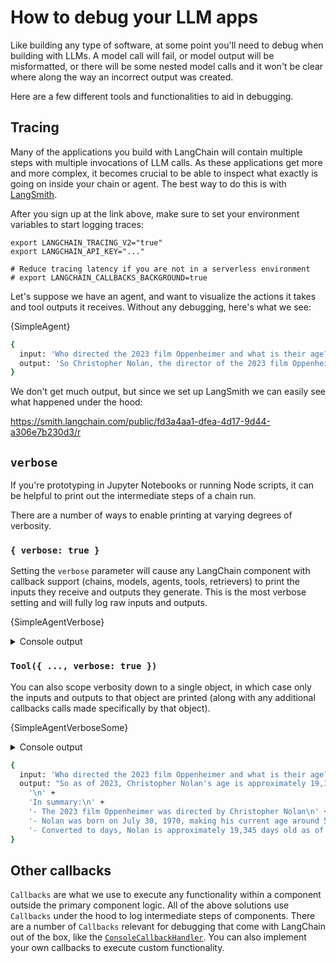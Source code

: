 # How to debug your LLM apps


Like building any type of software, at some point you'll need to debug when building with LLMs.
A model call will fail, or model output will be misformatted, or there will be some nested model calls and it won't be clear where along the way an incorrect output was created.

Here are a few different tools and functionalities to aid in debugging.

## Tracing

Many of the applications you build with LangChain will contain multiple steps with multiple invocations of LLM calls.
As these applications get more and more complex, it becomes crucial to be able to inspect what exactly is going on inside your chain or agent.
The best way to do this is with [LangSmith](https://smith.langchain.com).

After you sign up at the link above, make sure to set your environment variables to start logging traces:

```shell
export LANGCHAIN_TRACING_V2="true"
export LANGCHAIN_API_KEY="..."

# Reduce tracing latency if you are not in a serverless environment
# export LANGCHAIN_CALLBACKS_BACKGROUND=true
```

Let's suppose we have an agent, and want to visualize the actions it takes and tool outputs it receives. Without any debugging, here's what we see:


<CodeBlock language="typescript">{SimpleAgent}</CodeBlock>

```bash
{
  input: 'Who directed the 2023 film Oppenheimer and what is their age? What is their age in days (assume 365 days per year)?',
  output: 'So Christopher Nolan, the director of the 2023 film Oppenheimer, is 53 years old, which is approximately 19,345 days old (assuming 365 days per year).'
}
```

We don't get much output, but since we set up LangSmith we can easily see what happened under the hood:

https://smith.langchain.com/public/fd3a4aa1-dfea-4d17-9d44-a306e7b230d3/r

## `verbose`

If you're prototyping in Jupyter Notebooks or running Node scripts, it can be helpful to print out the intermediate steps of a chain run.

There are a number of ways to enable printing at varying degrees of verbosity.

### `{ verbose: true }`

Setting the `verbose` parameter will cause any LangChain component with callback support (chains, models, agents, tools, retrievers) to print the inputs they receive and outputs they generate.
This is the most verbose setting and will fully log raw inputs and outputs.


<CodeBlock language="typescript">{SimpleAgentVerbose}</CodeBlock>

<details> 
  <summary>Console output</summary>

```bash
[chain/start] [1:chain:AgentExecutor] Entering Chain run with input: {
  "input": "Who directed the 2023 film Oppenheimer and what is their age? What is their age in days (assume 365 days per year)?"
}
[chain/start] [1:chain:AgentExecutor > 2:chain:ToolCallingAgent] Entering Chain run with input: {
  "input": "Who directed the 2023 film Oppenheimer and what is their age? What is their age in days (assume 365 days per year)?",
  "steps": []
}
[chain/start] [1:chain:AgentExecutor > 2:chain:ToolCallingAgent > 3:chain:RunnableAssign] Entering Chain run with input: {
  "input": ""
}
[chain/start] [1:chain:AgentExecutor > 2:chain:ToolCallingAgent > 3:chain:RunnableAssign > 4:chain:RunnableMap] Entering Chain run with input: {
  "input": ""
}
[chain/start] [1:chain:AgentExecutor > 2:chain:ToolCallingAgent > 3:chain:RunnableAssign > 4:chain:RunnableMap > 5:chain:RunnableLambda] Entering Chain run with input: {
  "input": ""
}
[chain/end] [1:chain:AgentExecutor > 2:chain:ToolCallingAgent > 3:chain:RunnableAssign > 4:chain:RunnableMap > 5:chain:RunnableLambda] [0ms] Exiting Chain run with output: {
  "output": []
}
[chain/end] [1:chain:AgentExecutor > 2:chain:ToolCallingAgent > 3:chain:RunnableAssign > 4:chain:RunnableMap] [1ms] Exiting Chain run with output: {
  "agent_scratchpad": []
}
[chain/end] [1:chain:AgentExecutor > 2:chain:ToolCallingAgent > 3:chain:RunnableAssign] [1ms] Exiting Chain run with output: {
  "input": "Who directed the 2023 film Oppenheimer and what is their age? What is their age in days (assume 365 days per year)?",
  "steps": [],
  "agent_scratchpad": []
}
[chain/start] [1:chain:AgentExecutor > 2:chain:ToolCallingAgent > 6:prompt:ChatPromptTemplate] Entering Chain run with input: {
  "input": "Who directed the 2023 film Oppenheimer and what is their age? What is their age in days (assume 365 days per year)?",
  "steps": [],
  "agent_scratchpad": []
}
[chain/end] [1:chain:AgentExecutor > 2:chain:ToolCallingAgent > 6:prompt:ChatPromptTemplate] [0ms] Exiting Chain run with output: {
  "lc": 1,
  "type": "constructor",
  "id": [
    "langchain_core",
    "prompt_values",
    "ChatPromptValue"
  ],
  "kwargs": {
    "messages": [
      {
        "lc": 1,
        "type": "constructor",
        "id": [
          "langchain_core",
          "messages",
          "SystemMessage"
        ],
        "kwargs": {
          "content": "You are a helpful assistant",
          "additional_kwargs": {},
          "response_metadata": {}
        }
      },
      {
        "lc": 1,
        "type": "constructor",
        "id": [
          "langchain_core",
          "messages",
          "HumanMessage"
        ],
        "kwargs": {
          "content": "Who directed the 2023 film Oppenheimer and what is their age? What is their age in days (assume 365 days per year)?",
          "additional_kwargs": {},
          "response_metadata": {}
        }
      }
    ]
  }
}
[llm/start] [1:chain:AgentExecutor > 2:chain:ToolCallingAgent > 7:llm:ChatAnthropic] Entering LLM run with input: {
  "messages": [
    [
      {
        "lc": 1,
        "type": "constructor",
        "id": [
          "langchain_core",
          "messages",
          "SystemMessage"
        ],
        "kwargs": {
          "content": "You are a helpful assistant",
          "additional_kwargs": {},
          "response_metadata": {}
        }
      },
      {
        "lc": 1,
        "type": "constructor",
        "id": [
          "langchain_core",
          "messages",
          "HumanMessage"
        ],
        "kwargs": {
          "content": "Who directed the 2023 film Oppenheimer and what is their age? What is their age in days (assume 365 days per year)?",
          "additional_kwargs": {},
          "response_metadata": {}
        }
      }
    ]
  ]
}
[llm/start] [1:llm:ChatAnthropic] Entering LLM run with input: {
  "messages": [
    [
      {
        "lc": 1,
        "type": "constructor",
        "id": [
          "langchain_core",
          "messages",
          "SystemMessage"
        ],
        "kwargs": {
          "content": "You are a helpful assistant",
          "additional_kwargs": {},
          "response_metadata": {}
        }
      },
      {
        "lc": 1,
        "type": "constructor",
        "id": [
          "langchain_core",
          "messages",
          "HumanMessage"
        ],
        "kwargs": {
          "content": "Who directed the 2023 film Oppenheimer and what is their age? What is their age in days (assume 365 days per year)?",
          "additional_kwargs": {},
          "response_metadata": {}
        }
      }
    ]
  ]
}
[llm/end] [1:chain:AgentExecutor > 2:chain:ToolCallingAgent > 7:llm:ChatAnthropic] [1.98s] Exiting LLM run with output: {
  "generations": [
    [
      {
        "text": "",
        "message": {
          "lc": 1,
          "type": "constructor",
          "id": [
            "langchain_core",
            "messages",
            "AIMessageChunk"
          ],
          "kwargs": {
            "content": [
              {
                "type": "tool_use",
                "id": "toolu_01NUVejujVo2y8WGVtZ49KAN",
                "name": "tavily_search_results_json",
                "input": {
                  "input": "Oppenheimer 2023 film director age"
                }
              }
            ],
            "additional_kwargs": {
              "id": "msg_015MqAHr84dBCAqBgjou41Km",
              "type": "message",
              "role": "assistant",
              "model": "claude-3-sonnet-20240229",
              "stop_sequence": null,
              "usage": {
                "input_tokens": 409,
                "output_tokens": 68
              },
              "stop_reason": "tool_use"
            },
            "tool_call_chunks": [
              {
                "name": "tavily_search_results_json",
                "args": "{\"input\":\"Oppenheimer 2023 film director age\"}",
                "id": "toolu_01NUVejujVo2y8WGVtZ49KAN",
                "index": 0
              }
            ],
            "tool_calls": [
              {
                "name": "tavily_search_results_json",
                "args": {
                  "input": "Oppenheimer 2023 film director age"
                },
                "id": "toolu_01NUVejujVo2y8WGVtZ49KAN"
              }
            ],
            "invalid_tool_calls": [],
            "response_metadata": {}
          }
        }
      }
    ]
  ]
}
[llm/end] [1:llm:ChatAnthropic] [1.98s] Exiting LLM run with output: {
  "generations": [
    [
      {
        "text": "",
        "message": {
          "lc": 1,
          "type": "constructor",
          "id": [
            "langchain_core",
            "messages",
            "AIMessageChunk"
          ],
          "kwargs": {
            "content": [
              {
                "type": "tool_use",
                "id": "toolu_01NUVejujVo2y8WGVtZ49KAN",
                "name": "tavily_search_results_json",
                "input": {
                  "input": "Oppenheimer 2023 film director age"
                }
              }
            ],
            "additional_kwargs": {
              "id": "msg_015MqAHr84dBCAqBgjou41Km",
              "type": "message",
              "role": "assistant",
              "model": "claude-3-sonnet-20240229",
              "stop_sequence": null,
              "usage": {
                "input_tokens": 409,
                "output_tokens": 68
              },
              "stop_reason": "tool_use"
            },
            "tool_call_chunks": [
              {
                "name": "tavily_search_results_json",
                "args": "{\"input\":\"Oppenheimer 2023 film director age\"}",
                "id": "toolu_01NUVejujVo2y8WGVtZ49KAN",
                "index": 0
              }
            ],
            "tool_calls": [
              {
                "name": "tavily_search_results_json",
                "args": {
                  "input": "Oppenheimer 2023 film director age"
                },
                "id": "toolu_01NUVejujVo2y8WGVtZ49KAN"
              }
            ],
            "invalid_tool_calls": [],
            "response_metadata": {}
          }
        }
      }
    ]
  ]
}
[chain/start] [1:chain:AgentExecutor > 2:chain:ToolCallingAgent > 8:parser:ToolCallingAgentOutputParser] Entering Chain run with input: {
  "lc": 1,
  "type": "constructor",
  "id": [
    "langchain_core",
    "messages",
    "AIMessageChunk"
  ],
  "kwargs": {
    "content": [
      {
        "type": "tool_use",
        "id": "toolu_01NUVejujVo2y8WGVtZ49KAN",
        "name": "tavily_search_results_json",
        "input": {
          "input": "Oppenheimer 2023 film director age"
        }
      }
    ],
    "additional_kwargs": {
      "id": "msg_015MqAHr84dBCAqBgjou41Km",
      "type": "message",
      "role": "assistant",
      "model": "claude-3-sonnet-20240229",
      "stop_sequence": null,
      "usage": {
        "input_tokens": 409,
        "output_tokens": 68
      },
      "stop_reason": "tool_use"
    },
    "tool_call_chunks": [
      {
        "name": "tavily_search_results_json",
        "args": "{\"input\":\"Oppenheimer 2023 film director age\"}",
        "id": "toolu_01NUVejujVo2y8WGVtZ49KAN",
        "index": 0
      }
    ],
    "tool_calls": [
      {
        "name": "tavily_search_results_json",
        "args": {
          "input": "Oppenheimer 2023 film director age"
        },
        "id": "toolu_01NUVejujVo2y8WGVtZ49KAN"
      }
    ],
    "invalid_tool_calls": [],
    "response_metadata": {}
  }
}
[chain/end] [1:chain:AgentExecutor > 2:chain:ToolCallingAgent > 8:parser:ToolCallingAgentOutputParser] [0ms] Exiting Chain run with output: {
  "output": [
    {
      "tool": "tavily_search_results_json",
      "toolInput": {
        "input": "Oppenheimer 2023 film director age"
      },
      "toolCallId": "toolu_01NUVejujVo2y8WGVtZ49KAN",
      "log": "Invoking \"tavily_search_results_json\" with {\"input\":\"Oppenheimer 2023 film director age\"}\n[{\"type\":\"tool_use\",\"id\":\"toolu_01NUVejujVo2y8WGVtZ49KAN\",\"name\":\"tavily_search_results_json\",\"input\":{\"input\":\"Oppenheimer 2023 film director age\"}}]",
      "messageLog": [
        {
          "lc": 1,
          "type": "constructor",
          "id": [
            "langchain_core",
            "messages",
            "AIMessageChunk"
          ],
          "kwargs": {
            "content": [
              {
                "type": "tool_use",
                "id": "toolu_01NUVejujVo2y8WGVtZ49KAN",
                "name": "tavily_search_results_json",
                "input": {
                  "input": "Oppenheimer 2023 film director age"
                }
              }
            ],
            "additional_kwargs": {
              "id": "msg_015MqAHr84dBCAqBgjou41Km",
              "type": "message",
              "role": "assistant",
              "model": "claude-3-sonnet-20240229",
              "stop_sequence": null,
              "usage": {
                "input_tokens": 409,
                "output_tokens": 68
              },
              "stop_reason": "tool_use"
            },
            "tool_call_chunks": [
              {
                "name": "tavily_search_results_json",
                "args": "{\"input\":\"Oppenheimer 2023 film director age\"}",
                "id": "toolu_01NUVejujVo2y8WGVtZ49KAN",
                "index": 0
              }
            ],
            "tool_calls": [
              {
                "name": "tavily_search_results_json",
                "args": {
                  "input": "Oppenheimer 2023 film director age"
                },
                "id": "toolu_01NUVejujVo2y8WGVtZ49KAN"
              }
            ],
            "invalid_tool_calls": [],
            "response_metadata": {}
          }
        }
      ]
    }
  ]
}
[chain/end] [1:chain:AgentExecutor > 2:chain:ToolCallingAgent] [1.98s] Exiting Chain run with output: {
  "output": [
    {
      "tool": "tavily_search_results_json",
      "toolInput": {
        "input": "Oppenheimer 2023 film director age"
      },
      "toolCallId": "toolu_01NUVejujVo2y8WGVtZ49KAN",
      "log": "Invoking \"tavily_search_results_json\" with {\"input\":\"Oppenheimer 2023 film director age\"}\n[{\"type\":\"tool_use\",\"id\":\"toolu_01NUVejujVo2y8WGVtZ49KAN\",\"name\":\"tavily_search_results_json\",\"input\":{\"input\":\"Oppenheimer 2023 film director age\"}}]",
      "messageLog": [
        {
          "lc": 1,
          "type": "constructor",
          "id": [
            "langchain_core",
            "messages",
            "AIMessageChunk"
          ],
          "kwargs": {
            "content": [
              {
                "type": "tool_use",
                "id": "toolu_01NUVejujVo2y8WGVtZ49KAN",
                "name": "tavily_search_results_json",
                "input": {
                  "input": "Oppenheimer 2023 film director age"
                }
              }
            ],
            "additional_kwargs": {
              "id": "msg_015MqAHr84dBCAqBgjou41Km",
              "type": "message",
              "role": "assistant",
              "model": "claude-3-sonnet-20240229",
              "stop_sequence": null,
              "usage": {
                "input_tokens": 409,
                "output_tokens": 68
              },
              "stop_reason": "tool_use"
            },
            "tool_call_chunks": [
              {
                "name": "tavily_search_results_json",
                "args": "{\"input\":\"Oppenheimer 2023 film director age\"}",
                "id": "toolu_01NUVejujVo2y8WGVtZ49KAN",
                "index": 0
              }
            ],
            "tool_calls": [
              {
                "name": "tavily_search_results_json",
                "args": {
                  "input": "Oppenheimer 2023 film director age"
                },
                "id": "toolu_01NUVejujVo2y8WGVtZ49KAN"
              }
            ],
            "invalid_tool_calls": [],
            "response_metadata": {}
          }
        }
      ]
    }
  ]
}
[agent/action] [1:chain:AgentExecutor] Agent selected action: {
  "tool": "tavily_search_results_json",
  "toolInput": {
    "input": "Oppenheimer 2023 film director age"
  },
  "toolCallId": "toolu_01NUVejujVo2y8WGVtZ49KAN",
  "log": "Invoking \"tavily_search_results_json\" with {\"input\":\"Oppenheimer 2023 film director age\"}\n[{\"type\":\"tool_use\",\"id\":\"toolu_01NUVejujVo2y8WGVtZ49KAN\",\"name\":\"tavily_search_results_json\",\"input\":{\"input\":\"Oppenheimer 2023 film director age\"}}]",
  "messageLog": [
    {
      "lc": 1,
      "type": "constructor",
      "id": [
        "langchain_core",
        "messages",
        "AIMessageChunk"
      ],
      "kwargs": {
        "content": [
          {
            "type": "tool_use",
            "id": "toolu_01NUVejujVo2y8WGVtZ49KAN",
            "name": "tavily_search_results_json",
            "input": {
              "input": "Oppenheimer 2023 film director age"
            }
          }
        ],
        "additional_kwargs": {
          "id": "msg_015MqAHr84dBCAqBgjou41Km",
          "type": "message",
          "role": "assistant",
          "model": "claude-3-sonnet-20240229",
          "stop_sequence": null,
          "usage": {
            "input_tokens": 409,
            "output_tokens": 68
          },
          "stop_reason": "tool_use"
        },
        "tool_call_chunks": [
          {
            "name": "tavily_search_results_json",
            "args": "{\"input\":\"Oppenheimer 2023 film director age\"}",
            "id": "toolu_01NUVejujVo2y8WGVtZ49KAN",
            "index": 0
          }
        ],
        "tool_calls": [
          {
            "name": "tavily_search_results_json",
            "args": {
              "input": "Oppenheimer 2023 film director age"
            },
            "id": "toolu_01NUVejujVo2y8WGVtZ49KAN"
          }
        ],
        "invalid_tool_calls": [],
        "response_metadata": {}
      }
    }
  ]
}
[tool/start] [1:chain:AgentExecutor > 9:tool:TavilySearchResults] Entering Tool run with input: "Oppenheimer 2023 film director age"
[tool/start] [1:tool:TavilySearchResults] Entering Tool run with input: "Oppenheimer 2023 film director age"
[tool/end] [1:chain:AgentExecutor > 9:tool:TavilySearchResults] [2.20s] Exiting Tool run with output: "[{"title":"Oppenheimer (2023) - IMDb","url":"https://www.imdb.com/title/tt15398776/","content":"Oppenheimer: Directed by Christopher Nolan. With Cillian Murphy, Emily Blunt, Robert Downey Jr., Alden Ehrenreich. The story of American scientist J. Robert Oppenheimer and his role in the development of the atomic bomb.","score":0.96643,"raw_content":null},{"title":"Christopher Nolan's Oppenheimer - Rotten Tomatoes","url":"https://editorial.rottentomatoes.com/article/everything-we-know-about-christopher-nolans-oppenheimer/","content":"Billboards and movie theater pop-ups across Los Angeles have been ticking down for months now: Christopher Nolan's epic account of J. Robert Oppenheimer, the father of the atomic bomb, is nearing an explosive release on July 21, 2023. Nolan movies are always incredibly secretive, twists locked alongside totems behind safe doors, actors not spilling an ounce of Earl Grey tea.","score":0.92804,"raw_content":null},{"title":"Oppenheimer (film) - Wikipedia","url":"https://en.wikipedia.org/wiki/Oppenheimer_(film)","content":"The film continued to hold well in the following weeks, making $32 million and $29.1 million in its fifth and sixth weekends.[174][175] As of September 10, 2023, the highest grossing territories were the United Kingdom ($72 million), Germany ($46.9 million), China ($46.8 million), France ($40.1 million) and Australia ($25.9 million).[176]\nCritical response\nThe film received critical acclaim.[a] Critics praised Oppenheimer primarily for its screenplay, the performances of the cast (particularly Murphy and Downey), and the visuals;[b] it was frequently cited as one of Nolan's best films,[191][192][183] and of 2023, although some criticism was aimed towards the writing of the female characters.[187] Hindustan Times reported that the film was also hailed as one of the best films of the 21st century.[193] He also chose to alternate between scenes in color and black-and-white to convey the story from both subjective and objective perspectives, respectively,[68] with most of Oppenheimer's view shown via the former, while the latter depicts a \"more objective view of his story from a different character's point of view\".[69][67] Wanting to make the film as subjective as possible, the production team decided to include visions of Oppenheimer's conceptions of the quantum world and waves of energy.[70] Nolan noted that Oppenheimer never publicly apologized for his role in the atomic bombings of Hiroshima and Nagasaki, but still desired to portray Oppenheimer as feeling genuine guilt for his actions, believing this to be accurate.[71]\nI think of any character I've dealt with, Oppenheimer is by far the most ambiguous and paradoxical. The production team was able to obtain government permission to film at White Sands Missile Range, but only at highly inconvenient hours, and therefore chose to film the scene elsewhere in the New Mexico desert.[2][95]\nThe production filmed the Trinity test scenes in Belen, New Mexico, with Murphy climbing a 100-foot steel tower, a replica of the original site used in the Manhattan Project, in rough weather.[2][95]\nA special set was built in which gasoline, propane, aluminum powder, and magnesium were used to create the explosive effect.[54] Although they used miniatures for the practical effect, the film's special effects supervisor Scott R. Fisher referred to them as \"big-atures\", since the special effects team had tried to build the models as physically large as possible. He felt that \"while our relationship with that [nuclear] fear has ebbed and flowed with time, the threat itself never actually went away\", and felt the 2022 Russian invasion of Ukraine had caused a resurgence of nuclear anxiety.[54] Nolan had also penned a script for a biopic of Howard Hughes approximately during the time of production of Martin Scorsese's The Aviator (2004), which had given him insight on how to write a script regarding a person's life.[53] Emily Blunt described the Oppenheimer script as \"emotional\" and resembling that of a thriller, while also remarking that Nolan had \"Trojan-Horsed a biopic into a thriller\".[72]\nCasting\nOppenheimer marks the sixth collaboration between Nolan and Murphy, and the first starring Murphy as the lead. [for Oppenheimer] in his approach to trying to deal with the consequences of what he'd been involved with\", while also underscoring that it is a \"huge shift in perception about the reality of Oppenheimer's perception\".[53] He wanted to execute a quick tonal shift after the atomic bombings of Hiroshima and Nagasaki, desiring to go from the \"highest triumphalism, the highest high, to the lowest low in the shortest amount of screen time possible\".[66] For the ending, Nolan chose to make it intentionally vague to be open to interpretation and refrained from being didactic or conveying specific messages in his work.","score":0.92404,"raw_content":null},{"title":"'Oppenheimer' Director Christopher Nolan On Filmmaking at 53: \"I Try to ...","url":"https://www.everythingzoomer.com/arts-entertainment/2023/11/21/oppenheimer-director-christopher-nolan-on-filmmaking-at-53-i-try-to-challenge-myself-with-every-film/","content":"Oppenheimer will be available to own on 4K Ultra HD, Blu-ray and DVD — including more than three hours of bonus features — on November 21.\nRELATED:\nVisiting the Trinity Site Featured in ‘Oppenheimer’ Is a Sobering Reminder of the Horror of Nuclear Weapons\nBarbenheimer: How ‘Barbie’ and ‘Oppenheimer’ Became the Unlikely Movie Marriage of the Summer\nBlast From the Past: ‘Asteroid City’ & ‘Oppenheimer’ and the Age of Nuclear Anxiety\nEXPLORE  HealthMoneyTravelFoodStyleBook ClubClassifieds#ZoomerDailyPolicy & PerspectiveArts & EntertainmentStars & RoyaltySex & Love\nCONNECT  FacebookTwitterInstagram\nSUBSCRIBE  Terms of Subscription ServiceE-NewslettersSubscribe to Zoomer Magazine\nBROWSE  AboutMastheadContact UsAdvertise with UsPrivacy Policy\nEverythingZoomer.com is part of the ZoomerMedia Digital Network “I think with experience — and with the experience of watching your films with an audience over the years — you do more and more recognize the human elements that people respond to, and the things that move you and the things that move the audience.”\n “What’s interesting, as you watch the films over time, is that some of his preoccupations are the same, but then some of them have changed over time with who he is as a person and what’s going on in his own life,” Thomas said.\n The British-American director’s latest explosive drama, Oppenheimer, which has earned upwards of US$940 million at the global box office, follows theoretical physicist J. Robert Oppenheimer (played by Cillian Murphy) as he leads the team creating the first atomic bomb, as director of the Manhattan Project’s Los Alamos Laboratory.\n Subscribe\nEverything Zoomer\n‘Oppenheimer’ Director Christopher Nolan On Filmmaking at 53: “I Try to Challenge Myself with Every Film”\nDirector Christopher Nolan poses upon his arrival for the premiere of the movie 'Oppenheimer' in Paris on July 11, 2023.","score":0.92002,"raw_content":null},{"title":"'Oppenheimer' Review: A Man for Our Time - The New York Times","url":"https://www.nytimes.com/2023/07/19/movies/oppenheimer-review-christopher-nolan.html","content":"Instead, it is here that the film’s complexities and all its many fragments finally converge as Nolan puts the finishing touches on his portrait of a man who contributed to an age of transformational scientific discovery, who personified the intersection of science and politics, including in his role as a Communist boogeyman, who was transformed by his role in the creation of weapons of mass destruction and soon after raised the alarm about the dangers of nuclear war.\n He served as director of a clandestine weapons lab built in a near-desolate stretch of Los Alamos, in New Mexico, where he and many other of the era’s most dazzling scientific minds puzzled through how to harness nuclear reactions for the weapons that killed tens of thousands instantly, ending the war in the Pacific.\n Nolan integrates these black-and-white sections with the color ones, using scenes from the hearing and the confirmation — Strauss’s role in the hearing and his relationship with Oppenheimer directly affected the confirmation’s outcome — to create a dialectical synthesis. To signal his conceit, he stamps the film with the words “fission” (a splitting into parts) and “fusion” (a merging of elements); Nolan being Nolan, he further complicates the film by recurrently kinking up the overarching chronology — it is a lot.\n It’s also at Berkeley that Oppenheimer meets the project’s military head, Leslie Groves (a predictably good Damon), who makes him Los Alamos’s director, despite the leftist causes he supported — among them, the fight against fascism during the Spanish Civil War — and some of his associations, including with Communist Party members like his brother, Frank (Dylan Arnold).\n","score":0.91831,"raw_content":null}]"
[tool/end] [1:tool:TavilySearchResults] [2.20s] Exiting Tool run with output: "[{"title":"Oppenheimer (2023) - IMDb","url":"https://www.imdb.com/title/tt15398776/","content":"Oppenheimer: Directed by Christopher Nolan. With Cillian Murphy, Emily Blunt, Robert Downey Jr., Alden Ehrenreich. The story of American scientist J. Robert Oppenheimer and his role in the development of the atomic bomb.","score":0.96643,"raw_content":null},{"title":"Christopher Nolan's Oppenheimer - Rotten Tomatoes","url":"https://editorial.rottentomatoes.com/article/everything-we-know-about-christopher-nolans-oppenheimer/","content":"Billboards and movie theater pop-ups across Los Angeles have been ticking down for months now: Christopher Nolan's epic account of J. Robert Oppenheimer, the father of the atomic bomb, is nearing an explosive release on July 21, 2023. Nolan movies are always incredibly secretive, twists locked alongside totems behind safe doors, actors not spilling an ounce of Earl Grey tea.","score":0.92804,"raw_content":null},{"title":"Oppenheimer (film) - Wikipedia","url":"https://en.wikipedia.org/wiki/Oppenheimer_(film)","content":"The film continued to hold well in the following weeks, making $32 million and $29.1 million in its fifth and sixth weekends.[174][175] As of September 10, 2023, the highest grossing territories were the United Kingdom ($72 million), Germany ($46.9 million), China ($46.8 million), France ($40.1 million) and Australia ($25.9 million).[176]\nCritical response\nThe film received critical acclaim.[a] Critics praised Oppenheimer primarily for its screenplay, the performances of the cast (particularly Murphy and Downey), and the visuals;[b] it was frequently cited as one of Nolan's best films,[191][192][183] and of 2023, although some criticism was aimed towards the writing of the female characters.[187] Hindustan Times reported that the film was also hailed as one of the best films of the 21st century.[193] He also chose to alternate between scenes in color and black-and-white to convey the story from both subjective and objective perspectives, respectively,[68] with most of Oppenheimer's view shown via the former, while the latter depicts a \"more objective view of his story from a different character's point of view\".[69][67] Wanting to make the film as subjective as possible, the production team decided to include visions of Oppenheimer's conceptions of the quantum world and waves of energy.[70] Nolan noted that Oppenheimer never publicly apologized for his role in the atomic bombings of Hiroshima and Nagasaki, but still desired to portray Oppenheimer as feeling genuine guilt for his actions, believing this to be accurate.[71]\nI think of any character I've dealt with, Oppenheimer is by far the most ambiguous and paradoxical. The production team was able to obtain government permission to film at White Sands Missile Range, but only at highly inconvenient hours, and therefore chose to film the scene elsewhere in the New Mexico desert.[2][95]\nThe production filmed the Trinity test scenes in Belen, New Mexico, with Murphy climbing a 100-foot steel tower, a replica of the original site used in the Manhattan Project, in rough weather.[2][95]\nA special set was built in which gasoline, propane, aluminum powder, and magnesium were used to create the explosive effect.[54] Although they used miniatures for the practical effect, the film's special effects supervisor Scott R. Fisher referred to them as \"big-atures\", since the special effects team had tried to build the models as physically large as possible. He felt that \"while our relationship with that [nuclear] fear has ebbed and flowed with time, the threat itself never actually went away\", and felt the 2022 Russian invasion of Ukraine had caused a resurgence of nuclear anxiety.[54] Nolan had also penned a script for a biopic of Howard Hughes approximately during the time of production of Martin Scorsese's The Aviator (2004), which had given him insight on how to write a script regarding a person's life.[53] Emily Blunt described the Oppenheimer script as \"emotional\" and resembling that of a thriller, while also remarking that Nolan had \"Trojan-Horsed a biopic into a thriller\".[72]\nCasting\nOppenheimer marks the sixth collaboration between Nolan and Murphy, and the first starring Murphy as the lead. [for Oppenheimer] in his approach to trying to deal with the consequences of what he'd been involved with\", while also underscoring that it is a \"huge shift in perception about the reality of Oppenheimer's perception\".[53] He wanted to execute a quick tonal shift after the atomic bombings of Hiroshima and Nagasaki, desiring to go from the \"highest triumphalism, the highest high, to the lowest low in the shortest amount of screen time possible\".[66] For the ending, Nolan chose to make it intentionally vague to be open to interpretation and refrained from being didactic or conveying specific messages in his work.","score":0.92404,"raw_content":null},{"title":"'Oppenheimer' Director Christopher Nolan On Filmmaking at 53: \"I Try to ...","url":"https://www.everythingzoomer.com/arts-entertainment/2023/11/21/oppenheimer-director-christopher-nolan-on-filmmaking-at-53-i-try-to-challenge-myself-with-every-film/","content":"Oppenheimer will be available to own on 4K Ultra HD, Blu-ray and DVD — including more than three hours of bonus features — on November 21.\nRELATED:\nVisiting the Trinity Site Featured in ‘Oppenheimer’ Is a Sobering Reminder of the Horror of Nuclear Weapons\nBarbenheimer: How ‘Barbie’ and ‘Oppenheimer’ Became the Unlikely Movie Marriage of the Summer\nBlast From the Past: ‘Asteroid City’ & ‘Oppenheimer’ and the Age of Nuclear Anxiety\nEXPLORE  HealthMoneyTravelFoodStyleBook ClubClassifieds#ZoomerDailyPolicy & PerspectiveArts & EntertainmentStars & RoyaltySex & Love\nCONNECT  FacebookTwitterInstagram\nSUBSCRIBE  Terms of Subscription ServiceE-NewslettersSubscribe to Zoomer Magazine\nBROWSE  AboutMastheadContact UsAdvertise with UsPrivacy Policy\nEverythingZoomer.com is part of the ZoomerMedia Digital Network “I think with experience — and with the experience of watching your films with an audience over the years — you do more and more recognize the human elements that people respond to, and the things that move you and the things that move the audience.”\n “What’s interesting, as you watch the films over time, is that some of his preoccupations are the same, but then some of them have changed over time with who he is as a person and what’s going on in his own life,” Thomas said.\n The British-American director’s latest explosive drama, Oppenheimer, which has earned upwards of US$940 million at the global box office, follows theoretical physicist J. Robert Oppenheimer (played by Cillian Murphy) as he leads the team creating the first atomic bomb, as director of the Manhattan Project’s Los Alamos Laboratory.\n Subscribe\nEverything Zoomer\n‘Oppenheimer’ Director Christopher Nolan On Filmmaking at 53: “I Try to Challenge Myself with Every Film”\nDirector Christopher Nolan poses upon his arrival for the premiere of the movie 'Oppenheimer' in Paris on July 11, 2023.","score":0.92002,"raw_content":null},{"title":"'Oppenheimer' Review: A Man for Our Time - The New York Times","url":"https://www.nytimes.com/2023/07/19/movies/oppenheimer-review-christopher-nolan.html","content":"Instead, it is here that the film’s complexities and all its many fragments finally converge as Nolan puts the finishing touches on his portrait of a man who contributed to an age of transformational scientific discovery, who personified the intersection of science and politics, including in his role as a Communist boogeyman, who was transformed by his role in the creation of weapons of mass destruction and soon after raised the alarm about the dangers of nuclear war.\n He served as director of a clandestine weapons lab built in a near-desolate stretch of Los Alamos, in New Mexico, where he and many other of the era’s most dazzling scientific minds puzzled through how to harness nuclear reactions for the weapons that killed tens of thousands instantly, ending the war in the Pacific.\n Nolan integrates these black-and-white sections with the color ones, using scenes from the hearing and the confirmation — Strauss’s role in the hearing and his relationship with Oppenheimer directly affected the confirmation’s outcome — to create a dialectical synthesis. To signal his conceit, he stamps the film with the words “fission” (a splitting into parts) and “fusion” (a merging of elements); Nolan being Nolan, he further complicates the film by recurrently kinking up the overarching chronology — it is a lot.\n It’s also at Berkeley that Oppenheimer meets the project’s military head, Leslie Groves (a predictably good Damon), who makes him Los Alamos’s director, despite the leftist causes he supported — among them, the fight against fascism during the Spanish Civil War — and some of his associations, including with Communist Party members like his brother, Frank (Dylan Arnold).\n","score":0.91831,"raw_content":null}]"
[chain/start] [1:chain:AgentExecutor > 10:chain:ToolCallingAgent] Entering Chain run with input: {
  "input": "Who directed the 2023 film Oppenheimer and what is their age? What is their age in days (assume 365 days per year)?",
  "steps": [
    {
      "action": {
        "tool": "tavily_search_results_json",
        "toolInput": {
          "input": "Oppenheimer 2023 film director age"
        },
        "toolCallId": "toolu_01NUVejujVo2y8WGVtZ49KAN",
        "log": "Invoking \"tavily_search_results_json\" with {\"input\":\"Oppenheimer 2023 film director age\"}\n[{\"type\":\"tool_use\",\"id\":\"toolu_01NUVejujVo2y8WGVtZ49KAN\",\"name\":\"tavily_search_results_json\",\"input\":{\"input\":\"Oppenheimer 2023 film director age\"}}]",
        "messageLog": [
          {
            "lc": 1,
            "type": "constructor",
            "id": [
              "langchain_core",
              "messages",
              "AIMessageChunk"
            ],
            "kwargs": {
              "content": [
                {
                  "type": "tool_use",
                  "id": "toolu_01NUVejujVo2y8WGVtZ49KAN",
                  "name": "tavily_search_results_json",
                  "input": {
                    "input": "Oppenheimer 2023 film director age"
                  }
                }
              ],
              "additional_kwargs": {
                "id": "msg_015MqAHr84dBCAqBgjou41Km",
                "type": "message",
                "role": "assistant",
                "model": "claude-3-sonnet-20240229",
                "stop_sequence": null,
                "usage": {
                  "input_tokens": 409,
                  "output_tokens": 68
                },
                "stop_reason": "tool_use"
              },
              "tool_call_chunks": [
                {
                  "name": "tavily_search_results_json",
                  "args": "{\"input\":\"Oppenheimer 2023 film director age\"}",
                  "id": "toolu_01NUVejujVo2y8WGVtZ49KAN",
                  "index": 0
                }
              ],
              "tool_calls": [
                {
                  "name": "tavily_search_results_json",
                  "args": {
                    "input": "Oppenheimer 2023 film director age"
                  },
                  "id": "toolu_01NUVejujVo2y8WGVtZ49KAN"
                }
              ],
              "invalid_tool_calls": [],
              "response_metadata": {}
            }
          }
        ]
      },
      "observation": "[{\"title\":\"Oppenheimer (2023) - IMDb\",\"url\":\"https://www.imdb.com/title/tt15398776/\",\"content\":\"Oppenheimer: Directed by Christopher Nolan. With Cillian Murphy, Emily Blunt, Robert Downey Jr., Alden Ehrenreich. The story of American scientist J. Robert Oppenheimer and his role in the development of the atomic bomb.\",\"score\":0.96643,\"raw_content\":null},{\"title\":\"Christopher Nolan's Oppenheimer - Rotten Tomatoes\",\"url\":\"https://editorial.rottentomatoes.com/article/everything-we-know-about-christopher-nolans-oppenheimer/\",\"content\":\"Billboards and movie theater pop-ups across Los Angeles have been ticking down for months now: Christopher Nolan's epic account of J. Robert Oppenheimer, the father of the atomic bomb, is nearing an explosive release on July 21, 2023. Nolan movies are always incredibly secretive, twists locked alongside totems behind safe doors, actors not spilling an ounce of Earl Grey tea.\",\"score\":0.92804,\"raw_content\":null},{\"title\":\"Oppenheimer (film) - Wikipedia\",\"url\":\"https://en.wikipedia.org/wiki/Oppenheimer_(film)\",\"content\":\"The film continued to hold well in the following weeks, making $32 million and $29.1 million in its fifth and sixth weekends.[174][175] As of September 10, 2023, the highest grossing territories were the United Kingdom ($72 million), Germany ($46.9 million), China ($46.8 million), France ($40.1 million) and Australia ($25.9 million).[176]\\nCritical response\\nThe film received critical acclaim.[a] Critics praised Oppenheimer primarily for its screenplay, the performances of the cast (particularly Murphy and Downey), and the visuals;[b] it was frequently cited as one of Nolan's best films,[191][192][183] and of 2023, although some criticism was aimed towards the writing of the female characters.[187] Hindustan Times reported that the film was also hailed as one of the best films of the 21st century.[193] He also chose to alternate between scenes in color and black-and-white to convey the story from both subjective and objective perspectives, respectively,[68] with most of Oppenheimer's view shown via the former, while the latter depicts a \\\"more objective view of his story from a different character's point of view\\\".[69][67] Wanting to make the film as subjective as possible, the production team decided to include visions of Oppenheimer's conceptions of the quantum world and waves of energy.[70] Nolan noted that Oppenheimer never publicly apologized for his role in the atomic bombings of Hiroshima and Nagasaki, but still desired to portray Oppenheimer as feeling genuine guilt for his actions, believing this to be accurate.[71]\\nI think of any character I've dealt with, Oppenheimer is by far the most ambiguous and paradoxical. The production team was able to obtain government permission to film at White Sands Missile Range, but only at highly inconvenient hours, and therefore chose to film the scene elsewhere in the New Mexico desert.[2][95]\\nThe production filmed the Trinity test scenes in Belen, New Mexico, with Murphy climbing a 100-foot steel tower, a replica of the original site used in the Manhattan Project, in rough weather.[2][95]\\nA special set was built in which gasoline, propane, aluminum powder, and magnesium were used to create the explosive effect.[54] Although they used miniatures for the practical effect, the film's special effects supervisor Scott R. Fisher referred to them as \\\"big-atures\\\", since the special effects team had tried to build the models as physically large as possible. He felt that \\\"while our relationship with that [nuclear] fear has ebbed and flowed with time, the threat itself never actually went away\\\", and felt the 2022 Russian invasion of Ukraine had caused a resurgence of nuclear anxiety.[54] Nolan had also penned a script for a biopic of Howard Hughes approximately during the time of production of Martin Scorsese's The Aviator (2004), which had given him insight on how to write a script regarding a person's life.[53] Emily Blunt described the Oppenheimer script as \\\"emotional\\\" and resembling that of a thriller, while also remarking that Nolan had \\\"Trojan-Horsed a biopic into a thriller\\\".[72]\\nCasting\\nOppenheimer marks the sixth collaboration between Nolan and Murphy, and the first starring Murphy as the lead. [for Oppenheimer] in his approach to trying to deal with the consequences of what he'd been involved with\\\", while also underscoring that it is a \\\"huge shift in perception about the reality of Oppenheimer's perception\\\".[53] He wanted to execute a quick tonal shift after the atomic bombings of Hiroshima and Nagasaki, desiring to go from the \\\"highest triumphalism, the highest high, to the lowest low in the shortest amount of screen time possible\\\".[66] For the ending, Nolan chose to make it intentionally vague to be open to interpretation and refrained from being didactic or conveying specific messages in his work.\",\"score\":0.92404,\"raw_content\":null},{\"title\":\"'Oppenheimer' Director Christopher Nolan On Filmmaking at 53: \\\"I Try to ...\",\"url\":\"https://www.everythingzoomer.com/arts-entertainment/2023/11/21/oppenheimer-director-christopher-nolan-on-filmmaking-at-53-i-try-to-challenge-myself-with-every-film/\",\"content\":\"Oppenheimer will be available to own on 4K Ultra HD, Blu-ray and DVD — including more than three hours of bonus features — on November 21.\\nRELATED:\\nVisiting the Trinity Site Featured in ‘Oppenheimer’ Is a Sobering Reminder of the Horror of Nuclear Weapons\\nBarbenheimer: How ‘Barbie’ and ‘Oppenheimer’ Became the Unlikely Movie Marriage of the Summer\\nBlast From the Past: ‘Asteroid City’ & ‘Oppenheimer’ and the Age of Nuclear Anxiety\\nEXPLORE  HealthMoneyTravelFoodStyleBook ClubClassifieds#ZoomerDailyPolicy & PerspectiveArts & EntertainmentStars & RoyaltySex & Love\\nCONNECT  FacebookTwitterInstagram\\nSUBSCRIBE  Terms of Subscription ServiceE-NewslettersSubscribe to Zoomer Magazine\\nBROWSE  AboutMastheadContact UsAdvertise with UsPrivacy Policy\\nEverythingZoomer.com is part of the ZoomerMedia Digital Network “I think with experience — and with the experience of watching your films with an audience over the years — you do more and more recognize the human elements that people respond to, and the things that move you and the things that move the audience.”\\n “What’s interesting, as you watch the films over time, is that some of his preoccupations are the same, but then some of them have changed over time with who he is as a person and what’s going on in his own life,” Thomas said.\\n The British-American director’s latest explosive drama, Oppenheimer, which has earned upwards of US$940 million at the global box office, follows theoretical physicist J. Robert Oppenheimer (played by Cillian Murphy) as he leads the team creating the first atomic bomb, as director of the Manhattan Project’s Los Alamos Laboratory.\\n Subscribe\\nEverything Zoomer\\n‘Oppenheimer’ Director Christopher Nolan On Filmmaking at 53: “I Try to Challenge Myself with Every Film”\\nDirector Christopher Nolan poses upon his arrival for the premiere of the movie 'Oppenheimer' in Paris on July 11, 2023.\",\"score\":0.92002,\"raw_content\":null},{\"title\":\"'Oppenheimer' Review: A Man for Our Time - The New York Times\",\"url\":\"https://www.nytimes.com/2023/07/19/movies/oppenheimer-review-christopher-nolan.html\",\"content\":\"Instead, it is here that the film’s complexities and all its many fragments finally converge as Nolan puts the finishing touches on his portrait of a man who contributed to an age of transformational scientific discovery, who personified the intersection of science and politics, including in his role as a Communist boogeyman, who was transformed by his role in the creation of weapons of mass destruction and soon after raised the alarm about the dangers of nuclear war.\\n He served as director of a clandestine weapons lab built in a near-desolate stretch of Los Alamos, in New Mexico, where he and many other of the era’s most dazzling scientific minds puzzled through how to harness nuclear reactions for the weapons that killed tens of thousands instantly, ending the war in the Pacific.\\n Nolan integrates these black-and-white sections with the color ones, using scenes from the hearing and the confirmation — Strauss’s role in the hearing and his relationship with Oppenheimer directly affected the confirmation’s outcome — to create a dialectical synthesis. To signal his conceit, he stamps the film with the words “fission” (a splitting into parts) and “fusion” (a merging of elements); Nolan being Nolan, he further complicates the film by recurrently kinking up the overarching chronology — it is a lot.\\n It’s also at Berkeley that Oppenheimer meets the project’s military head, Leslie Groves (a predictably good Damon), who makes him Los Alamos’s director, despite the leftist causes he supported — among them, the fight against fascism during the Spanish Civil War — and some of his associations, including with Communist Party members like his brother, Frank (Dylan Arnold).\\n\",\"score\":0.91831,\"raw_content\":null}]"
    }
  ]
}
[chain/start] [1:chain:AgentExecutor > 10:chain:ToolCallingAgent > 11:chain:RunnableAssign] Entering Chain run with input: {
  "input": ""
}
[chain/start] [1:chain:AgentExecutor > 10:chain:ToolCallingAgent > 11:chain:RunnableAssign > 12:chain:RunnableMap] Entering Chain run with input: {
  "input": ""
}
[chain/start] [1:chain:AgentExecutor > 10:chain:ToolCallingAgent > 11:chain:RunnableAssign > 12:chain:RunnableMap > 13:chain:RunnableLambda] Entering Chain run with input: {
  "input": ""
}
[chain/end] [1:chain:AgentExecutor > 10:chain:ToolCallingAgent > 11:chain:RunnableAssign > 12:chain:RunnableMap > 13:chain:RunnableLambda] [1ms] Exiting Chain run with output: {
  "output": [
    {
      "lc": 1,
      "type": "constructor",
      "id": [
        "langchain_core",
        "messages",
        "AIMessageChunk"
      ],
      "kwargs": {
        "content": [
          {
            "type": "tool_use",
            "id": "toolu_01NUVejujVo2y8WGVtZ49KAN",
            "name": "tavily_search_results_json",
            "input": {
              "input": "Oppenheimer 2023 film director age"
            }
          }
        ],
        "additional_kwargs": {
          "id": "msg_015MqAHr84dBCAqBgjou41Km",
          "type": "message",
          "role": "assistant",
          "model": "claude-3-sonnet-20240229",
          "stop_sequence": null,
          "usage": {
            "input_tokens": 409,
            "output_tokens": 68
          },
          "stop_reason": "tool_use"
        },
        "tool_call_chunks": [
          {
            "name": "tavily_search_results_json",
            "args": "{\"input\":\"Oppenheimer 2023 film director age\"}",
            "id": "toolu_01NUVejujVo2y8WGVtZ49KAN",
            "index": 0
          }
        ],
        "tool_calls": [
          {
            "name": "tavily_search_results_json",
            "args": {
              "input": "Oppenheimer 2023 film director age"
            },
            "id": "toolu_01NUVejujVo2y8WGVtZ49KAN"
          }
        ],
        "invalid_tool_calls": [],
        "response_metadata": {}
      }
    },
    {
      "lc": 1,
      "type": "constructor",
      "id": [
        "langchain_core",
        "messages",
        "ToolMessage"
      ],
      "kwargs": {
        "tool_call_id": "toolu_01NUVejujVo2y8WGVtZ49KAN",
        "content": "[{\"title\":\"Oppenheimer (2023) - IMDb\",\"url\":\"https://www.imdb.com/title/tt15398776/\",\"content\":\"Oppenheimer: Directed by Christopher Nolan. With Cillian Murphy, Emily Blunt, Robert Downey Jr., Alden Ehrenreich. The story of American scientist J. Robert Oppenheimer and his role in the development of the atomic bomb.\",\"score\":0.96643,\"raw_content\":null},{\"title\":\"Christopher Nolan's Oppenheimer - Rotten Tomatoes\",\"url\":\"https://editorial.rottentomatoes.com/article/everything-we-know-about-christopher-nolans-oppenheimer/\",\"content\":\"Billboards and movie theater pop-ups across Los Angeles have been ticking down for months now: Christopher Nolan's epic account of J. Robert Oppenheimer, the father of the atomic bomb, is nearing an explosive release on July 21, 2023. Nolan movies are always incredibly secretive, twists locked alongside totems behind safe doors, actors not spilling an ounce of Earl Grey tea.\",\"score\":0.92804,\"raw_content\":null},{\"title\":\"Oppenheimer (film) - Wikipedia\",\"url\":\"https://en.wikipedia.org/wiki/Oppenheimer_(film)\",\"content\":\"The film continued to hold well in the following weeks, making $32 million and $29.1 million in its fifth and sixth weekends.[174][175] As of September 10, 2023, the highest grossing territories were the United Kingdom ($72 million), Germany ($46.9 million), China ($46.8 million), France ($40.1 million) and Australia ($25.9 million).[176]\\nCritical response\\nThe film received critical acclaim.[a] Critics praised Oppenheimer primarily for its screenplay, the performances of the cast (particularly Murphy and Downey), and the visuals;[b] it was frequently cited as one of Nolan's best films,[191][192][183] and of 2023, although some criticism was aimed towards the writing of the female characters.[187] Hindustan Times reported that the film was also hailed as one of the best films of the 21st century.[193] He also chose to alternate between scenes in color and black-and-white to convey the story from both subjective and objective perspectives, respectively,[68] with most of Oppenheimer's view shown via the former, while the latter depicts a \\\"more objective view of his story from a different character's point of view\\\".[69][67] Wanting to make the film as subjective as possible, the production team decided to include visions of Oppenheimer's conceptions of the quantum world and waves of energy.[70] Nolan noted that Oppenheimer never publicly apologized for his role in the atomic bombings of Hiroshima and Nagasaki, but still desired to portray Oppenheimer as feeling genuine guilt for his actions, believing this to be accurate.[71]\\nI think of any character I've dealt with, Oppenheimer is by far the most ambiguous and paradoxical. The production team was able to obtain government permission to film at White Sands Missile Range, but only at highly inconvenient hours, and therefore chose to film the scene elsewhere in the New Mexico desert.[2][95]\\nThe production filmed the Trinity test scenes in Belen, New Mexico, with Murphy climbing a 100-foot steel tower, a replica of the original site used in the Manhattan Project, in rough weather.[2][95]\\nA special set was built in which gasoline, propane, aluminum powder, and magnesium were used to create the explosive effect.[54] Although they used miniatures for the practical effect, the film's special effects supervisor Scott R. Fisher referred to them as \\\"big-atures\\\", since the special effects team had tried to build the models as physically large as possible. He felt that \\\"while our relationship with that [nuclear] fear has ebbed and flowed with time, the threat itself never actually went away\\\", and felt the 2022 Russian invasion of Ukraine had caused a resurgence of nuclear anxiety.[54] Nolan had also penned a script for a biopic of Howard Hughes approximately during the time of production of Martin Scorsese's The Aviator (2004), which had given him insight on how to write a script regarding a person's life.[53] Emily Blunt described the Oppenheimer script as \\\"emotional\\\" and resembling that of a thriller, while also remarking that Nolan had \\\"Trojan-Horsed a biopic into a thriller\\\".[72]\\nCasting\\nOppenheimer marks the sixth collaboration between Nolan and Murphy, and the first starring Murphy as the lead. [for Oppenheimer] in his approach to trying to deal with the consequences of what he'd been involved with\\\", while also underscoring that it is a \\\"huge shift in perception about the reality of Oppenheimer's perception\\\".[53] He wanted to execute a quick tonal shift after the atomic bombings of Hiroshima and Nagasaki, desiring to go from the \\\"highest triumphalism, the highest high, to the lowest low in the shortest amount of screen time possible\\\".[66] For the ending, Nolan chose to make it intentionally vague to be open to interpretation and refrained from being didactic or conveying specific messages in his work.\",\"score\":0.92404,\"raw_content\":null},{\"title\":\"'Oppenheimer' Director Christopher Nolan On Filmmaking at 53: \\\"I Try to ...\",\"url\":\"https://www.everythingzoomer.com/arts-entertainment/2023/11/21/oppenheimer-director-christopher-nolan-on-filmmaking-at-53-i-try-to-challenge-myself-with-every-film/\",\"content\":\"Oppenheimer will be available to own on 4K Ultra HD, Blu-ray and DVD — including more than three hours of bonus features — on November 21.\\nRELATED:\\nVisiting the Trinity Site Featured in ‘Oppenheimer’ Is a Sobering Reminder of the Horror of Nuclear Weapons\\nBarbenheimer: How ‘Barbie’ and ‘Oppenheimer’ Became the Unlikely Movie Marriage of the Summer\\nBlast From the Past: ‘Asteroid City’ & ‘Oppenheimer’ and the Age of Nuclear Anxiety\\nEXPLORE  HealthMoneyTravelFoodStyleBook ClubClassifieds#ZoomerDailyPolicy & PerspectiveArts & EntertainmentStars & RoyaltySex & Love\\nCONNECT  FacebookTwitterInstagram\\nSUBSCRIBE  Terms of Subscription ServiceE-NewslettersSubscribe to Zoomer Magazine\\nBROWSE  AboutMastheadContact UsAdvertise with UsPrivacy Policy\\nEverythingZoomer.com is part of the ZoomerMedia Digital Network “I think with experience — and with the experience of watching your films with an audience over the years — you do more and more recognize the human elements that people respond to, and the things that move you and the things that move the audience.”\\n “What’s interesting, as you watch the films over time, is that some of his preoccupations are the same, but then some of them have changed over time with who he is as a person and what’s going on in his own life,” Thomas said.\\n The British-American director’s latest explosive drama, Oppenheimer, which has earned upwards of US$940 million at the global box office, follows theoretical physicist J. Robert Oppenheimer (played by Cillian Murphy) as he leads the team creating the first atomic bomb, as director of the Manhattan Project’s Los Alamos Laboratory.\\n Subscribe\\nEverything Zoomer\\n‘Oppenheimer’ Director Christopher Nolan On Filmmaking at 53: “I Try to Challenge Myself with Every Film”\\nDirector Christopher Nolan poses upon his arrival for the premiere of the movie 'Oppenheimer' in Paris on July 11, 2023.\",\"score\":0.92002,\"raw_content\":null},{\"title\":\"'Oppenheimer' Review: A Man for Our Time - The New York Times\",\"url\":\"https://www.nytimes.com/2023/07/19/movies/oppenheimer-review-christopher-nolan.html\",\"content\":\"Instead, it is here that the film’s complexities and all its many fragments finally converge as Nolan puts the finishing touches on his portrait of a man who contributed to an age of transformational scientific discovery, who personified the intersection of science and politics, including in his role as a Communist boogeyman, who was transformed by his role in the creation of weapons of mass destruction and soon after raised the alarm about the dangers of nuclear war.\\n He served as director of a clandestine weapons lab built in a near-desolate stretch of Los Alamos, in New Mexico, where he and many other of the era’s most dazzling scientific minds puzzled through how to harness nuclear reactions for the weapons that killed tens of thousands instantly, ending the war in the Pacific.\\n Nolan integrates these black-and-white sections with the color ones, using scenes from the hearing and the confirmation — Strauss’s role in the hearing and his relationship with Oppenheimer directly affected the confirmation’s outcome — to create a dialectical synthesis. To signal his conceit, he stamps the film with the words “fission” (a splitting into parts) and “fusion” (a merging of elements); Nolan being Nolan, he further complicates the film by recurrently kinking up the overarching chronology — it is a lot.\\n It’s also at Berkeley that Oppenheimer meets the project’s military head, Leslie Groves (a predictably good Damon), who makes him Los Alamos’s director, despite the leftist causes he supported — among them, the fight against fascism during the Spanish Civil War — and some of his associations, including with Communist Party members like his brother, Frank (Dylan Arnold).\\n\",\"score\":0.91831,\"raw_content\":null}]",
        "additional_kwargs": {
          "name": "tavily_search_results_json"
        },
        "response_metadata": {}
      }
    }
  ]
}
[chain/end] [1:chain:AgentExecutor > 10:chain:ToolCallingAgent > 11:chain:RunnableAssign > 12:chain:RunnableMap] [2ms] Exiting Chain run with output: {
  "agent_scratchpad": [
    {
      "lc": 1,
      "type": "constructor",
      "id": [
        "langchain_core",
        "messages",
        "AIMessageChunk"
      ],
      "kwargs": {
        "content": [
          {
            "type": "tool_use",
            "id": "toolu_01NUVejujVo2y8WGVtZ49KAN",
            "name": "tavily_search_results_json",
            "input": {
              "input": "Oppenheimer 2023 film director age"
            }
          }
        ],
        "additional_kwargs": {
          "id": "msg_015MqAHr84dBCAqBgjou41Km",
          "type": "message",
          "role": "assistant",
          "model": "claude-3-sonnet-20240229",
          "stop_sequence": null,
          "usage": {
            "input_tokens": 409,
            "output_tokens": 68
          },
          "stop_reason": "tool_use"
        },
        "tool_call_chunks": [
          {
            "name": "tavily_search_results_json",
            "args": "{\"input\":\"Oppenheimer 2023 film director age\"}",
            "id": "toolu_01NUVejujVo2y8WGVtZ49KAN",
            "index": 0
          }
        ],
        "tool_calls": [
          {
            "name": "tavily_search_results_json",
            "args": {
              "input": "Oppenheimer 2023 film director age"
            },
            "id": "toolu_01NUVejujVo2y8WGVtZ49KAN"
          }
        ],
        "invalid_tool_calls": [],
        "response_metadata": {}
      }
    },
    {
      "lc": 1,
      "type": "constructor",
      "id": [
        "langchain_core",
        "messages",
        "ToolMessage"
      ],
      "kwargs": {
        "tool_call_id": "toolu_01NUVejujVo2y8WGVtZ49KAN",
        "content": "[{\"title\":\"Oppenheimer (2023) - IMDb\",\"url\":\"https://www.imdb.com/title/tt15398776/\",\"content\":\"Oppenheimer: Directed by Christopher Nolan. With Cillian Murphy, Emily Blunt, Robert Downey Jr., Alden Ehrenreich. The story of American scientist J. Robert Oppenheimer and his role in the development of the atomic bomb.\",\"score\":0.96643,\"raw_content\":null},{\"title\":\"Christopher Nolan's Oppenheimer - Rotten Tomatoes\",\"url\":\"https://editorial.rottentomatoes.com/article/everything-we-know-about-christopher-nolans-oppenheimer/\",\"content\":\"Billboards and movie theater pop-ups across Los Angeles have been ticking down for months now: Christopher Nolan's epic account of J. Robert Oppenheimer, the father of the atomic bomb, is nearing an explosive release on July 21, 2023. Nolan movies are always incredibly secretive, twists locked alongside totems behind safe doors, actors not spilling an ounce of Earl Grey tea.\",\"score\":0.92804,\"raw_content\":null},{\"title\":\"Oppenheimer (film) - Wikipedia\",\"url\":\"https://en.wikipedia.org/wiki/Oppenheimer_(film)\",\"content\":\"The film continued to hold well in the following weeks, making $32 million and $29.1 million in its fifth and sixth weekends.[174][175] As of September 10, 2023, the highest grossing territories were the United Kingdom ($72 million), Germany ($46.9 million), China ($46.8 million), France ($40.1 million) and Australia ($25.9 million).[176]\\nCritical response\\nThe film received critical acclaim.[a] Critics praised Oppenheimer primarily for its screenplay, the performances of the cast (particularly Murphy and Downey), and the visuals;[b] it was frequently cited as one of Nolan's best films,[191][192][183] and of 2023, although some criticism was aimed towards the writing of the female characters.[187] Hindustan Times reported that the film was also hailed as one of the best films of the 21st century.[193] He also chose to alternate between scenes in color and black-and-white to convey the story from both subjective and objective perspectives, respectively,[68] with most of Oppenheimer's view shown via the former, while the latter depicts a \\\"more objective view of his story from a different character's point of view\\\".[69][67] Wanting to make the film as subjective as possible, the production team decided to include visions of Oppenheimer's conceptions of the quantum world and waves of energy.[70] Nolan noted that Oppenheimer never publicly apologized for his role in the atomic bombings of Hiroshima and Nagasaki, but still desired to portray Oppenheimer as feeling genuine guilt for his actions, believing this to be accurate.[71]\\nI think of any character I've dealt with, Oppenheimer is by far the most ambiguous and paradoxical. The production team was able to obtain government permission to film at White Sands Missile Range, but only at highly inconvenient hours, and therefore chose to film the scene elsewhere in the New Mexico desert.[2][95]\\nThe production filmed the Trinity test scenes in Belen, New Mexico, with Murphy climbing a 100-foot steel tower, a replica of the original site used in the Manhattan Project, in rough weather.[2][95]\\nA special set was built in which gasoline, propane, aluminum powder, and magnesium were used to create the explosive effect.[54] Although they used miniatures for the practical effect, the film's special effects supervisor Scott R. Fisher referred to them as \\\"big-atures\\\", since the special effects team had tried to build the models as physically large as possible. He felt that \\\"while our relationship with that [nuclear] fear has ebbed and flowed with time, the threat itself never actually went away\\\", and felt the 2022 Russian invasion of Ukraine had caused a resurgence of nuclear anxiety.[54] Nolan had also penned a script for a biopic of Howard Hughes approximately during the time of production of Martin Scorsese's The Aviator (2004), which had given him insight on how to write a script regarding a person's life.[53] Emily Blunt described the Oppenheimer script as \\\"emotional\\\" and resembling that of a thriller, while also remarking that Nolan had \\\"Trojan-Horsed a biopic into a thriller\\\".[72]\\nCasting\\nOppenheimer marks the sixth collaboration between Nolan and Murphy, and the first starring Murphy as the lead. [for Oppenheimer] in his approach to trying to deal with the consequences of what he'd been involved with\\\", while also underscoring that it is a \\\"huge shift in perception about the reality of Oppenheimer's perception\\\".[53] He wanted to execute a quick tonal shift after the atomic bombings of Hiroshima and Nagasaki, desiring to go from the \\\"highest triumphalism, the highest high, to the lowest low in the shortest amount of screen time possible\\\".[66] For the ending, Nolan chose to make it intentionally vague to be open to interpretation and refrained from being didactic or conveying specific messages in his work.\",\"score\":0.92404,\"raw_content\":null},{\"title\":\"'Oppenheimer' Director Christopher Nolan On Filmmaking at 53: \\\"I Try to ...\",\"url\":\"https://www.everythingzoomer.com/arts-entertainment/2023/11/21/oppenheimer-director-christopher-nolan-on-filmmaking-at-53-i-try-to-challenge-myself-with-every-film/\",\"content\":\"Oppenheimer will be available to own on 4K Ultra HD, Blu-ray and DVD — including more than three hours of bonus features — on November 21.\\nRELATED:\\nVisiting the Trinity Site Featured in ‘Oppenheimer’ Is a Sobering Reminder of the Horror of Nuclear Weapons\\nBarbenheimer: How ‘Barbie’ and ‘Oppenheimer’ Became the Unlikely Movie Marriage of the Summer\\nBlast From the Past: ‘Asteroid City’ & ‘Oppenheimer’ and the Age of Nuclear Anxiety\\nEXPLORE  HealthMoneyTravelFoodStyleBook ClubClassifieds#ZoomerDailyPolicy & PerspectiveArts & EntertainmentStars & RoyaltySex & Love\\nCONNECT  FacebookTwitterInstagram\\nSUBSCRIBE  Terms of Subscription ServiceE-NewslettersSubscribe to Zoomer Magazine\\nBROWSE  AboutMastheadContact UsAdvertise with UsPrivacy Policy\\nEverythingZoomer.com is part of the ZoomerMedia Digital Network “I think with experience — and with the experience of watching your films with an audience over the years — you do more and more recognize the human elements that people respond to, and the things that move you and the things that move the audience.”\\n “What’s interesting, as you watch the films over time, is that some of his preoccupations are the same, but then some of them have changed over time with who he is as a person and what’s going on in his own life,” Thomas said.\\n The British-American director’s latest explosive drama, Oppenheimer, which has earned upwards of US$940 million at the global box office, follows theoretical physicist J. Robert Oppenheimer (played by Cillian Murphy) as he leads the team creating the first atomic bomb, as director of the Manhattan Project’s Los Alamos Laboratory.\\n Subscribe\\nEverything Zoomer\\n‘Oppenheimer’ Director Christopher Nolan On Filmmaking at 53: “I Try to Challenge Myself with Every Film”\\nDirector Christopher Nolan poses upon his arrival for the premiere of the movie 'Oppenheimer' in Paris on July 11, 2023.\",\"score\":0.92002,\"raw_content\":null},{\"title\":\"'Oppenheimer' Review: A Man for Our Time - The New York Times\",\"url\":\"https://www.nytimes.com/2023/07/19/movies/oppenheimer-review-christopher-nolan.html\",\"content\":\"Instead, it is here that the film’s complexities and all its many fragments finally converge as Nolan puts the finishing touches on his portrait of a man who contributed to an age of transformational scientific discovery, who personified the intersection of science and politics, including in his role as a Communist boogeyman, who was transformed by his role in the creation of weapons of mass destruction and soon after raised the alarm about the dangers of nuclear war.\\n He served as director of a clandestine weapons lab built in a near-desolate stretch of Los Alamos, in New Mexico, where he and many other of the era’s most dazzling scientific minds puzzled through how to harness nuclear reactions for the weapons that killed tens of thousands instantly, ending the war in the Pacific.\\n Nolan integrates these black-and-white sections with the color ones, using scenes from the hearing and the confirmation — Strauss’s role in the hearing and his relationship with Oppenheimer directly affected the confirmation’s outcome — to create a dialectical synthesis. To signal his conceit, he stamps the film with the words “fission” (a splitting into parts) and “fusion” (a merging of elements); Nolan being Nolan, he further complicates the film by recurrently kinking up the overarching chronology — it is a lot.\\n It’s also at Berkeley that Oppenheimer meets the project’s military head, Leslie Groves (a predictably good Damon), who makes him Los Alamos’s director, despite the leftist causes he supported — among them, the fight against fascism during the Spanish Civil War — and some of his associations, including with Communist Party members like his brother, Frank (Dylan Arnold).\\n\",\"score\":0.91831,\"raw_content\":null}]",
        "additional_kwargs": {
          "name": "tavily_search_results_json"
        },
        "response_metadata": {}
      }
    }
  ]
}
[chain/end] [1:chain:AgentExecutor > 10:chain:ToolCallingAgent > 11:chain:RunnableAssign] [3ms] Exiting Chain run with output: {
  "input": "Who directed the 2023 film Oppenheimer and what is their age? What is their age in days (assume 365 days per year)?",
  "steps": [
    {
      "action": {
        "tool": "tavily_search_results_json",
        "toolInput": {
          "input": "Oppenheimer 2023 film director age"
        },
        "toolCallId": "toolu_01NUVejujVo2y8WGVtZ49KAN",
        "log": "Invoking \"tavily_search_results_json\" with {\"input\":\"Oppenheimer 2023 film director age\"}\n[{\"type\":\"tool_use\",\"id\":\"toolu_01NUVejujVo2y8WGVtZ49KAN\",\"name\":\"tavily_search_results_json\",\"input\":{\"input\":\"Oppenheimer 2023 film director age\"}}]",
        "messageLog": [
          {
            "lc": 1,
            "type": "constructor",
            "id": [
              "langchain_core",
              "messages",
              "AIMessageChunk"
            ],
            "kwargs": {
              "content": [
                {
                  "type": "tool_use",
                  "id": "toolu_01NUVejujVo2y8WGVtZ49KAN",
                  "name": "tavily_search_results_json",
                  "input": {
                    "input": "Oppenheimer 2023 film director age"
                  }
                }
              ],
              "additional_kwargs": {
                "id": "msg_015MqAHr84dBCAqBgjou41Km",
                "type": "message",
                "role": "assistant",
                "model": "claude-3-sonnet-20240229",
                "stop_sequence": null,
                "usage": {
                  "input_tokens": 409,
                  "output_tokens": 68
                },
                "stop_reason": "tool_use"
              },
              "tool_call_chunks": [
                {
                  "name": "tavily_search_results_json",
                  "args": "{\"input\":\"Oppenheimer 2023 film director age\"}",
                  "id": "toolu_01NUVejujVo2y8WGVtZ49KAN",
                  "index": 0
                }
              ],
              "tool_calls": [
                {
                  "name": "tavily_search_results_json",
                  "args": {
                    "input": "Oppenheimer 2023 film director age"
                  },
                  "id": "toolu_01NUVejujVo2y8WGVtZ49KAN"
                }
              ],
              "invalid_tool_calls": [],
              "response_metadata": {}
            }
          }
        ]
      },
      "observation": "[{\"title\":\"Oppenheimer (2023) - IMDb\",\"url\":\"https://www.imdb.com/title/tt15398776/\",\"content\":\"Oppenheimer: Directed by Christopher Nolan. With Cillian Murphy, Emily Blunt, Robert Downey Jr., Alden Ehrenreich. The story of American scientist J. Robert Oppenheimer and his role in the development of the atomic bomb.\",\"score\":0.96643,\"raw_content\":null},{\"title\":\"Christopher Nolan's Oppenheimer - Rotten Tomatoes\",\"url\":\"https://editorial.rottentomatoes.com/article/everything-we-know-about-christopher-nolans-oppenheimer/\",\"content\":\"Billboards and movie theater pop-ups across Los Angeles have been ticking down for months now: Christopher Nolan's epic account of J. Robert Oppenheimer, the father of the atomic bomb, is nearing an explosive release on July 21, 2023. Nolan movies are always incredibly secretive, twists locked alongside totems behind safe doors, actors not spilling an ounce of Earl Grey tea.\",\"score\":0.92804,\"raw_content\":null},{\"title\":\"Oppenheimer (film) - Wikipedia\",\"url\":\"https://en.wikipedia.org/wiki/Oppenheimer_(film)\",\"content\":\"The film continued to hold well in the following weeks, making $32 million and $29.1 million in its fifth and sixth weekends.[174][175] As of September 10, 2023, the highest grossing territories were the United Kingdom ($72 million), Germany ($46.9 million), China ($46.8 million), France ($40.1 million) and Australia ($25.9 million).[176]\\nCritical response\\nThe film received critical acclaim.[a] Critics praised Oppenheimer primarily for its screenplay, the performances of the cast (particularly Murphy and Downey), and the visuals;[b] it was frequently cited as one of Nolan's best films,[191][192][183] and of 2023, although some criticism was aimed towards the writing of the female characters.[187] Hindustan Times reported that the film was also hailed as one of the best films of the 21st century.[193] He also chose to alternate between scenes in color and black-and-white to convey the story from both subjective and objective perspectives, respectively,[68] with most of Oppenheimer's view shown via the former, while the latter depicts a \\\"more objective view of his story from a different character's point of view\\\".[69][67] Wanting to make the film as subjective as possible, the production team decided to include visions of Oppenheimer's conceptions of the quantum world and waves of energy.[70] Nolan noted that Oppenheimer never publicly apologized for his role in the atomic bombings of Hiroshima and Nagasaki, but still desired to portray Oppenheimer as feeling genuine guilt for his actions, believing this to be accurate.[71]\\nI think of any character I've dealt with, Oppenheimer is by far the most ambiguous and paradoxical. The production team was able to obtain government permission to film at White Sands Missile Range, but only at highly inconvenient hours, and therefore chose to film the scene elsewhere in the New Mexico desert.[2][95]\\nThe production filmed the Trinity test scenes in Belen, New Mexico, with Murphy climbing a 100-foot steel tower, a replica of the original site used in the Manhattan Project, in rough weather.[2][95]\\nA special set was built in which gasoline, propane, aluminum powder, and magnesium were used to create the explosive effect.[54] Although they used miniatures for the practical effect, the film's special effects supervisor Scott R. Fisher referred to them as \\\"big-atures\\\", since the special effects team had tried to build the models as physically large as possible. He felt that \\\"while our relationship with that [nuclear] fear has ebbed and flowed with time, the threat itself never actually went away\\\", and felt the 2022 Russian invasion of Ukraine had caused a resurgence of nuclear anxiety.[54] Nolan had also penned a script for a biopic of Howard Hughes approximately during the time of production of Martin Scorsese's The Aviator (2004), which had given him insight on how to write a script regarding a person's life.[53] Emily Blunt described the Oppenheimer script as \\\"emotional\\\" and resembling that of a thriller, while also remarking that Nolan had \\\"Trojan-Horsed a biopic into a thriller\\\".[72]\\nCasting\\nOppenheimer marks the sixth collaboration between Nolan and Murphy, and the first starring Murphy as the lead. [for Oppenheimer] in his approach to trying to deal with the consequences of what he'd been involved with\\\", while also underscoring that it is a \\\"huge shift in perception about the reality of Oppenheimer's perception\\\".[53] He wanted to execute a quick tonal shift after the atomic bombings of Hiroshima and Nagasaki, desiring to go from the \\\"highest triumphalism, the highest high, to the lowest low in the shortest amount of screen time possible\\\".[66] For the ending, Nolan chose to make it intentionally vague to be open to interpretation and refrained from being didactic or conveying specific messages in his work.\",\"score\":0.92404,\"raw_content\":null},{\"title\":\"'Oppenheimer' Director Christopher Nolan On Filmmaking at 53: \\\"I Try to ...\",\"url\":\"https://www.everythingzoomer.com/arts-entertainment/2023/11/21/oppenheimer-director-christopher-nolan-on-filmmaking-at-53-i-try-to-challenge-myself-with-every-film/\",\"content\":\"Oppenheimer will be available to own on 4K Ultra HD, Blu-ray and DVD — including more than three hours of bonus features — on November 21.\\nRELATED:\\nVisiting the Trinity Site Featured in ‘Oppenheimer’ Is a Sobering Reminder of the Horror of Nuclear Weapons\\nBarbenheimer: How ‘Barbie’ and ‘Oppenheimer’ Became the Unlikely Movie Marriage of the Summer\\nBlast From the Past: ‘Asteroid City’ & ‘Oppenheimer’ and the Age of Nuclear Anxiety\\nEXPLORE  HealthMoneyTravelFoodStyleBook ClubClassifieds#ZoomerDailyPolicy & PerspectiveArts & EntertainmentStars & RoyaltySex & Love\\nCONNECT  FacebookTwitterInstagram\\nSUBSCRIBE  Terms of Subscription ServiceE-NewslettersSubscribe to Zoomer Magazine\\nBROWSE  AboutMastheadContact UsAdvertise with UsPrivacy Policy\\nEverythingZoomer.com is part of the ZoomerMedia Digital Network “I think with experience — and with the experience of watching your films with an audience over the years — you do more and more recognize the human elements that people respond to, and the things that move you and the things that move the audience.”\\n “What’s interesting, as you watch the films over time, is that some of his preoccupations are the same, but then some of them have changed over time with who he is as a person and what’s going on in his own life,” Thomas said.\\n The British-American director’s latest explosive drama, Oppenheimer, which has earned upwards of US$940 million at the global box office, follows theoretical physicist J. Robert Oppenheimer (played by Cillian Murphy) as he leads the team creating the first atomic bomb, as director of the Manhattan Project’s Los Alamos Laboratory.\\n Subscribe\\nEverything Zoomer\\n‘Oppenheimer’ Director Christopher Nolan On Filmmaking at 53: “I Try to Challenge Myself with Every Film”\\nDirector Christopher Nolan poses upon his arrival for the premiere of the movie 'Oppenheimer' in Paris on July 11, 2023.\",\"score\":0.92002,\"raw_content\":null},{\"title\":\"'Oppenheimer' Review: A Man for Our Time - The New York Times\",\"url\":\"https://www.nytimes.com/2023/07/19/movies/oppenheimer-review-christopher-nolan.html\",\"content\":\"Instead, it is here that the film’s complexities and all its many fragments finally converge as Nolan puts the finishing touches on his portrait of a man who contributed to an age of transformational scientific discovery, who personified the intersection of science and politics, including in his role as a Communist boogeyman, who was transformed by his role in the creation of weapons of mass destruction and soon after raised the alarm about the dangers of nuclear war.\\n He served as director of a clandestine weapons lab built in a near-desolate stretch of Los Alamos, in New Mexico, where he and many other of the era’s most dazzling scientific minds puzzled through how to harness nuclear reactions for the weapons that killed tens of thousands instantly, ending the war in the Pacific.\\n Nolan integrates these black-and-white sections with the color ones, using scenes from the hearing and the confirmation — Strauss’s role in the hearing and his relationship with Oppenheimer directly affected the confirmation’s outcome — to create a dialectical synthesis. To signal his conceit, he stamps the film with the words “fission” (a splitting into parts) and “fusion” (a merging of elements); Nolan being Nolan, he further complicates the film by recurrently kinking up the overarching chronology — it is a lot.\\n It’s also at Berkeley that Oppenheimer meets the project’s military head, Leslie Groves (a predictably good Damon), who makes him Los Alamos’s director, despite the leftist causes he supported — among them, the fight against fascism during the Spanish Civil War — and some of his associations, including with Communist Party members like his brother, Frank (Dylan Arnold).\\n\",\"score\":0.91831,\"raw_content\":null}]"
    }
  ],
  "agent_scratchpad": [
    {
      "lc": 1,
      "type": "constructor",
      "id": [
        "langchain_core",
        "messages",
        "AIMessageChunk"
      ],
      "kwargs": {
        "content": [
          {
            "type": "tool_use",
            "id": "toolu_01NUVejujVo2y8WGVtZ49KAN",
            "name": "tavily_search_results_json",
            "input": {
              "input": "Oppenheimer 2023 film director age"
            }
          }
        ],
        "additional_kwargs": {
          "id": "msg_015MqAHr84dBCAqBgjou41Km",
          "type": "message",
          "role": "assistant",
          "model": "claude-3-sonnet-20240229",
          "stop_sequence": null,
          "usage": {
            "input_tokens": 409,
            "output_tokens": 68
          },
          "stop_reason": "tool_use"
        },
        "tool_call_chunks": [
          {
            "name": "tavily_search_results_json",
            "args": "{\"input\":\"Oppenheimer 2023 film director age\"}",
            "id": "toolu_01NUVejujVo2y8WGVtZ49KAN",
            "index": 0
          }
        ],
        "tool_calls": [
          {
            "name": "tavily_search_results_json",
            "args": {
              "input": "Oppenheimer 2023 film director age"
            },
            "id": "toolu_01NUVejujVo2y8WGVtZ49KAN"
          }
        ],
        "invalid_tool_calls": [],
        "response_metadata": {}
      }
    },
    {
      "lc": 1,
      "type": "constructor",
      "id": [
        "langchain_core",
        "messages",
        "ToolMessage"
      ],
      "kwargs": {
        "tool_call_id": "toolu_01NUVejujVo2y8WGVtZ49KAN",
        "content": "[{\"title\":\"Oppenheimer (2023) - IMDb\",\"url\":\"https://www.imdb.com/title/tt15398776/\",\"content\":\"Oppenheimer: Directed by Christopher Nolan. With Cillian Murphy, Emily Blunt, Robert Downey Jr., Alden Ehrenreich. The story of American scientist J. Robert Oppenheimer and his role in the development of the atomic bomb.\",\"score\":0.96643,\"raw_content\":null},{\"title\":\"Christopher Nolan's Oppenheimer - Rotten Tomatoes\",\"url\":\"https://editorial.rottentomatoes.com/article/everything-we-know-about-christopher-nolans-oppenheimer/\",\"content\":\"Billboards and movie theater pop-ups across Los Angeles have been ticking down for months now: Christopher Nolan's epic account of J. Robert Oppenheimer, the father of the atomic bomb, is nearing an explosive release on July 21, 2023. Nolan movies are always incredibly secretive, twists locked alongside totems behind safe doors, actors not spilling an ounce of Earl Grey tea.\",\"score\":0.92804,\"raw_content\":null},{\"title\":\"Oppenheimer (film) - Wikipedia\",\"url\":\"https://en.wikipedia.org/wiki/Oppenheimer_(film)\",\"content\":\"The film continued to hold well in the following weeks, making $32 million and $29.1 million in its fifth and sixth weekends.[174][175] As of September 10, 2023, the highest grossing territories were the United Kingdom ($72 million), Germany ($46.9 million), China ($46.8 million), France ($40.1 million) and Australia ($25.9 million).[176]\\nCritical response\\nThe film received critical acclaim.[a] Critics praised Oppenheimer primarily for its screenplay, the performances of the cast (particularly Murphy and Downey), and the visuals;[b] it was frequently cited as one of Nolan's best films,[191][192][183] and of 2023, although some criticism was aimed towards the writing of the female characters.[187] Hindustan Times reported that the film was also hailed as one of the best films of the 21st century.[193] He also chose to alternate between scenes in color and black-and-white to convey the story from both subjective and objective perspectives, respectively,[68] with most of Oppenheimer's view shown via the former, while the latter depicts a \\\"more objective view of his story from a different character's point of view\\\".[69][67] Wanting to make the film as subjective as possible, the production team decided to include visions of Oppenheimer's conceptions of the quantum world and waves of energy.[70] Nolan noted that Oppenheimer never publicly apologized for his role in the atomic bombings of Hiroshima and Nagasaki, but still desired to portray Oppenheimer as feeling genuine guilt for his actions, believing this to be accurate.[71]\\nI think of any character I've dealt with, Oppenheimer is by far the most ambiguous and paradoxical. The production team was able to obtain government permission to film at White Sands Missile Range, but only at highly inconvenient hours, and therefore chose to film the scene elsewhere in the New Mexico desert.[2][95]\\nThe production filmed the Trinity test scenes in Belen, New Mexico, with Murphy climbing a 100-foot steel tower, a replica of the original site used in the Manhattan Project, in rough weather.[2][95]\\nA special set was built in which gasoline, propane, aluminum powder, and magnesium were used to create the explosive effect.[54] Although they used miniatures for the practical effect, the film's special effects supervisor Scott R. Fisher referred to them as \\\"big-atures\\\", since the special effects team had tried to build the models as physically large as possible. He felt that \\\"while our relationship with that [nuclear] fear has ebbed and flowed with time, the threat itself never actually went away\\\", and felt the 2022 Russian invasion of Ukraine had caused a resurgence of nuclear anxiety.[54] Nolan had also penned a script for a biopic of Howard Hughes approximately during the time of production of Martin Scorsese's The Aviator (2004), which had given him insight on how to write a script regarding a person's life.[53] Emily Blunt described the Oppenheimer script as \\\"emotional\\\" and resembling that of a thriller, while also remarking that Nolan had \\\"Trojan-Horsed a biopic into a thriller\\\".[72]\\nCasting\\nOppenheimer marks the sixth collaboration between Nolan and Murphy, and the first starring Murphy as the lead. [for Oppenheimer] in his approach to trying to deal with the consequences of what he'd been involved with\\\", while also underscoring that it is a \\\"huge shift in perception about the reality of Oppenheimer's perception\\\".[53] He wanted to execute a quick tonal shift after the atomic bombings of Hiroshima and Nagasaki, desiring to go from the \\\"highest triumphalism, the highest high, to the lowest low in the shortest amount of screen time possible\\\".[66] For the ending, Nolan chose to make it intentionally vague to be open to interpretation and refrained from being didactic or conveying specific messages in his work.\",\"score\":0.92404,\"raw_content\":null},{\"title\":\"'Oppenheimer' Director Christopher Nolan On Filmmaking at 53: \\\"I Try to ...\",\"url\":\"https://www.everythingzoomer.com/arts-entertainment/2023/11/21/oppenheimer-director-christopher-nolan-on-filmmaking-at-53-i-try-to-challenge-myself-with-every-film/\",\"content\":\"Oppenheimer will be available to own on 4K Ultra HD, Blu-ray and DVD — including more than three hours of bonus features — on November 21.\\nRELATED:\\nVisiting the Trinity Site Featured in ‘Oppenheimer’ Is a Sobering Reminder of the Horror of Nuclear Weapons\\nBarbenheimer: How ‘Barbie’ and ‘Oppenheimer’ Became the Unlikely Movie Marriage of the Summer\\nBlast From the Past: ‘Asteroid City’ & ‘Oppenheimer’ and the Age of Nuclear Anxiety\\nEXPLORE  HealthMoneyTravelFoodStyleBook ClubClassifieds#ZoomerDailyPolicy & PerspectiveArts & EntertainmentStars & RoyaltySex & Love\\nCONNECT  FacebookTwitterInstagram\\nSUBSCRIBE  Terms of Subscription ServiceE-NewslettersSubscribe to Zoomer Magazine\\nBROWSE  AboutMastheadContact UsAdvertise with UsPrivacy Policy\\nEverythingZoomer.com is part of the ZoomerMedia Digital Network “I think with experience — and with the experience of watching your films with an audience over the years — you do more and more recognize the human elements that people respond to, and the things that move you and the things that move the audience.”\\n “What’s interesting, as you watch the films over time, is that some of his preoccupations are the same, but then some of them have changed over time with who he is as a person and what’s going on in his own life,” Thomas said.\\n The British-American director’s latest explosive drama, Oppenheimer, which has earned upwards of US$940 million at the global box office, follows theoretical physicist J. Robert Oppenheimer (played by Cillian Murphy) as he leads the team creating the first atomic bomb, as director of the Manhattan Project’s Los Alamos Laboratory.\\n Subscribe\\nEverything Zoomer\\n‘Oppenheimer’ Director Christopher Nolan On Filmmaking at 53: “I Try to Challenge Myself with Every Film”\\nDirector Christopher Nolan poses upon his arrival for the premiere of the movie 'Oppenheimer' in Paris on July 11, 2023.\",\"score\":0.92002,\"raw_content\":null},{\"title\":\"'Oppenheimer' Review: A Man for Our Time - The New York Times\",\"url\":\"https://www.nytimes.com/2023/07/19/movies/oppenheimer-review-christopher-nolan.html\",\"content\":\"Instead, it is here that the film’s complexities and all its many fragments finally converge as Nolan puts the finishing touches on his portrait of a man who contributed to an age of transformational scientific discovery, who personified the intersection of science and politics, including in his role as a Communist boogeyman, who was transformed by his role in the creation of weapons of mass destruction and soon after raised the alarm about the dangers of nuclear war.\\n He served as director of a clandestine weapons lab built in a near-desolate stretch of Los Alamos, in New Mexico, where he and many other of the era’s most dazzling scientific minds puzzled through how to harness nuclear reactions for the weapons that killed tens of thousands instantly, ending the war in the Pacific.\\n Nolan integrates these black-and-white sections with the color ones, using scenes from the hearing and the confirmation — Strauss’s role in the hearing and his relationship with Oppenheimer directly affected the confirmation’s outcome — to create a dialectical synthesis. To signal his conceit, he stamps the film with the words “fission” (a splitting into parts) and “fusion” (a merging of elements); Nolan being Nolan, he further complicates the film by recurrently kinking up the overarching chronology — it is a lot.\\n It’s also at Berkeley that Oppenheimer meets the project’s military head, Leslie Groves (a predictably good Damon), who makes him Los Alamos’s director, despite the leftist causes he supported — among them, the fight against fascism during the Spanish Civil War — and some of his associations, including with Communist Party members like his brother, Frank (Dylan Arnold).\\n\",\"score\":0.91831,\"raw_content\":null}]",
        "additional_kwargs": {
          "name": "tavily_search_results_json"
        },
        "response_metadata": {}
      }
    }
  ]
}
[chain/start] [1:chain:AgentExecutor > 10:chain:ToolCallingAgent > 14:prompt:ChatPromptTemplate] Entering Chain run with input: {
  "input": "Who directed the 2023 film Oppenheimer and what is their age? What is their age in days (assume 365 days per year)?",
  "steps": [
    {
      "action": {
        "tool": "tavily_search_results_json",
        "toolInput": {
          "input": "Oppenheimer 2023 film director age"
        },
        "toolCallId": "toolu_01NUVejujVo2y8WGVtZ49KAN",
        "log": "Invoking \"tavily_search_results_json\" with {\"input\":\"Oppenheimer 2023 film director age\"}\n[{\"type\":\"tool_use\",\"id\":\"toolu_01NUVejujVo2y8WGVtZ49KAN\",\"name\":\"tavily_search_results_json\",\"input\":{\"input\":\"Oppenheimer 2023 film director age\"}}]",
        "messageLog": [
          {
            "lc": 1,
            "type": "constructor",
            "id": [
              "langchain_core",
              "messages",
              "AIMessageChunk"
            ],
            "kwargs": {
              "content": [
                {
                  "type": "tool_use",
                  "id": "toolu_01NUVejujVo2y8WGVtZ49KAN",
                  "name": "tavily_search_results_json",
                  "input": {
                    "input": "Oppenheimer 2023 film director age"
                  }
                }
              ],
              "additional_kwargs": {
                "id": "msg_015MqAHr84dBCAqBgjou41Km",
                "type": "message",
                "role": "assistant",
                "model": "claude-3-sonnet-20240229",
                "stop_sequence": null,
                "usage": {
                  "input_tokens": 409,
                  "output_tokens": 68
                },
                "stop_reason": "tool_use"
              },
              "tool_call_chunks": [
                {
                  "name": "tavily_search_results_json",
                  "args": "{\"input\":\"Oppenheimer 2023 film director age\"}",
                  "id": "toolu_01NUVejujVo2y8WGVtZ49KAN",
                  "index": 0
                }
              ],
              "tool_calls": [
                {
                  "name": "tavily_search_results_json",
                  "args": {
                    "input": "Oppenheimer 2023 film director age"
                  },
                  "id": "toolu_01NUVejujVo2y8WGVtZ49KAN"
                }
              ],
              "invalid_tool_calls": [],
              "response_metadata": {}
            }
          }
        ]
      },
      "observation": "[{\"title\":\"Oppenheimer (2023) - IMDb\",\"url\":\"https://www.imdb.com/title/tt15398776/\",\"content\":\"Oppenheimer: Directed by Christopher Nolan. With Cillian Murphy, Emily Blunt, Robert Downey Jr., Alden Ehrenreich. The story of American scientist J. Robert Oppenheimer and his role in the development of the atomic bomb.\",\"score\":0.96643,\"raw_content\":null},{\"title\":\"Christopher Nolan's Oppenheimer - Rotten Tomatoes\",\"url\":\"https://editorial.rottentomatoes.com/article/everything-we-know-about-christopher-nolans-oppenheimer/\",\"content\":\"Billboards and movie theater pop-ups across Los Angeles have been ticking down for months now: Christopher Nolan's epic account of J. Robert Oppenheimer, the father of the atomic bomb, is nearing an explosive release on July 21, 2023. Nolan movies are always incredibly secretive, twists locked alongside totems behind safe doors, actors not spilling an ounce of Earl Grey tea.\",\"score\":0.92804,\"raw_content\":null},{\"title\":\"Oppenheimer (film) - Wikipedia\",\"url\":\"https://en.wikipedia.org/wiki/Oppenheimer_(film)\",\"content\":\"The film continued to hold well in the following weeks, making $32 million and $29.1 million in its fifth and sixth weekends.[174][175] As of September 10, 2023, the highest grossing territories were the United Kingdom ($72 million), Germany ($46.9 million), China ($46.8 million), France ($40.1 million) and Australia ($25.9 million).[176]\\nCritical response\\nThe film received critical acclaim.[a] Critics praised Oppenheimer primarily for its screenplay, the performances of the cast (particularly Murphy and Downey), and the visuals;[b] it was frequently cited as one of Nolan's best films,[191][192][183] and of 2023, although some criticism was aimed towards the writing of the female characters.[187] Hindustan Times reported that the film was also hailed as one of the best films of the 21st century.[193] He also chose to alternate between scenes in color and black-and-white to convey the story from both subjective and objective perspectives, respectively,[68] with most of Oppenheimer's view shown via the former, while the latter depicts a \\\"more objective view of his story from a different character's point of view\\\".[69][67] Wanting to make the film as subjective as possible, the production team decided to include visions of Oppenheimer's conceptions of the quantum world and waves of energy.[70] Nolan noted that Oppenheimer never publicly apologized for his role in the atomic bombings of Hiroshima and Nagasaki, but still desired to portray Oppenheimer as feeling genuine guilt for his actions, believing this to be accurate.[71]\\nI think of any character I've dealt with, Oppenheimer is by far the most ambiguous and paradoxical. The production team was able to obtain government permission to film at White Sands Missile Range, but only at highly inconvenient hours, and therefore chose to film the scene elsewhere in the New Mexico desert.[2][95]\\nThe production filmed the Trinity test scenes in Belen, New Mexico, with Murphy climbing a 100-foot steel tower, a replica of the original site used in the Manhattan Project, in rough weather.[2][95]\\nA special set was built in which gasoline, propane, aluminum powder, and magnesium were used to create the explosive effect.[54] Although they used miniatures for the practical effect, the film's special effects supervisor Scott R. Fisher referred to them as \\\"big-atures\\\", since the special effects team had tried to build the models as physically large as possible. He felt that \\\"while our relationship with that [nuclear] fear has ebbed and flowed with time, the threat itself never actually went away\\\", and felt the 2022 Russian invasion of Ukraine had caused a resurgence of nuclear anxiety.[54] Nolan had also penned a script for a biopic of Howard Hughes approximately during the time of production of Martin Scorsese's The Aviator (2004), which had given him insight on how to write a script regarding a person's life.[53] Emily Blunt described the Oppenheimer script as \\\"emotional\\\" and resembling that of a thriller, while also remarking that Nolan had \\\"Trojan-Horsed a biopic into a thriller\\\".[72]\\nCasting\\nOppenheimer marks the sixth collaboration between Nolan and Murphy, and the first starring Murphy as the lead. [for Oppenheimer] in his approach to trying to deal with the consequences of what he'd been involved with\\\", while also underscoring that it is a \\\"huge shift in perception about the reality of Oppenheimer's perception\\\".[53] He wanted to execute a quick tonal shift after the atomic bombings of Hiroshima and Nagasaki, desiring to go from the \\\"highest triumphalism, the highest high, to the lowest low in the shortest amount of screen time possible\\\".[66] For the ending, Nolan chose to make it intentionally vague to be open to interpretation and refrained from being didactic or conveying specific messages in his work.\",\"score\":0.92404,\"raw_content\":null},{\"title\":\"'Oppenheimer' Director Christopher Nolan On Filmmaking at 53: \\\"I Try to ...\",\"url\":\"https://www.everythingzoomer.com/arts-entertainment/2023/11/21/oppenheimer-director-christopher-nolan-on-filmmaking-at-53-i-try-to-challenge-myself-with-every-film/\",\"content\":\"Oppenheimer will be available to own on 4K Ultra HD, Blu-ray and DVD — including more than three hours of bonus features — on November 21.\\nRELATED:\\nVisiting the Trinity Site Featured in ‘Oppenheimer’ Is a Sobering Reminder of the Horror of Nuclear Weapons\\nBarbenheimer: How ‘Barbie’ and ‘Oppenheimer’ Became the Unlikely Movie Marriage of the Summer\\nBlast From the Past: ‘Asteroid City’ & ‘Oppenheimer’ and the Age of Nuclear Anxiety\\nEXPLORE  HealthMoneyTravelFoodStyleBook ClubClassifieds#ZoomerDailyPolicy & PerspectiveArts & EntertainmentStars & RoyaltySex & Love\\nCONNECT  FacebookTwitterInstagram\\nSUBSCRIBE  Terms of Subscription ServiceE-NewslettersSubscribe to Zoomer Magazine\\nBROWSE  AboutMastheadContact UsAdvertise with UsPrivacy Policy\\nEverythingZoomer.com is part of the ZoomerMedia Digital Network “I think with experience — and with the experience of watching your films with an audience over the years — you do more and more recognize the human elements that people respond to, and the things that move you and the things that move the audience.”\\n “What’s interesting, as you watch the films over time, is that some of his preoccupations are the same, but then some of them have changed over time with who he is as a person and what’s going on in his own life,” Thomas said.\\n The British-American director’s latest explosive drama, Oppenheimer, which has earned upwards of US$940 million at the global box office, follows theoretical physicist J. Robert Oppenheimer (played by Cillian Murphy) as he leads the team creating the first atomic bomb, as director of the Manhattan Project’s Los Alamos Laboratory.\\n Subscribe\\nEverything Zoomer\\n‘Oppenheimer’ Director Christopher Nolan On Filmmaking at 53: “I Try to Challenge Myself with Every Film”\\nDirector Christopher Nolan poses upon his arrival for the premiere of the movie 'Oppenheimer' in Paris on July 11, 2023.\",\"score\":0.92002,\"raw_content\":null},{\"title\":\"'Oppenheimer' Review: A Man for Our Time - The New York Times\",\"url\":\"https://www.nytimes.com/2023/07/19/movies/oppenheimer-review-christopher-nolan.html\",\"content\":\"Instead, it is here that the film’s complexities and all its many fragments finally converge as Nolan puts the finishing touches on his portrait of a man who contributed to an age of transformational scientific discovery, who personified the intersection of science and politics, including in his role as a Communist boogeyman, who was transformed by his role in the creation of weapons of mass destruction and soon after raised the alarm about the dangers of nuclear war.\\n He served as director of a clandestine weapons lab built in a near-desolate stretch of Los Alamos, in New Mexico, where he and many other of the era’s most dazzling scientific minds puzzled through how to harness nuclear reactions for the weapons that killed tens of thousands instantly, ending the war in the Pacific.\\n Nolan integrates these black-and-white sections with the color ones, using scenes from the hearing and the confirmation — Strauss’s role in the hearing and his relationship with Oppenheimer directly affected the confirmation’s outcome — to create a dialectical synthesis. To signal his conceit, he stamps the film with the words “fission” (a splitting into parts) and “fusion” (a merging of elements); Nolan being Nolan, he further complicates the film by recurrently kinking up the overarching chronology — it is a lot.\\n It’s also at Berkeley that Oppenheimer meets the project’s military head, Leslie Groves (a predictably good Damon), who makes him Los Alamos’s director, despite the leftist causes he supported — among them, the fight against fascism during the Spanish Civil War — and some of his associations, including with Communist Party members like his brother, Frank (Dylan Arnold).\\n\",\"score\":0.91831,\"raw_content\":null}]"
    }
  ],
  "agent_scratchpad": [
    {
      "lc": 1,
      "type": "constructor",
      "id": [
        "langchain_core",
        "messages",
        "AIMessageChunk"
      ],
      "kwargs": {
        "content": [
          {
            "type": "tool_use",
            "id": "toolu_01NUVejujVo2y8WGVtZ49KAN",
            "name": "tavily_search_results_json",
            "input": {
              "input": "Oppenheimer 2023 film director age"
            }
          }
        ],
        "additional_kwargs": {
          "id": "msg_015MqAHr84dBCAqBgjou41Km",
          "type": "message",
          "role": "assistant",
          "model": "claude-3-sonnet-20240229",
          "stop_sequence": null,
          "usage": {
            "input_tokens": 409,
            "output_tokens": 68
          },
          "stop_reason": "tool_use"
        },
        "tool_call_chunks": [
          {
            "name": "tavily_search_results_json",
            "args": "{\"input\":\"Oppenheimer 2023 film director age\"}",
            "id": "toolu_01NUVejujVo2y8WGVtZ49KAN",
            "index": 0
          }
        ],
        "tool_calls": [
          {
            "name": "tavily_search_results_json",
            "args": {
              "input": "Oppenheimer 2023 film director age"
            },
            "id": "toolu_01NUVejujVo2y8WGVtZ49KAN"
          }
        ],
        "invalid_tool_calls": [],
        "response_metadata": {}
      }
    },
    {
      "lc": 1,
      "type": "constructor",
      "id": [
        "langchain_core",
        "messages",
        "ToolMessage"
      ],
      "kwargs": {
        "tool_call_id": "toolu_01NUVejujVo2y8WGVtZ49KAN",
        "content": "[{\"title\":\"Oppenheimer (2023) - IMDb\",\"url\":\"https://www.imdb.com/title/tt15398776/\",\"content\":\"Oppenheimer: Directed by Christopher Nolan. With Cillian Murphy, Emily Blunt, Robert Downey Jr., Alden Ehrenreich. The story of American scientist J. Robert Oppenheimer and his role in the development of the atomic bomb.\",\"score\":0.96643,\"raw_content\":null},{\"title\":\"Christopher Nolan's Oppenheimer - Rotten Tomatoes\",\"url\":\"https://editorial.rottentomatoes.com/article/everything-we-know-about-christopher-nolans-oppenheimer/\",\"content\":\"Billboards and movie theater pop-ups across Los Angeles have been ticking down for months now: Christopher Nolan's epic account of J. Robert Oppenheimer, the father of the atomic bomb, is nearing an explosive release on July 21, 2023. Nolan movies are always incredibly secretive, twists locked alongside totems behind safe doors, actors not spilling an ounce of Earl Grey tea.\",\"score\":0.92804,\"raw_content\":null},{\"title\":\"Oppenheimer (film) - Wikipedia\",\"url\":\"https://en.wikipedia.org/wiki/Oppenheimer_(film)\",\"content\":\"The film continued to hold well in the following weeks, making $32 million and $29.1 million in its fifth and sixth weekends.[174][175] As of September 10, 2023, the highest grossing territories were the United Kingdom ($72 million), Germany ($46.9 million), China ($46.8 million), France ($40.1 million) and Australia ($25.9 million).[176]\\nCritical response\\nThe film received critical acclaim.[a] Critics praised Oppenheimer primarily for its screenplay, the performances of the cast (particularly Murphy and Downey), and the visuals;[b] it was frequently cited as one of Nolan's best films,[191][192][183] and of 2023, although some criticism was aimed towards the writing of the female characters.[187] Hindustan Times reported that the film was also hailed as one of the best films of the 21st century.[193] He also chose to alternate between scenes in color and black-and-white to convey the story from both subjective and objective perspectives, respectively,[68] with most of Oppenheimer's view shown via the former, while the latter depicts a \\\"more objective view of his story from a different character's point of view\\\".[69][67] Wanting to make the film as subjective as possible, the production team decided to include visions of Oppenheimer's conceptions of the quantum world and waves of energy.[70] Nolan noted that Oppenheimer never publicly apologized for his role in the atomic bombings of Hiroshima and Nagasaki, but still desired to portray Oppenheimer as feeling genuine guilt for his actions, believing this to be accurate.[71]\\nI think of any character I've dealt with, Oppenheimer is by far the most ambiguous and paradoxical. The production team was able to obtain government permission to film at White Sands Missile Range, but only at highly inconvenient hours, and therefore chose to film the scene elsewhere in the New Mexico desert.[2][95]\\nThe production filmed the Trinity test scenes in Belen, New Mexico, with Murphy climbing a 100-foot steel tower, a replica of the original site used in the Manhattan Project, in rough weather.[2][95]\\nA special set was built in which gasoline, propane, aluminum powder, and magnesium were used to create the explosive effect.[54] Although they used miniatures for the practical effect, the film's special effects supervisor Scott R. Fisher referred to them as \\\"big-atures\\\", since the special effects team had tried to build the models as physically large as possible. He felt that \\\"while our relationship with that [nuclear] fear has ebbed and flowed with time, the threat itself never actually went away\\\", and felt the 2022 Russian invasion of Ukraine had caused a resurgence of nuclear anxiety.[54] Nolan had also penned a script for a biopic of Howard Hughes approximately during the time of production of Martin Scorsese's The Aviator (2004), which had given him insight on how to write a script regarding a person's life.[53] Emily Blunt described the Oppenheimer script as \\\"emotional\\\" and resembling that of a thriller, while also remarking that Nolan had \\\"Trojan-Horsed a biopic into a thriller\\\".[72]\\nCasting\\nOppenheimer marks the sixth collaboration between Nolan and Murphy, and the first starring Murphy as the lead. [for Oppenheimer] in his approach to trying to deal with the consequences of what he'd been involved with\\\", while also underscoring that it is a \\\"huge shift in perception about the reality of Oppenheimer's perception\\\".[53] He wanted to execute a quick tonal shift after the atomic bombings of Hiroshima and Nagasaki, desiring to go from the \\\"highest triumphalism, the highest high, to the lowest low in the shortest amount of screen time possible\\\".[66] For the ending, Nolan chose to make it intentionally vague to be open to interpretation and refrained from being didactic or conveying specific messages in his work.\",\"score\":0.92404,\"raw_content\":null},{\"title\":\"'Oppenheimer' Director Christopher Nolan On Filmmaking at 53: \\\"I Try to ...\",\"url\":\"https://www.everythingzoomer.com/arts-entertainment/2023/11/21/oppenheimer-director-christopher-nolan-on-filmmaking-at-53-i-try-to-challenge-myself-with-every-film/\",\"content\":\"Oppenheimer will be available to own on 4K Ultra HD, Blu-ray and DVD — including more than three hours of bonus features — on November 21.\\nRELATED:\\nVisiting the Trinity Site Featured in ‘Oppenheimer’ Is a Sobering Reminder of the Horror of Nuclear Weapons\\nBarbenheimer: How ‘Barbie’ and ‘Oppenheimer’ Became the Unlikely Movie Marriage of the Summer\\nBlast From the Past: ‘Asteroid City’ & ‘Oppenheimer’ and the Age of Nuclear Anxiety\\nEXPLORE  HealthMoneyTravelFoodStyleBook ClubClassifieds#ZoomerDailyPolicy & PerspectiveArts & EntertainmentStars & RoyaltySex & Love\\nCONNECT  FacebookTwitterInstagram\\nSUBSCRIBE  Terms of Subscription ServiceE-NewslettersSubscribe to Zoomer Magazine\\nBROWSE  AboutMastheadContact UsAdvertise with UsPrivacy Policy\\nEverythingZoomer.com is part of the ZoomerMedia Digital Network “I think with experience — and with the experience of watching your films with an audience over the years — you do more and more recognize the human elements that people respond to, and the things that move you and the things that move the audience.”\\n “What’s interesting, as you watch the films over time, is that some of his preoccupations are the same, but then some of them have changed over time with who he is as a person and what’s going on in his own life,” Thomas said.\\n The British-American director’s latest explosive drama, Oppenheimer, which has earned upwards of US$940 million at the global box office, follows theoretical physicist J. Robert Oppenheimer (played by Cillian Murphy) as he leads the team creating the first atomic bomb, as director of the Manhattan Project’s Los Alamos Laboratory.\\n Subscribe\\nEverything Zoomer\\n‘Oppenheimer’ Director Christopher Nolan On Filmmaking at 53: “I Try to Challenge Myself with Every Film”\\nDirector Christopher Nolan poses upon his arrival for the premiere of the movie 'Oppenheimer' in Paris on July 11, 2023.\",\"score\":0.92002,\"raw_content\":null},{\"title\":\"'Oppenheimer' Review: A Man for Our Time - The New York Times\",\"url\":\"https://www.nytimes.com/2023/07/19/movies/oppenheimer-review-christopher-nolan.html\",\"content\":\"Instead, it is here that the film’s complexities and all its many fragments finally converge as Nolan puts the finishing touches on his portrait of a man who contributed to an age of transformational scientific discovery, who personified the intersection of science and politics, including in his role as a Communist boogeyman, who was transformed by his role in the creation of weapons of mass destruction and soon after raised the alarm about the dangers of nuclear war.\\n He served as director of a clandestine weapons lab built in a near-desolate stretch of Los Alamos, in New Mexico, where he and many other of the era’s most dazzling scientific minds puzzled through how to harness nuclear reactions for the weapons that killed tens of thousands instantly, ending the war in the Pacific.\\n Nolan integrates these black-and-white sections with the color ones, using scenes from the hearing and the confirmation — Strauss’s role in the hearing and his relationship with Oppenheimer directly affected the confirmation’s outcome — to create a dialectical synthesis. To signal his conceit, he stamps the film with the words “fission” (a splitting into parts) and “fusion” (a merging of elements); Nolan being Nolan, he further complicates the film by recurrently kinking up the overarching chronology — it is a lot.\\n It’s also at Berkeley that Oppenheimer meets the project’s military head, Leslie Groves (a predictably good Damon), who makes him Los Alamos’s director, despite the leftist causes he supported — among them, the fight against fascism during the Spanish Civil War — and some of his associations, including with Communist Party members like his brother, Frank (Dylan Arnold).\\n\",\"score\":0.91831,\"raw_content\":null}]",
        "additional_kwargs": {
          "name": "tavily_search_results_json"
        },
        "response_metadata": {}
      }
    }
  ]
}
[chain/end] [1:chain:AgentExecutor > 10:chain:ToolCallingAgent > 14:prompt:ChatPromptTemplate] [2ms] Exiting Chain run with output: {
  "lc": 1,
  "type": "constructor",
  "id": [
    "langchain_core",
    "prompt_values",
    "ChatPromptValue"
  ],
  "kwargs": {
    "messages": [
      {
        "lc": 1,
        "type": "constructor",
        "id": [
          "langchain_core",
          "messages",
          "SystemMessage"
        ],
        "kwargs": {
          "content": "You are a helpful assistant",
          "additional_kwargs": {},
          "response_metadata": {}
        }
      },
      {
        "lc": 1,
        "type": "constructor",
        "id": [
          "langchain_core",
          "messages",
          "HumanMessage"
        ],
        "kwargs": {
          "content": "Who directed the 2023 film Oppenheimer and what is their age? What is their age in days (assume 365 days per year)?",
          "additional_kwargs": {},
          "response_metadata": {}
        }
      },
      {
        "lc": 1,
        "type": "constructor",
        "id": [
          "langchain_core",
          "messages",
          "AIMessageChunk"
        ],
        "kwargs": {
          "content": [
            {
              "type": "tool_use",
              "id": "toolu_01NUVejujVo2y8WGVtZ49KAN",
              "name": "tavily_search_results_json",
              "input": {
                "input": "Oppenheimer 2023 film director age"
              }
            }
          ],
          "additional_kwargs": {
            "id": "msg_015MqAHr84dBCAqBgjou41Km",
            "type": "message",
            "role": "assistant",
            "model": "claude-3-sonnet-20240229",
            "stop_sequence": null,
            "usage": {
              "input_tokens": 409,
              "output_tokens": 68
            },
            "stop_reason": "tool_use"
          },
          "tool_call_chunks": [
            {
              "name": "tavily_search_results_json",
              "args": "{\"input\":\"Oppenheimer 2023 film director age\"}",
              "id": "toolu_01NUVejujVo2y8WGVtZ49KAN",
              "index": 0
            }
          ],
          "tool_calls": [
            {
              "name": "tavily_search_results_json",
              "args": {
                "input": "Oppenheimer 2023 film director age"
              },
              "id": "toolu_01NUVejujVo2y8WGVtZ49KAN"
            }
          ],
          "invalid_tool_calls": [],
          "response_metadata": {}
        }
      },
      {
        "lc": 1,
        "type": "constructor",
        "id": [
          "langchain_core",
          "messages",
          "ToolMessage"
        ],
        "kwargs": {
          "tool_call_id": "toolu_01NUVejujVo2y8WGVtZ49KAN",
          "content": "[{\"title\":\"Oppenheimer (2023) - IMDb\",\"url\":\"https://www.imdb.com/title/tt15398776/\",\"content\":\"Oppenheimer: Directed by Christopher Nolan. With Cillian Murphy, Emily Blunt, Robert Downey Jr., Alden Ehrenreich. The story of American scientist J. Robert Oppenheimer and his role in the development of the atomic bomb.\",\"score\":0.96643,\"raw_content\":null},{\"title\":\"Christopher Nolan's Oppenheimer - Rotten Tomatoes\",\"url\":\"https://editorial.rottentomatoes.com/article/everything-we-know-about-christopher-nolans-oppenheimer/\",\"content\":\"Billboards and movie theater pop-ups across Los Angeles have been ticking down for months now: Christopher Nolan's epic account of J. Robert Oppenheimer, the father of the atomic bomb, is nearing an explosive release on July 21, 2023. Nolan movies are always incredibly secretive, twists locked alongside totems behind safe doors, actors not spilling an ounce of Earl Grey tea.\",\"score\":0.92804,\"raw_content\":null},{\"title\":\"Oppenheimer (film) - Wikipedia\",\"url\":\"https://en.wikipedia.org/wiki/Oppenheimer_(film)\",\"content\":\"The film continued to hold well in the following weeks, making $32 million and $29.1 million in its fifth and sixth weekends.[174][175] As of September 10, 2023, the highest grossing territories were the United Kingdom ($72 million), Germany ($46.9 million), China ($46.8 million), France ($40.1 million) and Australia ($25.9 million).[176]\\nCritical response\\nThe film received critical acclaim.[a] Critics praised Oppenheimer primarily for its screenplay, the performances of the cast (particularly Murphy and Downey), and the visuals;[b] it was frequently cited as one of Nolan's best films,[191][192][183] and of 2023, although some criticism was aimed towards the writing of the female characters.[187] Hindustan Times reported that the film was also hailed as one of the best films of the 21st century.[193] He also chose to alternate between scenes in color and black-and-white to convey the story from both subjective and objective perspectives, respectively,[68] with most of Oppenheimer's view shown via the former, while the latter depicts a \\\"more objective view of his story from a different character's point of view\\\".[69][67] Wanting to make the film as subjective as possible, the production team decided to include visions of Oppenheimer's conceptions of the quantum world and waves of energy.[70] Nolan noted that Oppenheimer never publicly apologized for his role in the atomic bombings of Hiroshima and Nagasaki, but still desired to portray Oppenheimer as feeling genuine guilt for his actions, believing this to be accurate.[71]\\nI think of any character I've dealt with, Oppenheimer is by far the most ambiguous and paradoxical. The production team was able to obtain government permission to film at White Sands Missile Range, but only at highly inconvenient hours, and therefore chose to film the scene elsewhere in the New Mexico desert.[2][95]\\nThe production filmed the Trinity test scenes in Belen, New Mexico, with Murphy climbing a 100-foot steel tower, a replica of the original site used in the Manhattan Project, in rough weather.[2][95]\\nA special set was built in which gasoline, propane, aluminum powder, and magnesium were used to create the explosive effect.[54] Although they used miniatures for the practical effect, the film's special effects supervisor Scott R. Fisher referred to them as \\\"big-atures\\\", since the special effects team had tried to build the models as physically large as possible. He felt that \\\"while our relationship with that [nuclear] fear has ebbed and flowed with time, the threat itself never actually went away\\\", and felt the 2022 Russian invasion of Ukraine had caused a resurgence of nuclear anxiety.[54] Nolan had also penned a script for a biopic of Howard Hughes approximately during the time of production of Martin Scorsese's The Aviator (2004), which had given him insight on how to write a script regarding a person's life.[53] Emily Blunt described the Oppenheimer script as \\\"emotional\\\" and resembling that of a thriller, while also remarking that Nolan had \\\"Trojan-Horsed a biopic into a thriller\\\".[72]\\nCasting\\nOppenheimer marks the sixth collaboration between Nolan and Murphy, and the first starring Murphy as the lead. [for Oppenheimer] in his approach to trying to deal with the consequences of what he'd been involved with\\\", while also underscoring that it is a \\\"huge shift in perception about the reality of Oppenheimer's perception\\\".[53] He wanted to execute a quick tonal shift after the atomic bombings of Hiroshima and Nagasaki, desiring to go from the \\\"highest triumphalism, the highest high, to the lowest low in the shortest amount of screen time possible\\\".[66] For the ending, Nolan chose to make it intentionally vague to be open to interpretation and refrained from being didactic or conveying specific messages in his work.\",\"score\":0.92404,\"raw_content\":null},{\"title\":\"'Oppenheimer' Director Christopher Nolan On Filmmaking at 53: \\\"I Try to ...\",\"url\":\"https://www.everythingzoomer.com/arts-entertainment/2023/11/21/oppenheimer-director-christopher-nolan-on-filmmaking-at-53-i-try-to-challenge-myself-with-every-film/\",\"content\":\"Oppenheimer will be available to own on 4K Ultra HD, Blu-ray and DVD — including more than three hours of bonus features — on November 21.\\nRELATED:\\nVisiting the Trinity Site Featured in ‘Oppenheimer’ Is a Sobering Reminder of the Horror of Nuclear Weapons\\nBarbenheimer: How ‘Barbie’ and ‘Oppenheimer’ Became the Unlikely Movie Marriage of the Summer\\nBlast From the Past: ‘Asteroid City’ & ‘Oppenheimer’ and the Age of Nuclear Anxiety\\nEXPLORE  HealthMoneyTravelFoodStyleBook ClubClassifieds#ZoomerDailyPolicy & PerspectiveArts & EntertainmentStars & RoyaltySex & Love\\nCONNECT  FacebookTwitterInstagram\\nSUBSCRIBE  Terms of Subscription ServiceE-NewslettersSubscribe to Zoomer Magazine\\nBROWSE  AboutMastheadContact UsAdvertise with UsPrivacy Policy\\nEverythingZoomer.com is part of the ZoomerMedia Digital Network “I think with experience — and with the experience of watching your films with an audience over the years — you do more and more recognize the human elements that people respond to, and the things that move you and the things that move the audience.”\\n “What’s interesting, as you watch the films over time, is that some of his preoccupations are the same, but then some of them have changed over time with who he is as a person and what’s going on in his own life,” Thomas said.\\n The British-American director’s latest explosive drama, Oppenheimer, which has earned upwards of US$940 million at the global box office, follows theoretical physicist J. Robert Oppenheimer (played by Cillian Murphy) as he leads the team creating the first atomic bomb, as director of the Manhattan Project’s Los Alamos Laboratory.\\n Subscribe\\nEverything Zoomer\\n‘Oppenheimer’ Director Christopher Nolan On Filmmaking at 53: “I Try to Challenge Myself with Every Film”\\nDirector Christopher Nolan poses upon his arrival for the premiere of the movie 'Oppenheimer' in Paris on July 11, 2023.\",\"score\":0.92002,\"raw_content\":null},{\"title\":\"'Oppenheimer' Review: A Man for Our Time - The New York Times\",\"url\":\"https://www.nytimes.com/2023/07/19/movies/oppenheimer-review-christopher-nolan.html\",\"content\":\"Instead, it is here that the film’s complexities and all its many fragments finally converge as Nolan puts the finishing touches on his portrait of a man who contributed to an age of transformational scientific discovery, who personified the intersection of science and politics, including in his role as a Communist boogeyman, who was transformed by his role in the creation of weapons of mass destruction and soon after raised the alarm about the dangers of nuclear war.\\n He served as director of a clandestine weapons lab built in a near-desolate stretch of Los Alamos, in New Mexico, where he and many other of the era’s most dazzling scientific minds puzzled through how to harness nuclear reactions for the weapons that killed tens of thousands instantly, ending the war in the Pacific.\\n Nolan integrates these black-and-white sections with the color ones, using scenes from the hearing and the confirmation — Strauss’s role in the hearing and his relationship with Oppenheimer directly affected the confirmation’s outcome — to create a dialectical synthesis. To signal his conceit, he stamps the film with the words “fission” (a splitting into parts) and “fusion” (a merging of elements); Nolan being Nolan, he further complicates the film by recurrently kinking up the overarching chronology — it is a lot.\\n It’s also at Berkeley that Oppenheimer meets the project’s military head, Leslie Groves (a predictably good Damon), who makes him Los Alamos’s director, despite the leftist causes he supported — among them, the fight against fascism during the Spanish Civil War — and some of his associations, including with Communist Party members like his brother, Frank (Dylan Arnold).\\n\",\"score\":0.91831,\"raw_content\":null}]",
          "additional_kwargs": {
            "name": "tavily_search_results_json"
          },
          "response_metadata": {}
        }
      }
    ]
  }
}
[llm/start] [1:chain:AgentExecutor > 10:chain:ToolCallingAgent > 15:llm:ChatAnthropic] Entering LLM run with input: {
  "messages": [
    [
      {
        "lc": 1,
        "type": "constructor",
        "id": [
          "langchain_core",
          "messages",
          "SystemMessage"
        ],
        "kwargs": {
          "content": "You are a helpful assistant",
          "additional_kwargs": {},
          "response_metadata": {}
        }
      },
      {
        "lc": 1,
        "type": "constructor",
        "id": [
          "langchain_core",
          "messages",
          "HumanMessage"
        ],
        "kwargs": {
          "content": "Who directed the 2023 film Oppenheimer and what is their age? What is their age in days (assume 365 days per year)?",
          "additional_kwargs": {},
          "response_metadata": {}
        }
      },
      {
        "lc": 1,
        "type": "constructor",
        "id": [
          "langchain_core",
          "messages",
          "AIMessageChunk"
        ],
        "kwargs": {
          "content": [
            {
              "type": "tool_use",
              "id": "toolu_01NUVejujVo2y8WGVtZ49KAN",
              "name": "tavily_search_results_json",
              "input": {
                "input": "Oppenheimer 2023 film director age"
              }
            }
          ],
          "additional_kwargs": {
            "id": "msg_015MqAHr84dBCAqBgjou41Km",
            "type": "message",
            "role": "assistant",
            "model": "claude-3-sonnet-20240229",
            "stop_sequence": null,
            "usage": {
              "input_tokens": 409,
              "output_tokens": 68
            },
            "stop_reason": "tool_use"
          },
          "tool_call_chunks": [
            {
              "name": "tavily_search_results_json",
              "args": "{\"input\":\"Oppenheimer 2023 film director age\"}",
              "id": "toolu_01NUVejujVo2y8WGVtZ49KAN",
              "index": 0
            }
          ],
          "tool_calls": [
            {
              "name": "tavily_search_results_json",
              "args": {
                "input": "Oppenheimer 2023 film director age"
              },
              "id": "toolu_01NUVejujVo2y8WGVtZ49KAN"
            }
          ],
          "invalid_tool_calls": [],
          "response_metadata": {}
        }
      },
      {
        "lc": 1,
        "type": "constructor",
        "id": [
          "langchain_core",
          "messages",
          "ToolMessage"
        ],
        "kwargs": {
          "tool_call_id": "toolu_01NUVejujVo2y8WGVtZ49KAN",
          "content": "[{\"title\":\"Oppenheimer (2023) - IMDb\",\"url\":\"https://www.imdb.com/title/tt15398776/\",\"content\":\"Oppenheimer: Directed by Christopher Nolan. With Cillian Murphy, Emily Blunt, Robert Downey Jr., Alden Ehrenreich. The story of American scientist J. Robert Oppenheimer and his role in the development of the atomic bomb.\",\"score\":0.96643,\"raw_content\":null},{\"title\":\"Christopher Nolan's Oppenheimer - Rotten Tomatoes\",\"url\":\"https://editorial.rottentomatoes.com/article/everything-we-know-about-christopher-nolans-oppenheimer/\",\"content\":\"Billboards and movie theater pop-ups across Los Angeles have been ticking down for months now: Christopher Nolan's epic account of J. Robert Oppenheimer, the father of the atomic bomb, is nearing an explosive release on July 21, 2023. Nolan movies are always incredibly secretive, twists locked alongside totems behind safe doors, actors not spilling an ounce of Earl Grey tea.\",\"score\":0.92804,\"raw_content\":null},{\"title\":\"Oppenheimer (film) - Wikipedia\",\"url\":\"https://en.wikipedia.org/wiki/Oppenheimer_(film)\",\"content\":\"The film continued to hold well in the following weeks, making $32 million and $29.1 million in its fifth and sixth weekends.[174][175] As of September 10, 2023, the highest grossing territories were the United Kingdom ($72 million), Germany ($46.9 million), China ($46.8 million), France ($40.1 million) and Australia ($25.9 million).[176]\\nCritical response\\nThe film received critical acclaim.[a] Critics praised Oppenheimer primarily for its screenplay, the performances of the cast (particularly Murphy and Downey), and the visuals;[b] it was frequently cited as one of Nolan's best films,[191][192][183] and of 2023, although some criticism was aimed towards the writing of the female characters.[187] Hindustan Times reported that the film was also hailed as one of the best films of the 21st century.[193] He also chose to alternate between scenes in color and black-and-white to convey the story from both subjective and objective perspectives, respectively,[68] with most of Oppenheimer's view shown via the former, while the latter depicts a \\\"more objective view of his story from a different character's point of view\\\".[69][67] Wanting to make the film as subjective as possible, the production team decided to include visions of Oppenheimer's conceptions of the quantum world and waves of energy.[70] Nolan noted that Oppenheimer never publicly apologized for his role in the atomic bombings of Hiroshima and Nagasaki, but still desired to portray Oppenheimer as feeling genuine guilt for his actions, believing this to be accurate.[71]\\nI think of any character I've dealt with, Oppenheimer is by far the most ambiguous and paradoxical. The production team was able to obtain government permission to film at White Sands Missile Range, but only at highly inconvenient hours, and therefore chose to film the scene elsewhere in the New Mexico desert.[2][95]\\nThe production filmed the Trinity test scenes in Belen, New Mexico, with Murphy climbing a 100-foot steel tower, a replica of the original site used in the Manhattan Project, in rough weather.[2][95]\\nA special set was built in which gasoline, propane, aluminum powder, and magnesium were used to create the explosive effect.[54] Although they used miniatures for the practical effect, the film's special effects supervisor Scott R. Fisher referred to them as \\\"big-atures\\\", since the special effects team had tried to build the models as physically large as possible. He felt that \\\"while our relationship with that [nuclear] fear has ebbed and flowed with time, the threat itself never actually went away\\\", and felt the 2022 Russian invasion of Ukraine had caused a resurgence of nuclear anxiety.[54] Nolan had also penned a script for a biopic of Howard Hughes approximately during the time of production of Martin Scorsese's The Aviator (2004), which had given him insight on how to write a script regarding a person's life.[53] Emily Blunt described the Oppenheimer script as \\\"emotional\\\" and resembling that of a thriller, while also remarking that Nolan had \\\"Trojan-Horsed a biopic into a thriller\\\".[72]\\nCasting\\nOppenheimer marks the sixth collaboration between Nolan and Murphy, and the first starring Murphy as the lead. [for Oppenheimer] in his approach to trying to deal with the consequences of what he'd been involved with\\\", while also underscoring that it is a \\\"huge shift in perception about the reality of Oppenheimer's perception\\\".[53] He wanted to execute a quick tonal shift after the atomic bombings of Hiroshima and Nagasaki, desiring to go from the \\\"highest triumphalism, the highest high, to the lowest low in the shortest amount of screen time possible\\\".[66] For the ending, Nolan chose to make it intentionally vague to be open to interpretation and refrained from being didactic or conveying specific messages in his work.\",\"score\":0.92404,\"raw_content\":null},{\"title\":\"'Oppenheimer' Director Christopher Nolan On Filmmaking at 53: \\\"I Try to ...\",\"url\":\"https://www.everythingzoomer.com/arts-entertainment/2023/11/21/oppenheimer-director-christopher-nolan-on-filmmaking-at-53-i-try-to-challenge-myself-with-every-film/\",\"content\":\"Oppenheimer will be available to own on 4K Ultra HD, Blu-ray and DVD — including more than three hours of bonus features — on November 21.\\nRELATED:\\nVisiting the Trinity Site Featured in ‘Oppenheimer’ Is a Sobering Reminder of the Horror of Nuclear Weapons\\nBarbenheimer: How ‘Barbie’ and ‘Oppenheimer’ Became the Unlikely Movie Marriage of the Summer\\nBlast From the Past: ‘Asteroid City’ & ‘Oppenheimer’ and the Age of Nuclear Anxiety\\nEXPLORE  HealthMoneyTravelFoodStyleBook ClubClassifieds#ZoomerDailyPolicy & PerspectiveArts & EntertainmentStars & RoyaltySex & Love\\nCONNECT  FacebookTwitterInstagram\\nSUBSCRIBE  Terms of Subscription ServiceE-NewslettersSubscribe to Zoomer Magazine\\nBROWSE  AboutMastheadContact UsAdvertise with UsPrivacy Policy\\nEverythingZoomer.com is part of the ZoomerMedia Digital Network “I think with experience — and with the experience of watching your films with an audience over the years — you do more and more recognize the human elements that people respond to, and the things that move you and the things that move the audience.”\\n “What’s interesting, as you watch the films over time, is that some of his preoccupations are the same, but then some of them have changed over time with who he is as a person and what’s going on in his own life,” Thomas said.\\n The British-American director’s latest explosive drama, Oppenheimer, which has earned upwards of US$940 million at the global box office, follows theoretical physicist J. Robert Oppenheimer (played by Cillian Murphy) as he leads the team creating the first atomic bomb, as director of the Manhattan Project’s Los Alamos Laboratory.\\n Subscribe\\nEverything Zoomer\\n‘Oppenheimer’ Director Christopher Nolan On Filmmaking at 53: “I Try to Challenge Myself with Every Film”\\nDirector Christopher Nolan poses upon his arrival for the premiere of the movie 'Oppenheimer' in Paris on July 11, 2023.\",\"score\":0.92002,\"raw_content\":null},{\"title\":\"'Oppenheimer' Review: A Man for Our Time - The New York Times\",\"url\":\"https://www.nytimes.com/2023/07/19/movies/oppenheimer-review-christopher-nolan.html\",\"content\":\"Instead, it is here that the film’s complexities and all its many fragments finally converge as Nolan puts the finishing touches on his portrait of a man who contributed to an age of transformational scientific discovery, who personified the intersection of science and politics, including in his role as a Communist boogeyman, who was transformed by his role in the creation of weapons of mass destruction and soon after raised the alarm about the dangers of nuclear war.\\n He served as director of a clandestine weapons lab built in a near-desolate stretch of Los Alamos, in New Mexico, where he and many other of the era’s most dazzling scientific minds puzzled through how to harness nuclear reactions for the weapons that killed tens of thousands instantly, ending the war in the Pacific.\\n Nolan integrates these black-and-white sections with the color ones, using scenes from the hearing and the confirmation — Strauss’s role in the hearing and his relationship with Oppenheimer directly affected the confirmation’s outcome — to create a dialectical synthesis. To signal his conceit, he stamps the film with the words “fission” (a splitting into parts) and “fusion” (a merging of elements); Nolan being Nolan, he further complicates the film by recurrently kinking up the overarching chronology — it is a lot.\\n It’s also at Berkeley that Oppenheimer meets the project’s military head, Leslie Groves (a predictably good Damon), who makes him Los Alamos’s director, despite the leftist causes he supported — among them, the fight against fascism during the Spanish Civil War — and some of his associations, including with Communist Party members like his brother, Frank (Dylan Arnold).\\n\",\"score\":0.91831,\"raw_content\":null}]",
          "additional_kwargs": {
            "name": "tavily_search_results_json"
          },
          "response_metadata": {}
        }
      }
    ]
  ]
}
[llm/start] [1:llm:ChatAnthropic] Entering LLM run with input: {
  "messages": [
    [
      {
        "lc": 1,
        "type": "constructor",
        "id": [
          "langchain_core",
          "messages",
          "SystemMessage"
        ],
        "kwargs": {
          "content": "You are a helpful assistant",
          "additional_kwargs": {},
          "response_metadata": {}
        }
      },
      {
        "lc": 1,
        "type": "constructor",
        "id": [
          "langchain_core",
          "messages",
          "HumanMessage"
        ],
        "kwargs": {
          "content": "Who directed the 2023 film Oppenheimer and what is their age? What is their age in days (assume 365 days per year)?",
          "additional_kwargs": {},
          "response_metadata": {}
        }
      },
      {
        "lc": 1,
        "type": "constructor",
        "id": [
          "langchain_core",
          "messages",
          "AIMessageChunk"
        ],
        "kwargs": {
          "content": [
            {
              "type": "tool_use",
              "id": "toolu_01NUVejujVo2y8WGVtZ49KAN",
              "name": "tavily_search_results_json",
              "input": {
                "input": "Oppenheimer 2023 film director age"
              }
            }
          ],
          "additional_kwargs": {
            "id": "msg_015MqAHr84dBCAqBgjou41Km",
            "type": "message",
            "role": "assistant",
            "model": "claude-3-sonnet-20240229",
            "stop_sequence": null,
            "usage": {
              "input_tokens": 409,
              "output_tokens": 68
            },
            "stop_reason": "tool_use"
          },
          "tool_call_chunks": [
            {
              "name": "tavily_search_results_json",
              "args": "{\"input\":\"Oppenheimer 2023 film director age\"}",
              "id": "toolu_01NUVejujVo2y8WGVtZ49KAN",
              "index": 0
            }
          ],
          "tool_calls": [
            {
              "name": "tavily_search_results_json",
              "args": {
                "input": "Oppenheimer 2023 film director age"
              },
              "id": "toolu_01NUVejujVo2y8WGVtZ49KAN"
            }
          ],
          "invalid_tool_calls": [],
          "response_metadata": {}
        }
      },
      {
        "lc": 1,
        "type": "constructor",
        "id": [
          "langchain_core",
          "messages",
          "ToolMessage"
        ],
        "kwargs": {
          "tool_call_id": "toolu_01NUVejujVo2y8WGVtZ49KAN",
          "content": "[{\"title\":\"Oppenheimer (2023) - IMDb\",\"url\":\"https://www.imdb.com/title/tt15398776/\",\"content\":\"Oppenheimer: Directed by Christopher Nolan. With Cillian Murphy, Emily Blunt, Robert Downey Jr., Alden Ehrenreich. The story of American scientist J. Robert Oppenheimer and his role in the development of the atomic bomb.\",\"score\":0.96643,\"raw_content\":null},{\"title\":\"Christopher Nolan's Oppenheimer - Rotten Tomatoes\",\"url\":\"https://editorial.rottentomatoes.com/article/everything-we-know-about-christopher-nolans-oppenheimer/\",\"content\":\"Billboards and movie theater pop-ups across Los Angeles have been ticking down for months now: Christopher Nolan's epic account of J. Robert Oppenheimer, the father of the atomic bomb, is nearing an explosive release on July 21, 2023. Nolan movies are always incredibly secretive, twists locked alongside totems behind safe doors, actors not spilling an ounce of Earl Grey tea.\",\"score\":0.92804,\"raw_content\":null},{\"title\":\"Oppenheimer (film) - Wikipedia\",\"url\":\"https://en.wikipedia.org/wiki/Oppenheimer_(film)\",\"content\":\"The film continued to hold well in the following weeks, making $32 million and $29.1 million in its fifth and sixth weekends.[174][175] As of September 10, 2023, the highest grossing territories were the United Kingdom ($72 million), Germany ($46.9 million), China ($46.8 million), France ($40.1 million) and Australia ($25.9 million).[176]\\nCritical response\\nThe film received critical acclaim.[a] Critics praised Oppenheimer primarily for its screenplay, the performances of the cast (particularly Murphy and Downey), and the visuals;[b] it was frequently cited as one of Nolan's best films,[191][192][183] and of 2023, although some criticism was aimed towards the writing of the female characters.[187] Hindustan Times reported that the film was also hailed as one of the best films of the 21st century.[193] He also chose to alternate between scenes in color and black-and-white to convey the story from both subjective and objective perspectives, respectively,[68] with most of Oppenheimer's view shown via the former, while the latter depicts a \\\"more objective view of his story from a different character's point of view\\\".[69][67] Wanting to make the film as subjective as possible, the production team decided to include visions of Oppenheimer's conceptions of the quantum world and waves of energy.[70] Nolan noted that Oppenheimer never publicly apologized for his role in the atomic bombings of Hiroshima and Nagasaki, but still desired to portray Oppenheimer as feeling genuine guilt for his actions, believing this to be accurate.[71]\\nI think of any character I've dealt with, Oppenheimer is by far the most ambiguous and paradoxical. The production team was able to obtain government permission to film at White Sands Missile Range, but only at highly inconvenient hours, and therefore chose to film the scene elsewhere in the New Mexico desert.[2][95]\\nThe production filmed the Trinity test scenes in Belen, New Mexico, with Murphy climbing a 100-foot steel tower, a replica of the original site used in the Manhattan Project, in rough weather.[2][95]\\nA special set was built in which gasoline, propane, aluminum powder, and magnesium were used to create the explosive effect.[54] Although they used miniatures for the practical effect, the film's special effects supervisor Scott R. Fisher referred to them as \\\"big-atures\\\", since the special effects team had tried to build the models as physically large as possible. He felt that \\\"while our relationship with that [nuclear] fear has ebbed and flowed with time, the threat itself never actually went away\\\", and felt the 2022 Russian invasion of Ukraine had caused a resurgence of nuclear anxiety.[54] Nolan had also penned a script for a biopic of Howard Hughes approximately during the time of production of Martin Scorsese's The Aviator (2004), which had given him insight on how to write a script regarding a person's life.[53] Emily Blunt described the Oppenheimer script as \\\"emotional\\\" and resembling that of a thriller, while also remarking that Nolan had \\\"Trojan-Horsed a biopic into a thriller\\\".[72]\\nCasting\\nOppenheimer marks the sixth collaboration between Nolan and Murphy, and the first starring Murphy as the lead. [for Oppenheimer] in his approach to trying to deal with the consequences of what he'd been involved with\\\", while also underscoring that it is a \\\"huge shift in perception about the reality of Oppenheimer's perception\\\".[53] He wanted to execute a quick tonal shift after the atomic bombings of Hiroshima and Nagasaki, desiring to go from the \\\"highest triumphalism, the highest high, to the lowest low in the shortest amount of screen time possible\\\".[66] For the ending, Nolan chose to make it intentionally vague to be open to interpretation and refrained from being didactic or conveying specific messages in his work.\",\"score\":0.92404,\"raw_content\":null},{\"title\":\"'Oppenheimer' Director Christopher Nolan On Filmmaking at 53: \\\"I Try to ...\",\"url\":\"https://www.everythingzoomer.com/arts-entertainment/2023/11/21/oppenheimer-director-christopher-nolan-on-filmmaking-at-53-i-try-to-challenge-myself-with-every-film/\",\"content\":\"Oppenheimer will be available to own on 4K Ultra HD, Blu-ray and DVD — including more than three hours of bonus features — on November 21.\\nRELATED:\\nVisiting the Trinity Site Featured in ‘Oppenheimer’ Is a Sobering Reminder of the Horror of Nuclear Weapons\\nBarbenheimer: How ‘Barbie’ and ‘Oppenheimer’ Became the Unlikely Movie Marriage of the Summer\\nBlast From the Past: ‘Asteroid City’ & ‘Oppenheimer’ and the Age of Nuclear Anxiety\\nEXPLORE  HealthMoneyTravelFoodStyleBook ClubClassifieds#ZoomerDailyPolicy & PerspectiveArts & EntertainmentStars & RoyaltySex & Love\\nCONNECT  FacebookTwitterInstagram\\nSUBSCRIBE  Terms of Subscription ServiceE-NewslettersSubscribe to Zoomer Magazine\\nBROWSE  AboutMastheadContact UsAdvertise with UsPrivacy Policy\\nEverythingZoomer.com is part of the ZoomerMedia Digital Network “I think with experience — and with the experience of watching your films with an audience over the years — you do more and more recognize the human elements that people respond to, and the things that move you and the things that move the audience.”\\n “What’s interesting, as you watch the films over time, is that some of his preoccupations are the same, but then some of them have changed over time with who he is as a person and what’s going on in his own life,” Thomas said.\\n The British-American director’s latest explosive drama, Oppenheimer, which has earned upwards of US$940 million at the global box office, follows theoretical physicist J. Robert Oppenheimer (played by Cillian Murphy) as he leads the team creating the first atomic bomb, as director of the Manhattan Project’s Los Alamos Laboratory.\\n Subscribe\\nEverything Zoomer\\n‘Oppenheimer’ Director Christopher Nolan On Filmmaking at 53: “I Try to Challenge Myself with Every Film”\\nDirector Christopher Nolan poses upon his arrival for the premiere of the movie 'Oppenheimer' in Paris on July 11, 2023.\",\"score\":0.92002,\"raw_content\":null},{\"title\":\"'Oppenheimer' Review: A Man for Our Time - The New York Times\",\"url\":\"https://www.nytimes.com/2023/07/19/movies/oppenheimer-review-christopher-nolan.html\",\"content\":\"Instead, it is here that the film’s complexities and all its many fragments finally converge as Nolan puts the finishing touches on his portrait of a man who contributed to an age of transformational scientific discovery, who personified the intersection of science and politics, including in his role as a Communist boogeyman, who was transformed by his role in the creation of weapons of mass destruction and soon after raised the alarm about the dangers of nuclear war.\\n He served as director of a clandestine weapons lab built in a near-desolate stretch of Los Alamos, in New Mexico, where he and many other of the era’s most dazzling scientific minds puzzled through how to harness nuclear reactions for the weapons that killed tens of thousands instantly, ending the war in the Pacific.\\n Nolan integrates these black-and-white sections with the color ones, using scenes from the hearing and the confirmation — Strauss’s role in the hearing and his relationship with Oppenheimer directly affected the confirmation’s outcome — to create a dialectical synthesis. To signal his conceit, he stamps the film with the words “fission” (a splitting into parts) and “fusion” (a merging of elements); Nolan being Nolan, he further complicates the film by recurrently kinking up the overarching chronology — it is a lot.\\n It’s also at Berkeley that Oppenheimer meets the project’s military head, Leslie Groves (a predictably good Damon), who makes him Los Alamos’s director, despite the leftist causes he supported — among them, the fight against fascism during the Spanish Civil War — and some of his associations, including with Communist Party members like his brother, Frank (Dylan Arnold).\\n\",\"score\":0.91831,\"raw_content\":null}]",
          "additional_kwargs": {
            "name": "tavily_search_results_json"
          },
          "response_metadata": {}
        }
      }
    ]
  ]
}
[llm/end] [1:chain:AgentExecutor > 10:chain:ToolCallingAgent > 15:llm:ChatAnthropic] [3.50s] Exiting LLM run with output: {
  "generations": [
    [
      {
        "text": "",
        "message": {
          "lc": 1,
          "type": "constructor",
          "id": [
            "langchain_core",
            "messages",
            "AIMessageChunk"
          ],
          "kwargs": {
            "content": [
              {
                "type": "text",
                "text": "Based on the search results, the 2023 film Oppenheimer was directed by Christopher Nolan. Some key information about Christopher Nolan:\n\n- He is a British-American film director, producer and screenwriter.\n- He was born on July 30, 1970, making him currently 52 years old.\n\nTo calculate his age in days:"
              },
              {
                "type": "tool_use",
                "id": "toolu_01NVTbm5aNYSm1wGYb6XF7jE",
                "name": "calculator",
                "input": {
                  "input": "52 * 365"
                }
              }
            ],
            "additional_kwargs": {
              "id": "msg_01RBDqmJKNXiEjgt5Xrng4mz",
              "type": "message",
              "role": "assistant",
              "model": "claude-3-sonnet-20240229",
              "stop_sequence": null,
              "usage": {
                "input_tokens": 2810,
                "output_tokens": 137
              },
              "stop_reason": "tool_use"
            },
            "tool_call_chunks": [
              {
                "name": "calculator",
                "args": "{\"input\":\"52 * 365\"}",
                "id": "toolu_01NVTbm5aNYSm1wGYb6XF7jE",
                "index": 0
              }
            ],
            "tool_calls": [
              {
                "name": "calculator",
                "args": {
                  "input": "52 * 365"
                },
                "id": "toolu_01NVTbm5aNYSm1wGYb6XF7jE"
              }
            ],
            "invalid_tool_calls": [],
            "response_metadata": {}
          }
        }
      }
    ]
  ]
}
[llm/end] [1:llm:ChatAnthropic] [3.50s] Exiting LLM run with output: {
  "generations": [
    [
      {
        "text": "",
        "message": {
          "lc": 1,
          "type": "constructor",
          "id": [
            "langchain_core",
            "messages",
            "AIMessageChunk"
          ],
          "kwargs": {
            "content": [
              {
                "type": "text",
                "text": "Based on the search results, the 2023 film Oppenheimer was directed by Christopher Nolan. Some key information about Christopher Nolan:\n\n- He is a British-American film director, producer and screenwriter.\n- He was born on July 30, 1970, making him currently 52 years old.\n\nTo calculate his age in days:"
              },
              {
                "type": "tool_use",
                "id": "toolu_01NVTbm5aNYSm1wGYb6XF7jE",
                "name": "calculator",
                "input": {
                  "input": "52 * 365"
                }
              }
            ],
            "additional_kwargs": {
              "id": "msg_01RBDqmJKNXiEjgt5Xrng4mz",
              "type": "message",
              "role": "assistant",
              "model": "claude-3-sonnet-20240229",
              "stop_sequence": null,
              "usage": {
                "input_tokens": 2810,
                "output_tokens": 137
              },
              "stop_reason": "tool_use"
            },
            "tool_call_chunks": [
              {
                "name": "calculator",
                "args": "{\"input\":\"52 * 365\"}",
                "id": "toolu_01NVTbm5aNYSm1wGYb6XF7jE",
                "index": 0
              }
            ],
            "tool_calls": [
              {
                "name": "calculator",
                "args": {
                  "input": "52 * 365"
                },
                "id": "toolu_01NVTbm5aNYSm1wGYb6XF7jE"
              }
            ],
            "invalid_tool_calls": [],
            "response_metadata": {}
          }
        }
      }
    ]
  ]
}
[chain/start] [1:chain:AgentExecutor > 10:chain:ToolCallingAgent > 16:parser:ToolCallingAgentOutputParser] Entering Chain run with input: {
  "lc": 1,
  "type": "constructor",
  "id": [
    "langchain_core",
    "messages",
    "AIMessageChunk"
  ],
  "kwargs": {
    "content": [
      {
        "type": "text",
        "text": "Based on the search results, the 2023 film Oppenheimer was directed by Christopher Nolan. Some key information about Christopher Nolan:\n\n- He is a British-American film director, producer and screenwriter.\n- He was born on July 30, 1970, making him currently 52 years old.\n\nTo calculate his age in days:"
      },
      {
        "type": "tool_use",
        "id": "toolu_01NVTbm5aNYSm1wGYb6XF7jE",
        "name": "calculator",
        "input": {
          "input": "52 * 365"
        }
      }
    ],
    "additional_kwargs": {
      "id": "msg_01RBDqmJKNXiEjgt5Xrng4mz",
      "type": "message",
      "role": "assistant",
      "model": "claude-3-sonnet-20240229",
      "stop_sequence": null,
      "usage": {
        "input_tokens": 2810,
        "output_tokens": 137
      },
      "stop_reason": "tool_use"
    },
    "tool_call_chunks": [
      {
        "name": "calculator",
        "args": "{\"input\":\"52 * 365\"}",
        "id": "toolu_01NVTbm5aNYSm1wGYb6XF7jE",
        "index": 0
      }
    ],
    "tool_calls": [
      {
        "name": "calculator",
        "args": {
          "input": "52 * 365"
        },
        "id": "toolu_01NVTbm5aNYSm1wGYb6XF7jE"
      }
    ],
    "invalid_tool_calls": [],
    "response_metadata": {}
  }
}
[chain/end] [1:chain:AgentExecutor > 10:chain:ToolCallingAgent > 16:parser:ToolCallingAgentOutputParser] [1ms] Exiting Chain run with output: {
  "output": [
    {
      "tool": "calculator",
      "toolInput": {
        "input": "52 * 365"
      },
      "toolCallId": "toolu_01NVTbm5aNYSm1wGYb6XF7jE",
      "log": "Invoking \"calculator\" with {\"input\":\"52 * 365\"}\n[{\"type\":\"text\",\"text\":\"Based on the search results, the 2023 film Oppenheimer was directed by Christopher Nolan. Some key information about Christopher Nolan:\\n\\n- He is a British-American film director, producer and screenwriter.\\n- He was born on July 30, 1970, making him currently 52 years old.\\n\\nTo calculate his age in days:\"},{\"type\":\"tool_use\",\"id\":\"toolu_01NVTbm5aNYSm1wGYb6XF7jE\",\"name\":\"calculator\",\"input\":{\"input\":\"52 * 365\"}}]",
      "messageLog": [
        {
          "lc": 1,
          "type": "constructor",
          "id": [
            "langchain_core",
            "messages",
            "AIMessageChunk"
          ],
          "kwargs": {
            "content": [
              {
                "type": "text",
                "text": "Based on the search results, the 2023 film Oppenheimer was directed by Christopher Nolan. Some key information about Christopher Nolan:\n\n- He is a British-American film director, producer and screenwriter.\n- He was born on July 30, 1970, making him currently 52 years old.\n\nTo calculate his age in days:"
              },
              {
                "type": "tool_use",
                "id": "toolu_01NVTbm5aNYSm1wGYb6XF7jE",
                "name": "calculator",
                "input": {
                  "input": "52 * 365"
                }
              }
            ],
            "additional_kwargs": {
              "id": "msg_01RBDqmJKNXiEjgt5Xrng4mz",
              "type": "message",
              "role": "assistant",
              "model": "claude-3-sonnet-20240229",
              "stop_sequence": null,
              "usage": {
                "input_tokens": 2810,
                "output_tokens": 137
              },
              "stop_reason": "tool_use"
            },
            "tool_call_chunks": [
              {
                "name": "calculator",
                "args": "{\"input\":\"52 * 365\"}",
                "id": "toolu_01NVTbm5aNYSm1wGYb6XF7jE",
                "index": 0
              }
            ],
            "tool_calls": [
              {
                "name": "calculator",
                "args": {
                  "input": "52 * 365"
                },
                "id": "toolu_01NVTbm5aNYSm1wGYb6XF7jE"
              }
            ],
            "invalid_tool_calls": [],
            "response_metadata": {}
          }
        }
      ]
    }
  ]
}
[chain/end] [1:chain:AgentExecutor > 10:chain:ToolCallingAgent] [3.51s] Exiting Chain run with output: {
  "output": [
    {
      "tool": "calculator",
      "toolInput": {
        "input": "52 * 365"
      },
      "toolCallId": "toolu_01NVTbm5aNYSm1wGYb6XF7jE",
      "log": "Invoking \"calculator\" with {\"input\":\"52 * 365\"}\n[{\"type\":\"text\",\"text\":\"Based on the search results, the 2023 film Oppenheimer was directed by Christopher Nolan. Some key information about Christopher Nolan:\\n\\n- He is a British-American film director, producer and screenwriter.\\n- He was born on July 30, 1970, making him currently 52 years old.\\n\\nTo calculate his age in days:\"},{\"type\":\"tool_use\",\"id\":\"toolu_01NVTbm5aNYSm1wGYb6XF7jE\",\"name\":\"calculator\",\"input\":{\"input\":\"52 * 365\"}}]",
      "messageLog": [
        {
          "lc": 1,
          "type": "constructor",
          "id": [
            "langchain_core",
            "messages",
            "AIMessageChunk"
          ],
          "kwargs": {
            "content": [
              {
                "type": "text",
                "text": "Based on the search results, the 2023 film Oppenheimer was directed by Christopher Nolan. Some key information about Christopher Nolan:\n\n- He is a British-American film director, producer and screenwriter.\n- He was born on July 30, 1970, making him currently 52 years old.\n\nTo calculate his age in days:"
              },
              {
                "type": "tool_use",
                "id": "toolu_01NVTbm5aNYSm1wGYb6XF7jE",
                "name": "calculator",
                "input": {
                  "input": "52 * 365"
                }
              }
            ],
            "additional_kwargs": {
              "id": "msg_01RBDqmJKNXiEjgt5Xrng4mz",
              "type": "message",
              "role": "assistant",
              "model": "claude-3-sonnet-20240229",
              "stop_sequence": null,
              "usage": {
                "input_tokens": 2810,
                "output_tokens": 137
              },
              "stop_reason": "tool_use"
            },
            "tool_call_chunks": [
              {
                "name": "calculator",
                "args": "{\"input\":\"52 * 365\"}",
                "id": "toolu_01NVTbm5aNYSm1wGYb6XF7jE",
                "index": 0
              }
            ],
            "tool_calls": [
              {
                "name": "calculator",
                "args": {
                  "input": "52 * 365"
                },
                "id": "toolu_01NVTbm5aNYSm1wGYb6XF7jE"
              }
            ],
            "invalid_tool_calls": [],
            "response_metadata": {}
          }
        }
      ]
    }
  ]
}
[agent/action] [1:chain:AgentExecutor] Agent selected action: {
  "tool": "calculator",
  "toolInput": {
    "input": "52 * 365"
  },
  "toolCallId": "toolu_01NVTbm5aNYSm1wGYb6XF7jE",
  "log": "Invoking \"calculator\" with {\"input\":\"52 * 365\"}\n[{\"type\":\"text\",\"text\":\"Based on the search results, the 2023 film Oppenheimer was directed by Christopher Nolan. Some key information about Christopher Nolan:\\n\\n- He is a British-American film director, producer and screenwriter.\\n- He was born on July 30, 1970, making him currently 52 years old.\\n\\nTo calculate his age in days:\"},{\"type\":\"tool_use\",\"id\":\"toolu_01NVTbm5aNYSm1wGYb6XF7jE\",\"name\":\"calculator\",\"input\":{\"input\":\"52 * 365\"}}]",
  "messageLog": [
    {
      "lc": 1,
      "type": "constructor",
      "id": [
        "langchain_core",
        "messages",
        "AIMessageChunk"
      ],
      "kwargs": {
        "content": [
          {
            "type": "text",
            "text": "Based on the search results, the 2023 film Oppenheimer was directed by Christopher Nolan. Some key information about Christopher Nolan:\n\n- He is a British-American film director, producer and screenwriter.\n- He was born on July 30, 1970, making him currently 52 years old.\n\nTo calculate his age in days:"
          },
          {
            "type": "tool_use",
            "id": "toolu_01NVTbm5aNYSm1wGYb6XF7jE",
            "name": "calculator",
            "input": {
              "input": "52 * 365"
            }
          }
        ],
        "additional_kwargs": {
          "id": "msg_01RBDqmJKNXiEjgt5Xrng4mz",
          "type": "message",
          "role": "assistant",
          "model": "claude-3-sonnet-20240229",
          "stop_sequence": null,
          "usage": {
            "input_tokens": 2810,
            "output_tokens": 137
          },
          "stop_reason": "tool_use"
        },
        "tool_call_chunks": [
          {
            "name": "calculator",
            "args": "{\"input\":\"52 * 365\"}",
            "id": "toolu_01NVTbm5aNYSm1wGYb6XF7jE",
            "index": 0
          }
        ],
        "tool_calls": [
          {
            "name": "calculator",
            "args": {
              "input": "52 * 365"
            },
            "id": "toolu_01NVTbm5aNYSm1wGYb6XF7jE"
          }
        ],
        "invalid_tool_calls": [],
        "response_metadata": {}
      }
    }
  ]
}
[tool/start] [1:chain:AgentExecutor > 17:tool:Calculator] Entering Tool run with input: "52 * 365"
[tool/start] [1:tool:Calculator] Entering Tool run with input: "52 * 365"
[tool/end] [1:chain:AgentExecutor > 17:tool:Calculator] [3ms] Exiting Tool run with output: "18980"
[tool/end] [1:tool:Calculator] [3ms] Exiting Tool run with output: "18980"
[chain/start] [1:chain:AgentExecutor > 18:chain:ToolCallingAgent] Entering Chain run with input: {
  "input": "Who directed the 2023 film Oppenheimer and what is their age? What is their age in days (assume 365 days per year)?",
  "steps": [
    {
      "action": {
        "tool": "tavily_search_results_json",
        "toolInput": {
          "input": "Oppenheimer 2023 film director age"
        },
        "toolCallId": "toolu_01NUVejujVo2y8WGVtZ49KAN",
        "log": "Invoking \"tavily_search_results_json\" with {\"input\":\"Oppenheimer 2023 film director age\"}\n[{\"type\":\"tool_use\",\"id\":\"toolu_01NUVejujVo2y8WGVtZ49KAN\",\"name\":\"tavily_search_results_json\",\"input\":{\"input\":\"Oppenheimer 2023 film director age\"}}]",
        "messageLog": [
          {
            "lc": 1,
            "type": "constructor",
            "id": [
              "langchain_core",
              "messages",
              "AIMessageChunk"
            ],
            "kwargs": {
              "content": [
                {
                  "type": "tool_use",
                  "id": "toolu_01NUVejujVo2y8WGVtZ49KAN",
                  "name": "tavily_search_results_json",
                  "input": {
                    "input": "Oppenheimer 2023 film director age"
                  }
                }
              ],
              "additional_kwargs": {
                "id": "msg_015MqAHr84dBCAqBgjou41Km",
                "type": "message",
                "role": "assistant",
                "model": "claude-3-sonnet-20240229",
                "stop_sequence": null,
                "usage": {
                  "input_tokens": 409,
                  "output_tokens": 68
                },
                "stop_reason": "tool_use"
              },
              "tool_call_chunks": [
                {
                  "name": "tavily_search_results_json",
                  "args": "{\"input\":\"Oppenheimer 2023 film director age\"}",
                  "id": "toolu_01NUVejujVo2y8WGVtZ49KAN",
                  "index": 0
                }
              ],
              "tool_calls": [
                {
                  "name": "tavily_search_results_json",
                  "args": {
                    "input": "Oppenheimer 2023 film director age"
                  },
                  "id": "toolu_01NUVejujVo2y8WGVtZ49KAN"
                }
              ],
              "invalid_tool_calls": [],
              "response_metadata": {}
            }
          }
        ]
      },
      "observation": "[{\"title\":\"Oppenheimer (2023) - IMDb\",\"url\":\"https://www.imdb.com/title/tt15398776/\",\"content\":\"Oppenheimer: Directed by Christopher Nolan. With Cillian Murphy, Emily Blunt, Robert Downey Jr., Alden Ehrenreich. The story of American scientist J. Robert Oppenheimer and his role in the development of the atomic bomb.\",\"score\":0.96643,\"raw_content\":null},{\"title\":\"Christopher Nolan's Oppenheimer - Rotten Tomatoes\",\"url\":\"https://editorial.rottentomatoes.com/article/everything-we-know-about-christopher-nolans-oppenheimer/\",\"content\":\"Billboards and movie theater pop-ups across Los Angeles have been ticking down for months now: Christopher Nolan's epic account of J. Robert Oppenheimer, the father of the atomic bomb, is nearing an explosive release on July 21, 2023. Nolan movies are always incredibly secretive, twists locked alongside totems behind safe doors, actors not spilling an ounce of Earl Grey tea.\",\"score\":0.92804,\"raw_content\":null},{\"title\":\"Oppenheimer (film) - Wikipedia\",\"url\":\"https://en.wikipedia.org/wiki/Oppenheimer_(film)\",\"content\":\"The film continued to hold well in the following weeks, making $32 million and $29.1 million in its fifth and sixth weekends.[174][175] As of September 10, 2023, the highest grossing territories were the United Kingdom ($72 million), Germany ($46.9 million), China ($46.8 million), France ($40.1 million) and Australia ($25.9 million).[176]\\nCritical response\\nThe film received critical acclaim.[a] Critics praised Oppenheimer primarily for its screenplay, the performances of the cast (particularly Murphy and Downey), and the visuals;[b] it was frequently cited as one of Nolan's best films,[191][192][183] and of 2023, although some criticism was aimed towards the writing of the female characters.[187] Hindustan Times reported that the film was also hailed as one of the best films of the 21st century.[193] He also chose to alternate between scenes in color and black-and-white to convey the story from both subjective and objective perspectives, respectively,[68] with most of Oppenheimer's view shown via the former, while the latter depicts a \\\"more objective view of his story from a different character's point of view\\\".[69][67] Wanting to make the film as subjective as possible, the production team decided to include visions of Oppenheimer's conceptions of the quantum world and waves of energy.[70] Nolan noted that Oppenheimer never publicly apologized for his role in the atomic bombings of Hiroshima and Nagasaki, but still desired to portray Oppenheimer as feeling genuine guilt for his actions, believing this to be accurate.[71]\\nI think of any character I've dealt with, Oppenheimer is by far the most ambiguous and paradoxical. The production team was able to obtain government permission to film at White Sands Missile Range, but only at highly inconvenient hours, and therefore chose to film the scene elsewhere in the New Mexico desert.[2][95]\\nThe production filmed the Trinity test scenes in Belen, New Mexico, with Murphy climbing a 100-foot steel tower, a replica of the original site used in the Manhattan Project, in rough weather.[2][95]\\nA special set was built in which gasoline, propane, aluminum powder, and magnesium were used to create the explosive effect.[54] Although they used miniatures for the practical effect, the film's special effects supervisor Scott R. Fisher referred to them as \\\"big-atures\\\", since the special effects team had tried to build the models as physically large as possible. He felt that \\\"while our relationship with that [nuclear] fear has ebbed and flowed with time, the threat itself never actually went away\\\", and felt the 2022 Russian invasion of Ukraine had caused a resurgence of nuclear anxiety.[54] Nolan had also penned a script for a biopic of Howard Hughes approximately during the time of production of Martin Scorsese's The Aviator (2004), which had given him insight on how to write a script regarding a person's life.[53] Emily Blunt described the Oppenheimer script as \\\"emotional\\\" and resembling that of a thriller, while also remarking that Nolan had \\\"Trojan-Horsed a biopic into a thriller\\\".[72]\\nCasting\\nOppenheimer marks the sixth collaboration between Nolan and Murphy, and the first starring Murphy as the lead. [for Oppenheimer] in his approach to trying to deal with the consequences of what he'd been involved with\\\", while also underscoring that it is a \\\"huge shift in perception about the reality of Oppenheimer's perception\\\".[53] He wanted to execute a quick tonal shift after the atomic bombings of Hiroshima and Nagasaki, desiring to go from the \\\"highest triumphalism, the highest high, to the lowest low in the shortest amount of screen time possible\\\".[66] For the ending, Nolan chose to make it intentionally vague to be open to interpretation and refrained from being didactic or conveying specific messages in his work.\",\"score\":0.92404,\"raw_content\":null},{\"title\":\"'Oppenheimer' Director Christopher Nolan On Filmmaking at 53: \\\"I Try to ...\",\"url\":\"https://www.everythingzoomer.com/arts-entertainment/2023/11/21/oppenheimer-director-christopher-nolan-on-filmmaking-at-53-i-try-to-challenge-myself-with-every-film/\",\"content\":\"Oppenheimer will be available to own on 4K Ultra HD, Blu-ray and DVD — including more than three hours of bonus features — on November 21.\\nRELATED:\\nVisiting the Trinity Site Featured in ‘Oppenheimer’ Is a Sobering Reminder of the Horror of Nuclear Weapons\\nBarbenheimer: How ‘Barbie’ and ‘Oppenheimer’ Became the Unlikely Movie Marriage of the Summer\\nBlast From the Past: ‘Asteroid City’ & ‘Oppenheimer’ and the Age of Nuclear Anxiety\\nEXPLORE  HealthMoneyTravelFoodStyleBook ClubClassifieds#ZoomerDailyPolicy & PerspectiveArts & EntertainmentStars & RoyaltySex & Love\\nCONNECT  FacebookTwitterInstagram\\nSUBSCRIBE  Terms of Subscription ServiceE-NewslettersSubscribe to Zoomer Magazine\\nBROWSE  AboutMastheadContact UsAdvertise with UsPrivacy Policy\\nEverythingZoomer.com is part of the ZoomerMedia Digital Network “I think with experience — and with the experience of watching your films with an audience over the years — you do more and more recognize the human elements that people respond to, and the things that move you and the things that move the audience.”\\n “What’s interesting, as you watch the films over time, is that some of his preoccupations are the same, but then some of them have changed over time with who he is as a person and what’s going on in his own life,” Thomas said.\\n The British-American director’s latest explosive drama, Oppenheimer, which has earned upwards of US$940 million at the global box office, follows theoretical physicist J. Robert Oppenheimer (played by Cillian Murphy) as he leads the team creating the first atomic bomb, as director of the Manhattan Project’s Los Alamos Laboratory.\\n Subscribe\\nEverything Zoomer\\n‘Oppenheimer’ Director Christopher Nolan On Filmmaking at 53: “I Try to Challenge Myself with Every Film”\\nDirector Christopher Nolan poses upon his arrival for the premiere of the movie 'Oppenheimer' in Paris on July 11, 2023.\",\"score\":0.92002,\"raw_content\":null},{\"title\":\"'Oppenheimer' Review: A Man for Our Time - The New York Times\",\"url\":\"https://www.nytimes.com/2023/07/19/movies/oppenheimer-review-christopher-nolan.html\",\"content\":\"Instead, it is here that the film’s complexities and all its many fragments finally converge as Nolan puts the finishing touches on his portrait of a man who contributed to an age of transformational scientific discovery, who personified the intersection of science and politics, including in his role as a Communist boogeyman, who was transformed by his role in the creation of weapons of mass destruction and soon after raised the alarm about the dangers of nuclear war.\\n He served as director of a clandestine weapons lab built in a near-desolate stretch of Los Alamos, in New Mexico, where he and many other of the era’s most dazzling scientific minds puzzled through how to harness nuclear reactions for the weapons that killed tens of thousands instantly, ending the war in the Pacific.\\n Nolan integrates these black-and-white sections with the color ones, using scenes from the hearing and the confirmation — Strauss’s role in the hearing and his relationship with Oppenheimer directly affected the confirmation’s outcome — to create a dialectical synthesis. To signal his conceit, he stamps the film with the words “fission” (a splitting into parts) and “fusion” (a merging of elements); Nolan being Nolan, he further complicates the film by recurrently kinking up the overarching chronology — it is a lot.\\n It’s also at Berkeley that Oppenheimer meets the project’s military head, Leslie Groves (a predictably good Damon), who makes him Los Alamos’s director, despite the leftist causes he supported — among them, the fight against fascism during the Spanish Civil War — and some of his associations, including with Communist Party members like his brother, Frank (Dylan Arnold).\\n\",\"score\":0.91831,\"raw_content\":null}]"
    },
    {
      "action": {
        "tool": "calculator",
        "toolInput": {
          "input": "52 * 365"
        },
        "toolCallId": "toolu_01NVTbm5aNYSm1wGYb6XF7jE",
        "log": "Invoking \"calculator\" with {\"input\":\"52 * 365\"}\n[{\"type\":\"text\",\"text\":\"Based on the search results, the 2023 film Oppenheimer was directed by Christopher Nolan. Some key information about Christopher Nolan:\\n\\n- He is a British-American film director, producer and screenwriter.\\n- He was born on July 30, 1970, making him currently 52 years old.\\n\\nTo calculate his age in days:\"},{\"type\":\"tool_use\",\"id\":\"toolu_01NVTbm5aNYSm1wGYb6XF7jE\",\"name\":\"calculator\",\"input\":{\"input\":\"52 * 365\"}}]",
        "messageLog": [
          {
            "lc": 1,
            "type": "constructor",
            "id": [
              "langchain_core",
              "messages",
              "AIMessageChunk"
            ],
            "kwargs": {
              "content": [
                {
                  "type": "text",
                  "text": "Based on the search results, the 2023 film Oppenheimer was directed by Christopher Nolan. Some key information about Christopher Nolan:\n\n- He is a British-American film director, producer and screenwriter.\n- He was born on July 30, 1970, making him currently 52 years old.\n\nTo calculate his age in days:"
                },
                {
                  "type": "tool_use",
                  "id": "toolu_01NVTbm5aNYSm1wGYb6XF7jE",
                  "name": "calculator",
                  "input": {
                    "input": "52 * 365"
                  }
                }
              ],
              "additional_kwargs": {
                "id": "msg_01RBDqmJKNXiEjgt5Xrng4mz",
                "type": "message",
                "role": "assistant",
                "model": "claude-3-sonnet-20240229",
                "stop_sequence": null,
                "usage": {
                  "input_tokens": 2810,
                  "output_tokens": 137
                },
                "stop_reason": "tool_use"
              },
              "tool_call_chunks": [
                {
                  "name": "calculator",
                  "args": "{\"input\":\"52 * 365\"}",
                  "id": "toolu_01NVTbm5aNYSm1wGYb6XF7jE",
                  "index": 0
                }
              ],
              "tool_calls": [
                {
                  "name": "calculator",
                  "args": {
                    "input": "52 * 365"
                  },
                  "id": "toolu_01NVTbm5aNYSm1wGYb6XF7jE"
                }
              ],
              "invalid_tool_calls": [],
              "response_metadata": {}
            }
          }
        ]
      },
      "observation": "18980"
    }
  ]
}
[chain/start] [1:chain:AgentExecutor > 18:chain:ToolCallingAgent > 19:chain:RunnableAssign] Entering Chain run with input: {
  "input": ""
}
[chain/start] [1:chain:AgentExecutor > 18:chain:ToolCallingAgent > 19:chain:RunnableAssign > 20:chain:RunnableMap] Entering Chain run with input: {
  "input": ""
}
[chain/start] [1:chain:AgentExecutor > 18:chain:ToolCallingAgent > 19:chain:RunnableAssign > 20:chain:RunnableMap > 21:chain:RunnableLambda] Entering Chain run with input: {
  "input": ""
}
[chain/end] [1:chain:AgentExecutor > 18:chain:ToolCallingAgent > 19:chain:RunnableAssign > 20:chain:RunnableMap > 21:chain:RunnableLambda] [1ms] Exiting Chain run with output: {
  "output": [
    {
      "lc": 1,
      "type": "constructor",
      "id": [
        "langchain_core",
        "messages",
        "AIMessageChunk"
      ],
      "kwargs": {
        "content": [
          {
            "type": "tool_use",
            "id": "toolu_01NUVejujVo2y8WGVtZ49KAN",
            "name": "tavily_search_results_json",
            "input": {
              "input": "Oppenheimer 2023 film director age"
            }
          }
        ],
        "additional_kwargs": {
          "id": "msg_015MqAHr84dBCAqBgjou41Km",
          "type": "message",
          "role": "assistant",
          "model": "claude-3-sonnet-20240229",
          "stop_sequence": null,
          "usage": {
            "input_tokens": 409,
            "output_tokens": 68
          },
          "stop_reason": "tool_use"
        },
        "tool_call_chunks": [
          {
            "name": "tavily_search_results_json",
            "args": "{\"input\":\"Oppenheimer 2023 film director age\"}",
            "id": "toolu_01NUVejujVo2y8WGVtZ49KAN",
            "index": 0
          }
        ],
        "tool_calls": [
          {
            "name": "tavily_search_results_json",
            "args": {
              "input": "Oppenheimer 2023 film director age"
            },
            "id": "toolu_01NUVejujVo2y8WGVtZ49KAN"
          }
        ],
        "invalid_tool_calls": [],
        "response_metadata": {}
      }
    },
    {
      "lc": 1,
      "type": "constructor",
      "id": [
        "langchain_core",
        "messages",
        "ToolMessage"
      ],
      "kwargs": {
        "tool_call_id": "toolu_01NUVejujVo2y8WGVtZ49KAN",
        "content": "[{\"title\":\"Oppenheimer (2023) - IMDb\",\"url\":\"https://www.imdb.com/title/tt15398776/\",\"content\":\"Oppenheimer: Directed by Christopher Nolan. With Cillian Murphy, Emily Blunt, Robert Downey Jr., Alden Ehrenreich. The story of American scientist J. Robert Oppenheimer and his role in the development of the atomic bomb.\",\"score\":0.96643,\"raw_content\":null},{\"title\":\"Christopher Nolan's Oppenheimer - Rotten Tomatoes\",\"url\":\"https://editorial.rottentomatoes.com/article/everything-we-know-about-christopher-nolans-oppenheimer/\",\"content\":\"Billboards and movie theater pop-ups across Los Angeles have been ticking down for months now: Christopher Nolan's epic account of J. Robert Oppenheimer, the father of the atomic bomb, is nearing an explosive release on July 21, 2023. Nolan movies are always incredibly secretive, twists locked alongside totems behind safe doors, actors not spilling an ounce of Earl Grey tea.\",\"score\":0.92804,\"raw_content\":null},{\"title\":\"Oppenheimer (film) - Wikipedia\",\"url\":\"https://en.wikipedia.org/wiki/Oppenheimer_(film)\",\"content\":\"The film continued to hold well in the following weeks, making $32 million and $29.1 million in its fifth and sixth weekends.[174][175] As of September 10, 2023, the highest grossing territories were the United Kingdom ($72 million), Germany ($46.9 million), China ($46.8 million), France ($40.1 million) and Australia ($25.9 million).[176]\\nCritical response\\nThe film received critical acclaim.[a] Critics praised Oppenheimer primarily for its screenplay, the performances of the cast (particularly Murphy and Downey), and the visuals;[b] it was frequently cited as one of Nolan's best films,[191][192][183] and of 2023, although some criticism was aimed towards the writing of the female characters.[187] Hindustan Times reported that the film was also hailed as one of the best films of the 21st century.[193] He also chose to alternate between scenes in color and black-and-white to convey the story from both subjective and objective perspectives, respectively,[68] with most of Oppenheimer's view shown via the former, while the latter depicts a \\\"more objective view of his story from a different character's point of view\\\".[69][67] Wanting to make the film as subjective as possible, the production team decided to include visions of Oppenheimer's conceptions of the quantum world and waves of energy.[70] Nolan noted that Oppenheimer never publicly apologized for his role in the atomic bombings of Hiroshima and Nagasaki, but still desired to portray Oppenheimer as feeling genuine guilt for his actions, believing this to be accurate.[71]\\nI think of any character I've dealt with, Oppenheimer is by far the most ambiguous and paradoxical. The production team was able to obtain government permission to film at White Sands Missile Range, but only at highly inconvenient hours, and therefore chose to film the scene elsewhere in the New Mexico desert.[2][95]\\nThe production filmed the Trinity test scenes in Belen, New Mexico, with Murphy climbing a 100-foot steel tower, a replica of the original site used in the Manhattan Project, in rough weather.[2][95]\\nA special set was built in which gasoline, propane, aluminum powder, and magnesium were used to create the explosive effect.[54] Although they used miniatures for the practical effect, the film's special effects supervisor Scott R. Fisher referred to them as \\\"big-atures\\\", since the special effects team had tried to build the models as physically large as possible. He felt that \\\"while our relationship with that [nuclear] fear has ebbed and flowed with time, the threat itself never actually went away\\\", and felt the 2022 Russian invasion of Ukraine had caused a resurgence of nuclear anxiety.[54] Nolan had also penned a script for a biopic of Howard Hughes approximately during the time of production of Martin Scorsese's The Aviator (2004), which had given him insight on how to write a script regarding a person's life.[53] Emily Blunt described the Oppenheimer script as \\\"emotional\\\" and resembling that of a thriller, while also remarking that Nolan had \\\"Trojan-Horsed a biopic into a thriller\\\".[72]\\nCasting\\nOppenheimer marks the sixth collaboration between Nolan and Murphy, and the first starring Murphy as the lead. [for Oppenheimer] in his approach to trying to deal with the consequences of what he'd been involved with\\\", while also underscoring that it is a \\\"huge shift in perception about the reality of Oppenheimer's perception\\\".[53] He wanted to execute a quick tonal shift after the atomic bombings of Hiroshima and Nagasaki, desiring to go from the \\\"highest triumphalism, the highest high, to the lowest low in the shortest amount of screen time possible\\\".[66] For the ending, Nolan chose to make it intentionally vague to be open to interpretation and refrained from being didactic or conveying specific messages in his work.\",\"score\":0.92404,\"raw_content\":null},{\"title\":\"'Oppenheimer' Director Christopher Nolan On Filmmaking at 53: \\\"I Try to ...\",\"url\":\"https://www.everythingzoomer.com/arts-entertainment/2023/11/21/oppenheimer-director-christopher-nolan-on-filmmaking-at-53-i-try-to-challenge-myself-with-every-film/\",\"content\":\"Oppenheimer will be available to own on 4K Ultra HD, Blu-ray and DVD — including more than three hours of bonus features — on November 21.\\nRELATED:\\nVisiting the Trinity Site Featured in ‘Oppenheimer’ Is a Sobering Reminder of the Horror of Nuclear Weapons\\nBarbenheimer: How ‘Barbie’ and ‘Oppenheimer’ Became the Unlikely Movie Marriage of the Summer\\nBlast From the Past: ‘Asteroid City’ & ‘Oppenheimer’ and the Age of Nuclear Anxiety\\nEXPLORE  HealthMoneyTravelFoodStyleBook ClubClassifieds#ZoomerDailyPolicy & PerspectiveArts & EntertainmentStars & RoyaltySex & Love\\nCONNECT  FacebookTwitterInstagram\\nSUBSCRIBE  Terms of Subscription ServiceE-NewslettersSubscribe to Zoomer Magazine\\nBROWSE  AboutMastheadContact UsAdvertise with UsPrivacy Policy\\nEverythingZoomer.com is part of the ZoomerMedia Digital Network “I think with experience — and with the experience of watching your films with an audience over the years — you do more and more recognize the human elements that people respond to, and the things that move you and the things that move the audience.”\\n “What’s interesting, as you watch the films over time, is that some of his preoccupations are the same, but then some of them have changed over time with who he is as a person and what’s going on in his own life,” Thomas said.\\n The British-American director’s latest explosive drama, Oppenheimer, which has earned upwards of US$940 million at the global box office, follows theoretical physicist J. Robert Oppenheimer (played by Cillian Murphy) as he leads the team creating the first atomic bomb, as director of the Manhattan Project’s Los Alamos Laboratory.\\n Subscribe\\nEverything Zoomer\\n‘Oppenheimer’ Director Christopher Nolan On Filmmaking at 53: “I Try to Challenge Myself with Every Film”\\nDirector Christopher Nolan poses upon his arrival for the premiere of the movie 'Oppenheimer' in Paris on July 11, 2023.\",\"score\":0.92002,\"raw_content\":null},{\"title\":\"'Oppenheimer' Review: A Man for Our Time - The New York Times\",\"url\":\"https://www.nytimes.com/2023/07/19/movies/oppenheimer-review-christopher-nolan.html\",\"content\":\"Instead, it is here that the film’s complexities and all its many fragments finally converge as Nolan puts the finishing touches on his portrait of a man who contributed to an age of transformational scientific discovery, who personified the intersection of science and politics, including in his role as a Communist boogeyman, who was transformed by his role in the creation of weapons of mass destruction and soon after raised the alarm about the dangers of nuclear war.\\n He served as director of a clandestine weapons lab built in a near-desolate stretch of Los Alamos, in New Mexico, where he and many other of the era’s most dazzling scientific minds puzzled through how to harness nuclear reactions for the weapons that killed tens of thousands instantly, ending the war in the Pacific.\\n Nolan integrates these black-and-white sections with the color ones, using scenes from the hearing and the confirmation — Strauss’s role in the hearing and his relationship with Oppenheimer directly affected the confirmation’s outcome — to create a dialectical synthesis. To signal his conceit, he stamps the film with the words “fission” (a splitting into parts) and “fusion” (a merging of elements); Nolan being Nolan, he further complicates the film by recurrently kinking up the overarching chronology — it is a lot.\\n It’s also at Berkeley that Oppenheimer meets the project’s military head, Leslie Groves (a predictably good Damon), who makes him Los Alamos’s director, despite the leftist causes he supported — among them, the fight against fascism during the Spanish Civil War — and some of his associations, including with Communist Party members like his brother, Frank (Dylan Arnold).\\n\",\"score\":0.91831,\"raw_content\":null}]",
        "additional_kwargs": {
          "name": "tavily_search_results_json"
        },
        "response_metadata": {}
      }
    },
    {
      "lc": 1,
      "type": "constructor",
      "id": [
        "langchain_core",
        "messages",
        "AIMessageChunk"
      ],
      "kwargs": {
        "content": [
          {
            "type": "text",
            "text": "Based on the search results, the 2023 film Oppenheimer was directed by Christopher Nolan. Some key information about Christopher Nolan:\n\n- He is a British-American film director, producer and screenwriter.\n- He was born on July 30, 1970, making him currently 52 years old.\n\nTo calculate his age in days:"
          },
          {
            "type": "tool_use",
            "id": "toolu_01NVTbm5aNYSm1wGYb6XF7jE",
            "name": "calculator",
            "input": {
              "input": "52 * 365"
            }
          }
        ],
        "additional_kwargs": {
          "id": "msg_01RBDqmJKNXiEjgt5Xrng4mz",
          "type": "message",
          "role": "assistant",
          "model": "claude-3-sonnet-20240229",
          "stop_sequence": null,
          "usage": {
            "input_tokens": 2810,
            "output_tokens": 137
          },
          "stop_reason": "tool_use"
        },
        "tool_call_chunks": [
          {
            "name": "calculator",
            "args": "{\"input\":\"52 * 365\"}",
            "id": "toolu_01NVTbm5aNYSm1wGYb6XF7jE",
            "index": 0
          }
        ],
        "tool_calls": [
          {
            "name": "calculator",
            "args": {
              "input": "52 * 365"
            },
            "id": "toolu_01NVTbm5aNYSm1wGYb6XF7jE"
          }
        ],
        "invalid_tool_calls": [],
        "response_metadata": {}
      }
    },
    {
      "lc": 1,
      "type": "constructor",
      "id": [
        "langchain_core",
        "messages",
        "ToolMessage"
      ],
      "kwargs": {
        "tool_call_id": "toolu_01NVTbm5aNYSm1wGYb6XF7jE",
        "content": "18980",
        "additional_kwargs": {
          "name": "calculator"
        },
        "response_metadata": {}
      }
    }
  ]
}
[chain/end] [1:chain:AgentExecutor > 18:chain:ToolCallingAgent > 19:chain:RunnableAssign > 20:chain:RunnableMap] [2ms] Exiting Chain run with output: {
  "agent_scratchpad": [
    {
      "lc": 1,
      "type": "constructor",
      "id": [
        "langchain_core",
        "messages",
        "AIMessageChunk"
      ],
      "kwargs": {
        "content": [
          {
            "type": "tool_use",
            "id": "toolu_01NUVejujVo2y8WGVtZ49KAN",
            "name": "tavily_search_results_json",
            "input": {
              "input": "Oppenheimer 2023 film director age"
            }
          }
        ],
        "additional_kwargs": {
          "id": "msg_015MqAHr84dBCAqBgjou41Km",
          "type": "message",
          "role": "assistant",
          "model": "claude-3-sonnet-20240229",
          "stop_sequence": null,
          "usage": {
            "input_tokens": 409,
            "output_tokens": 68
          },
          "stop_reason": "tool_use"
        },
        "tool_call_chunks": [
          {
            "name": "tavily_search_results_json",
            "args": "{\"input\":\"Oppenheimer 2023 film director age\"}",
            "id": "toolu_01NUVejujVo2y8WGVtZ49KAN",
            "index": 0
          }
        ],
        "tool_calls": [
          {
            "name": "tavily_search_results_json",
            "args": {
              "input": "Oppenheimer 2023 film director age"
            },
            "id": "toolu_01NUVejujVo2y8WGVtZ49KAN"
          }
        ],
        "invalid_tool_calls": [],
        "response_metadata": {}
      }
    },
    {
      "lc": 1,
      "type": "constructor",
      "id": [
        "langchain_core",
        "messages",
        "ToolMessage"
      ],
      "kwargs": {
        "tool_call_id": "toolu_01NUVejujVo2y8WGVtZ49KAN",
        "content": "[{\"title\":\"Oppenheimer (2023) - IMDb\",\"url\":\"https://www.imdb.com/title/tt15398776/\",\"content\":\"Oppenheimer: Directed by Christopher Nolan. With Cillian Murphy, Emily Blunt, Robert Downey Jr., Alden Ehrenreich. The story of American scientist J. Robert Oppenheimer and his role in the development of the atomic bomb.\",\"score\":0.96643,\"raw_content\":null},{\"title\":\"Christopher Nolan's Oppenheimer - Rotten Tomatoes\",\"url\":\"https://editorial.rottentomatoes.com/article/everything-we-know-about-christopher-nolans-oppenheimer/\",\"content\":\"Billboards and movie theater pop-ups across Los Angeles have been ticking down for months now: Christopher Nolan's epic account of J. Robert Oppenheimer, the father of the atomic bomb, is nearing an explosive release on July 21, 2023. Nolan movies are always incredibly secretive, twists locked alongside totems behind safe doors, actors not spilling an ounce of Earl Grey tea.\",\"score\":0.92804,\"raw_content\":null},{\"title\":\"Oppenheimer (film) - Wikipedia\",\"url\":\"https://en.wikipedia.org/wiki/Oppenheimer_(film)\",\"content\":\"The film continued to hold well in the following weeks, making $32 million and $29.1 million in its fifth and sixth weekends.[174][175] As of September 10, 2023, the highest grossing territories were the United Kingdom ($72 million), Germany ($46.9 million), China ($46.8 million), France ($40.1 million) and Australia ($25.9 million).[176]\\nCritical response\\nThe film received critical acclaim.[a] Critics praised Oppenheimer primarily for its screenplay, the performances of the cast (particularly Murphy and Downey), and the visuals;[b] it was frequently cited as one of Nolan's best films,[191][192][183] and of 2023, although some criticism was aimed towards the writing of the female characters.[187] Hindustan Times reported that the film was also hailed as one of the best films of the 21st century.[193] He also chose to alternate between scenes in color and black-and-white to convey the story from both subjective and objective perspectives, respectively,[68] with most of Oppenheimer's view shown via the former, while the latter depicts a \\\"more objective view of his story from a different character's point of view\\\".[69][67] Wanting to make the film as subjective as possible, the production team decided to include visions of Oppenheimer's conceptions of the quantum world and waves of energy.[70] Nolan noted that Oppenheimer never publicly apologized for his role in the atomic bombings of Hiroshima and Nagasaki, but still desired to portray Oppenheimer as feeling genuine guilt for his actions, believing this to be accurate.[71]\\nI think of any character I've dealt with, Oppenheimer is by far the most ambiguous and paradoxical. The production team was able to obtain government permission to film at White Sands Missile Range, but only at highly inconvenient hours, and therefore chose to film the scene elsewhere in the New Mexico desert.[2][95]\\nThe production filmed the Trinity test scenes in Belen, New Mexico, with Murphy climbing a 100-foot steel tower, a replica of the original site used in the Manhattan Project, in rough weather.[2][95]\\nA special set was built in which gasoline, propane, aluminum powder, and magnesium were used to create the explosive effect.[54] Although they used miniatures for the practical effect, the film's special effects supervisor Scott R. Fisher referred to them as \\\"big-atures\\\", since the special effects team had tried to build the models as physically large as possible. He felt that \\\"while our relationship with that [nuclear] fear has ebbed and flowed with time, the threat itself never actually went away\\\", and felt the 2022 Russian invasion of Ukraine had caused a resurgence of nuclear anxiety.[54] Nolan had also penned a script for a biopic of Howard Hughes approximately during the time of production of Martin Scorsese's The Aviator (2004), which had given him insight on how to write a script regarding a person's life.[53] Emily Blunt described the Oppenheimer script as \\\"emotional\\\" and resembling that of a thriller, while also remarking that Nolan had \\\"Trojan-Horsed a biopic into a thriller\\\".[72]\\nCasting\\nOppenheimer marks the sixth collaboration between Nolan and Murphy, and the first starring Murphy as the lead. [for Oppenheimer] in his approach to trying to deal with the consequences of what he'd been involved with\\\", while also underscoring that it is a \\\"huge shift in perception about the reality of Oppenheimer's perception\\\".[53] He wanted to execute a quick tonal shift after the atomic bombings of Hiroshima and Nagasaki, desiring to go from the \\\"highest triumphalism, the highest high, to the lowest low in the shortest amount of screen time possible\\\".[66] For the ending, Nolan chose to make it intentionally vague to be open to interpretation and refrained from being didactic or conveying specific messages in his work.\",\"score\":0.92404,\"raw_content\":null},{\"title\":\"'Oppenheimer' Director Christopher Nolan On Filmmaking at 53: \\\"I Try to ...\",\"url\":\"https://www.everythingzoomer.com/arts-entertainment/2023/11/21/oppenheimer-director-christopher-nolan-on-filmmaking-at-53-i-try-to-challenge-myself-with-every-film/\",\"content\":\"Oppenheimer will be available to own on 4K Ultra HD, Blu-ray and DVD — including more than three hours of bonus features — on November 21.\\nRELATED:\\nVisiting the Trinity Site Featured in ‘Oppenheimer’ Is a Sobering Reminder of the Horror of Nuclear Weapons\\nBarbenheimer: How ‘Barbie’ and ‘Oppenheimer’ Became the Unlikely Movie Marriage of the Summer\\nBlast From the Past: ‘Asteroid City’ & ‘Oppenheimer’ and the Age of Nuclear Anxiety\\nEXPLORE  HealthMoneyTravelFoodStyleBook ClubClassifieds#ZoomerDailyPolicy & PerspectiveArts & EntertainmentStars & RoyaltySex & Love\\nCONNECT  FacebookTwitterInstagram\\nSUBSCRIBE  Terms of Subscription ServiceE-NewslettersSubscribe to Zoomer Magazine\\nBROWSE  AboutMastheadContact UsAdvertise with UsPrivacy Policy\\nEverythingZoomer.com is part of the ZoomerMedia Digital Network “I think with experience — and with the experience of watching your films with an audience over the years — you do more and more recognize the human elements that people respond to, and the things that move you and the things that move the audience.”\\n “What’s interesting, as you watch the films over time, is that some of his preoccupations are the same, but then some of them have changed over time with who he is as a person and what’s going on in his own life,” Thomas said.\\n The British-American director’s latest explosive drama, Oppenheimer, which has earned upwards of US$940 million at the global box office, follows theoretical physicist J. Robert Oppenheimer (played by Cillian Murphy) as he leads the team creating the first atomic bomb, as director of the Manhattan Project’s Los Alamos Laboratory.\\n Subscribe\\nEverything Zoomer\\n‘Oppenheimer’ Director Christopher Nolan On Filmmaking at 53: “I Try to Challenge Myself with Every Film”\\nDirector Christopher Nolan poses upon his arrival for the premiere of the movie 'Oppenheimer' in Paris on July 11, 2023.\",\"score\":0.92002,\"raw_content\":null},{\"title\":\"'Oppenheimer' Review: A Man for Our Time - The New York Times\",\"url\":\"https://www.nytimes.com/2023/07/19/movies/oppenheimer-review-christopher-nolan.html\",\"content\":\"Instead, it is here that the film’s complexities and all its many fragments finally converge as Nolan puts the finishing touches on his portrait of a man who contributed to an age of transformational scientific discovery, who personified the intersection of science and politics, including in his role as a Communist boogeyman, who was transformed by his role in the creation of weapons of mass destruction and soon after raised the alarm about the dangers of nuclear war.\\n He served as director of a clandestine weapons lab built in a near-desolate stretch of Los Alamos, in New Mexico, where he and many other of the era’s most dazzling scientific minds puzzled through how to harness nuclear reactions for the weapons that killed tens of thousands instantly, ending the war in the Pacific.\\n Nolan integrates these black-and-white sections with the color ones, using scenes from the hearing and the confirmation — Strauss’s role in the hearing and his relationship with Oppenheimer directly affected the confirmation’s outcome — to create a dialectical synthesis. To signal his conceit, he stamps the film with the words “fission” (a splitting into parts) and “fusion” (a merging of elements); Nolan being Nolan, he further complicates the film by recurrently kinking up the overarching chronology — it is a lot.\\n It’s also at Berkeley that Oppenheimer meets the project’s military head, Leslie Groves (a predictably good Damon), who makes him Los Alamos’s director, despite the leftist causes he supported — among them, the fight against fascism during the Spanish Civil War — and some of his associations, including with Communist Party members like his brother, Frank (Dylan Arnold).\\n\",\"score\":0.91831,\"raw_content\":null}]",
        "additional_kwargs": {
          "name": "tavily_search_results_json"
        },
        "response_metadata": {}
      }
    },
    {
      "lc": 1,
      "type": "constructor",
      "id": [
        "langchain_core",
        "messages",
        "AIMessageChunk"
      ],
      "kwargs": {
        "content": [
          {
            "type": "text",
            "text": "Based on the search results, the 2023 film Oppenheimer was directed by Christopher Nolan. Some key information about Christopher Nolan:\n\n- He is a British-American film director, producer and screenwriter.\n- He was born on July 30, 1970, making him currently 52 years old.\n\nTo calculate his age in days:"
          },
          {
            "type": "tool_use",
            "id": "toolu_01NVTbm5aNYSm1wGYb6XF7jE",
            "name": "calculator",
            "input": {
              "input": "52 * 365"
            }
          }
        ],
        "additional_kwargs": {
          "id": "msg_01RBDqmJKNXiEjgt5Xrng4mz",
          "type": "message",
          "role": "assistant",
          "model": "claude-3-sonnet-20240229",
          "stop_sequence": null,
          "usage": {
            "input_tokens": 2810,
            "output_tokens": 137
          },
          "stop_reason": "tool_use"
        },
        "tool_call_chunks": [
          {
            "name": "calculator",
            "args": "{\"input\":\"52 * 365\"}",
            "id": "toolu_01NVTbm5aNYSm1wGYb6XF7jE",
            "index": 0
          }
        ],
        "tool_calls": [
          {
            "name": "calculator",
            "args": {
              "input": "52 * 365"
            },
            "id": "toolu_01NVTbm5aNYSm1wGYb6XF7jE"
          }
        ],
        "invalid_tool_calls": [],
        "response_metadata": {}
      }
    },
    {
      "lc": 1,
      "type": "constructor",
      "id": [
        "langchain_core",
        "messages",
        "ToolMessage"
      ],
      "kwargs": {
        "tool_call_id": "toolu_01NVTbm5aNYSm1wGYb6XF7jE",
        "content": "18980",
        "additional_kwargs": {
          "name": "calculator"
        },
        "response_metadata": {}
      }
    }
  ]
}
[chain/end] [1:chain:AgentExecutor > 18:chain:ToolCallingAgent > 19:chain:RunnableAssign] [4ms] Exiting Chain run with output: {
  "input": "Who directed the 2023 film Oppenheimer and what is their age? What is their age in days (assume 365 days per year)?",
  "steps": [
    {
      "action": {
        "tool": "tavily_search_results_json",
        "toolInput": {
          "input": "Oppenheimer 2023 film director age"
        },
        "toolCallId": "toolu_01NUVejujVo2y8WGVtZ49KAN",
        "log": "Invoking \"tavily_search_results_json\" with {\"input\":\"Oppenheimer 2023 film director age\"}\n[{\"type\":\"tool_use\",\"id\":\"toolu_01NUVejujVo2y8WGVtZ49KAN\",\"name\":\"tavily_search_results_json\",\"input\":{\"input\":\"Oppenheimer 2023 film director age\"}}]",
        "messageLog": [
          {
            "lc": 1,
            "type": "constructor",
            "id": [
              "langchain_core",
              "messages",
              "AIMessageChunk"
            ],
            "kwargs": {
              "content": [
                {
                  "type": "tool_use",
                  "id": "toolu_01NUVejujVo2y8WGVtZ49KAN",
                  "name": "tavily_search_results_json",
                  "input": {
                    "input": "Oppenheimer 2023 film director age"
                  }
                }
              ],
              "additional_kwargs": {
                "id": "msg_015MqAHr84dBCAqBgjou41Km",
                "type": "message",
                "role": "assistant",
                "model": "claude-3-sonnet-20240229",
                "stop_sequence": null,
                "usage": {
                  "input_tokens": 409,
                  "output_tokens": 68
                },
                "stop_reason": "tool_use"
              },
              "tool_call_chunks": [
                {
                  "name": "tavily_search_results_json",
                  "args": "{\"input\":\"Oppenheimer 2023 film director age\"}",
                  "id": "toolu_01NUVejujVo2y8WGVtZ49KAN",
                  "index": 0
                }
              ],
              "tool_calls": [
                {
                  "name": "tavily_search_results_json",
                  "args": {
                    "input": "Oppenheimer 2023 film director age"
                  },
                  "id": "toolu_01NUVejujVo2y8WGVtZ49KAN"
                }
              ],
              "invalid_tool_calls": [],
              "response_metadata": {}
            }
          }
        ]
      },
      "observation": "[{\"title\":\"Oppenheimer (2023) - IMDb\",\"url\":\"https://www.imdb.com/title/tt15398776/\",\"content\":\"Oppenheimer: Directed by Christopher Nolan. With Cillian Murphy, Emily Blunt, Robert Downey Jr., Alden Ehrenreich. The story of American scientist J. Robert Oppenheimer and his role in the development of the atomic bomb.\",\"score\":0.96643,\"raw_content\":null},{\"title\":\"Christopher Nolan's Oppenheimer - Rotten Tomatoes\",\"url\":\"https://editorial.rottentomatoes.com/article/everything-we-know-about-christopher-nolans-oppenheimer/\",\"content\":\"Billboards and movie theater pop-ups across Los Angeles have been ticking down for months now: Christopher Nolan's epic account of J. Robert Oppenheimer, the father of the atomic bomb, is nearing an explosive release on July 21, 2023. Nolan movies are always incredibly secretive, twists locked alongside totems behind safe doors, actors not spilling an ounce of Earl Grey tea.\",\"score\":0.92804,\"raw_content\":null},{\"title\":\"Oppenheimer (film) - Wikipedia\",\"url\":\"https://en.wikipedia.org/wiki/Oppenheimer_(film)\",\"content\":\"The film continued to hold well in the following weeks, making $32 million and $29.1 million in its fifth and sixth weekends.[174][175] As of September 10, 2023, the highest grossing territories were the United Kingdom ($72 million), Germany ($46.9 million), China ($46.8 million), France ($40.1 million) and Australia ($25.9 million).[176]\\nCritical response\\nThe film received critical acclaim.[a] Critics praised Oppenheimer primarily for its screenplay, the performances of the cast (particularly Murphy and Downey), and the visuals;[b] it was frequently cited as one of Nolan's best films,[191][192][183] and of 2023, although some criticism was aimed towards the writing of the female characters.[187] Hindustan Times reported that the film was also hailed as one of the best films of the 21st century.[193] He also chose to alternate between scenes in color and black-and-white to convey the story from both subjective and objective perspectives, respectively,[68] with most of Oppenheimer's view shown via the former, while the latter depicts a \\\"more objective view of his story from a different character's point of view\\\".[69][67] Wanting to make the film as subjective as possible, the production team decided to include visions of Oppenheimer's conceptions of the quantum world and waves of energy.[70] Nolan noted that Oppenheimer never publicly apologized for his role in the atomic bombings of Hiroshima and Nagasaki, but still desired to portray Oppenheimer as feeling genuine guilt for his actions, believing this to be accurate.[71]\\nI think of any character I've dealt with, Oppenheimer is by far the most ambiguous and paradoxical. The production team was able to obtain government permission to film at White Sands Missile Range, but only at highly inconvenient hours, and therefore chose to film the scene elsewhere in the New Mexico desert.[2][95]\\nThe production filmed the Trinity test scenes in Belen, New Mexico, with Murphy climbing a 100-foot steel tower, a replica of the original site used in the Manhattan Project, in rough weather.[2][95]\\nA special set was built in which gasoline, propane, aluminum powder, and magnesium were used to create the explosive effect.[54] Although they used miniatures for the practical effect, the film's special effects supervisor Scott R. Fisher referred to them as \\\"big-atures\\\", since the special effects team had tried to build the models as physically large as possible. He felt that \\\"while our relationship with that [nuclear] fear has ebbed and flowed with time, the threat itself never actually went away\\\", and felt the 2022 Russian invasion of Ukraine had caused a resurgence of nuclear anxiety.[54] Nolan had also penned a script for a biopic of Howard Hughes approximately during the time of production of Martin Scorsese's The Aviator (2004), which had given him insight on how to write a script regarding a person's life.[53] Emily Blunt described the Oppenheimer script as \\\"emotional\\\" and resembling that of a thriller, while also remarking that Nolan had \\\"Trojan-Horsed a biopic into a thriller\\\".[72]\\nCasting\\nOppenheimer marks the sixth collaboration between Nolan and Murphy, and the first starring Murphy as the lead. [for Oppenheimer] in his approach to trying to deal with the consequences of what he'd been involved with\\\", while also underscoring that it is a \\\"huge shift in perception about the reality of Oppenheimer's perception\\\".[53] He wanted to execute a quick tonal shift after the atomic bombings of Hiroshima and Nagasaki, desiring to go from the \\\"highest triumphalism, the highest high, to the lowest low in the shortest amount of screen time possible\\\".[66] For the ending, Nolan chose to make it intentionally vague to be open to interpretation and refrained from being didactic or conveying specific messages in his work.\",\"score\":0.92404,\"raw_content\":null},{\"title\":\"'Oppenheimer' Director Christopher Nolan On Filmmaking at 53: \\\"I Try to ...\",\"url\":\"https://www.everythingzoomer.com/arts-entertainment/2023/11/21/oppenheimer-director-christopher-nolan-on-filmmaking-at-53-i-try-to-challenge-myself-with-every-film/\",\"content\":\"Oppenheimer will be available to own on 4K Ultra HD, Blu-ray and DVD — including more than three hours of bonus features — on November 21.\\nRELATED:\\nVisiting the Trinity Site Featured in ‘Oppenheimer’ Is a Sobering Reminder of the Horror of Nuclear Weapons\\nBarbenheimer: How ‘Barbie’ and ‘Oppenheimer’ Became the Unlikely Movie Marriage of the Summer\\nBlast From the Past: ‘Asteroid City’ & ‘Oppenheimer’ and the Age of Nuclear Anxiety\\nEXPLORE  HealthMoneyTravelFoodStyleBook ClubClassifieds#ZoomerDailyPolicy & PerspectiveArts & EntertainmentStars & RoyaltySex & Love\\nCONNECT  FacebookTwitterInstagram\\nSUBSCRIBE  Terms of Subscription ServiceE-NewslettersSubscribe to Zoomer Magazine\\nBROWSE  AboutMastheadContact UsAdvertise with UsPrivacy Policy\\nEverythingZoomer.com is part of the ZoomerMedia Digital Network “I think with experience — and with the experience of watching your films with an audience over the years — you do more and more recognize the human elements that people respond to, and the things that move you and the things that move the audience.”\\n “What’s interesting, as you watch the films over time, is that some of his preoccupations are the same, but then some of them have changed over time with who he is as a person and what’s going on in his own life,” Thomas said.\\n The British-American director’s latest explosive drama, Oppenheimer, which has earned upwards of US$940 million at the global box office, follows theoretical physicist J. Robert Oppenheimer (played by Cillian Murphy) as he leads the team creating the first atomic bomb, as director of the Manhattan Project’s Los Alamos Laboratory.\\n Subscribe\\nEverything Zoomer\\n‘Oppenheimer’ Director Christopher Nolan On Filmmaking at 53: “I Try to Challenge Myself with Every Film”\\nDirector Christopher Nolan poses upon his arrival for the premiere of the movie 'Oppenheimer' in Paris on July 11, 2023.\",\"score\":0.92002,\"raw_content\":null},{\"title\":\"'Oppenheimer' Review: A Man for Our Time - The New York Times\",\"url\":\"https://www.nytimes.com/2023/07/19/movies/oppenheimer-review-christopher-nolan.html\",\"content\":\"Instead, it is here that the film’s complexities and all its many fragments finally converge as Nolan puts the finishing touches on his portrait of a man who contributed to an age of transformational scientific discovery, who personified the intersection of science and politics, including in his role as a Communist boogeyman, who was transformed by his role in the creation of weapons of mass destruction and soon after raised the alarm about the dangers of nuclear war.\\n He served as director of a clandestine weapons lab built in a near-desolate stretch of Los Alamos, in New Mexico, where he and many other of the era’s most dazzling scientific minds puzzled through how to harness nuclear reactions for the weapons that killed tens of thousands instantly, ending the war in the Pacific.\\n Nolan integrates these black-and-white sections with the color ones, using scenes from the hearing and the confirmation — Strauss’s role in the hearing and his relationship with Oppenheimer directly affected the confirmation’s outcome — to create a dialectical synthesis. To signal his conceit, he stamps the film with the words “fission” (a splitting into parts) and “fusion” (a merging of elements); Nolan being Nolan, he further complicates the film by recurrently kinking up the overarching chronology — it is a lot.\\n It’s also at Berkeley that Oppenheimer meets the project’s military head, Leslie Groves (a predictably good Damon), who makes him Los Alamos’s director, despite the leftist causes he supported — among them, the fight against fascism during the Spanish Civil War — and some of his associations, including with Communist Party members like his brother, Frank (Dylan Arnold).\\n\",\"score\":0.91831,\"raw_content\":null}]"
    },
    {
      "action": {
        "tool": "calculator",
        "toolInput": {
          "input": "52 * 365"
        },
        "toolCallId": "toolu_01NVTbm5aNYSm1wGYb6XF7jE",
        "log": "Invoking \"calculator\" with {\"input\":\"52 * 365\"}\n[{\"type\":\"text\",\"text\":\"Based on the search results, the 2023 film Oppenheimer was directed by Christopher Nolan. Some key information about Christopher Nolan:\\n\\n- He is a British-American film director, producer and screenwriter.\\n- He was born on July 30, 1970, making him currently 52 years old.\\n\\nTo calculate his age in days:\"},{\"type\":\"tool_use\",\"id\":\"toolu_01NVTbm5aNYSm1wGYb6XF7jE\",\"name\":\"calculator\",\"input\":{\"input\":\"52 * 365\"}}]",
        "messageLog": [
          {
            "lc": 1,
            "type": "constructor",
            "id": [
              "langchain_core",
              "messages",
              "AIMessageChunk"
            ],
            "kwargs": {
              "content": [
                {
                  "type": "text",
                  "text": "Based on the search results, the 2023 film Oppenheimer was directed by Christopher Nolan. Some key information about Christopher Nolan:\n\n- He is a British-American film director, producer and screenwriter.\n- He was born on July 30, 1970, making him currently 52 years old.\n\nTo calculate his age in days:"
                },
                {
                  "type": "tool_use",
                  "id": "toolu_01NVTbm5aNYSm1wGYb6XF7jE",
                  "name": "calculator",
                  "input": {
                    "input": "52 * 365"
                  }
                }
              ],
              "additional_kwargs": {
                "id": "msg_01RBDqmJKNXiEjgt5Xrng4mz",
                "type": "message",
                "role": "assistant",
                "model": "claude-3-sonnet-20240229",
                "stop_sequence": null,
                "usage": {
                  "input_tokens": 2810,
                  "output_tokens": 137
                },
                "stop_reason": "tool_use"
              },
              "tool_call_chunks": [
                {
                  "name": "calculator",
                  "args": "{\"input\":\"52 * 365\"}",
                  "id": "toolu_01NVTbm5aNYSm1wGYb6XF7jE",
                  "index": 0
                }
              ],
              "tool_calls": [
                {
                  "name": "calculator",
                  "args": {
                    "input": "52 * 365"
                  },
                  "id": "toolu_01NVTbm5aNYSm1wGYb6XF7jE"
                }
              ],
              "invalid_tool_calls": [],
              "response_metadata": {}
            }
          }
        ]
      },
      "observation": "18980"
    }
  ],
  "agent_scratchpad": [
    {
      "lc": 1,
      "type": "constructor",
      "id": [
        "langchain_core",
        "messages",
        "AIMessageChunk"
      ],
      "kwargs": {
        "content": [
          {
            "type": "tool_use",
            "id": "toolu_01NUVejujVo2y8WGVtZ49KAN",
            "name": "tavily_search_results_json",
            "input": {
              "input": "Oppenheimer 2023 film director age"
            }
          }
        ],
        "additional_kwargs": {
          "id": "msg_015MqAHr84dBCAqBgjou41Km",
          "type": "message",
          "role": "assistant",
          "model": "claude-3-sonnet-20240229",
          "stop_sequence": null,
          "usage": {
            "input_tokens": 409,
            "output_tokens": 68
          },
          "stop_reason": "tool_use"
        },
        "tool_call_chunks": [
          {
            "name": "tavily_search_results_json",
            "args": "{\"input\":\"Oppenheimer 2023 film director age\"}",
            "id": "toolu_01NUVejujVo2y8WGVtZ49KAN",
            "index": 0
          }
        ],
        "tool_calls": [
          {
            "name": "tavily_search_results_json",
            "args": {
              "input": "Oppenheimer 2023 film director age"
            },
            "id": "toolu_01NUVejujVo2y8WGVtZ49KAN"
          }
        ],
        "invalid_tool_calls": [],
        "response_metadata": {}
      }
    },
    {
      "lc": 1,
      "type": "constructor",
      "id": [
        "langchain_core",
        "messages",
        "ToolMessage"
      ],
      "kwargs": {
        "tool_call_id": "toolu_01NUVejujVo2y8WGVtZ49KAN",
        "content": "[{\"title\":\"Oppenheimer (2023) - IMDb\",\"url\":\"https://www.imdb.com/title/tt15398776/\",\"content\":\"Oppenheimer: Directed by Christopher Nolan. With Cillian Murphy, Emily Blunt, Robert Downey Jr., Alden Ehrenreich. The story of American scientist J. Robert Oppenheimer and his role in the development of the atomic bomb.\",\"score\":0.96643,\"raw_content\":null},{\"title\":\"Christopher Nolan's Oppenheimer - Rotten Tomatoes\",\"url\":\"https://editorial.rottentomatoes.com/article/everything-we-know-about-christopher-nolans-oppenheimer/\",\"content\":\"Billboards and movie theater pop-ups across Los Angeles have been ticking down for months now: Christopher Nolan's epic account of J. Robert Oppenheimer, the father of the atomic bomb, is nearing an explosive release on July 21, 2023. Nolan movies are always incredibly secretive, twists locked alongside totems behind safe doors, actors not spilling an ounce of Earl Grey tea.\",\"score\":0.92804,\"raw_content\":null},{\"title\":\"Oppenheimer (film) - Wikipedia\",\"url\":\"https://en.wikipedia.org/wiki/Oppenheimer_(film)\",\"content\":\"The film continued to hold well in the following weeks, making $32 million and $29.1 million in its fifth and sixth weekends.[174][175] As of September 10, 2023, the highest grossing territories were the United Kingdom ($72 million), Germany ($46.9 million), China ($46.8 million), France ($40.1 million) and Australia ($25.9 million).[176]\\nCritical response\\nThe film received critical acclaim.[a] Critics praised Oppenheimer primarily for its screenplay, the performances of the cast (particularly Murphy and Downey), and the visuals;[b] it was frequently cited as one of Nolan's best films,[191][192][183] and of 2023, although some criticism was aimed towards the writing of the female characters.[187] Hindustan Times reported that the film was also hailed as one of the best films of the 21st century.[193] He also chose to alternate between scenes in color and black-and-white to convey the story from both subjective and objective perspectives, respectively,[68] with most of Oppenheimer's view shown via the former, while the latter depicts a \\\"more objective view of his story from a different character's point of view\\\".[69][67] Wanting to make the film as subjective as possible, the production team decided to include visions of Oppenheimer's conceptions of the quantum world and waves of energy.[70] Nolan noted that Oppenheimer never publicly apologized for his role in the atomic bombings of Hiroshima and Nagasaki, but still desired to portray Oppenheimer as feeling genuine guilt for his actions, believing this to be accurate.[71]\\nI think of any character I've dealt with, Oppenheimer is by far the most ambiguous and paradoxical. The production team was able to obtain government permission to film at White Sands Missile Range, but only at highly inconvenient hours, and therefore chose to film the scene elsewhere in the New Mexico desert.[2][95]\\nThe production filmed the Trinity test scenes in Belen, New Mexico, with Murphy climbing a 100-foot steel tower, a replica of the original site used in the Manhattan Project, in rough weather.[2][95]\\nA special set was built in which gasoline, propane, aluminum powder, and magnesium were used to create the explosive effect.[54] Although they used miniatures for the practical effect, the film's special effects supervisor Scott R. Fisher referred to them as \\\"big-atures\\\", since the special effects team had tried to build the models as physically large as possible. He felt that \\\"while our relationship with that [nuclear] fear has ebbed and flowed with time, the threat itself never actually went away\\\", and felt the 2022 Russian invasion of Ukraine had caused a resurgence of nuclear anxiety.[54] Nolan had also penned a script for a biopic of Howard Hughes approximately during the time of production of Martin Scorsese's The Aviator (2004), which had given him insight on how to write a script regarding a person's life.[53] Emily Blunt described the Oppenheimer script as \\\"emotional\\\" and resembling that of a thriller, while also remarking that Nolan had \\\"Trojan-Horsed a biopic into a thriller\\\".[72]\\nCasting\\nOppenheimer marks the sixth collaboration between Nolan and Murphy, and the first starring Murphy as the lead. [for Oppenheimer] in his approach to trying to deal with the consequences of what he'd been involved with\\\", while also underscoring that it is a \\\"huge shift in perception about the reality of Oppenheimer's perception\\\".[53] He wanted to execute a quick tonal shift after the atomic bombings of Hiroshima and Nagasaki, desiring to go from the \\\"highest triumphalism, the highest high, to the lowest low in the shortest amount of screen time possible\\\".[66] For the ending, Nolan chose to make it intentionally vague to be open to interpretation and refrained from being didactic or conveying specific messages in his work.\",\"score\":0.92404,\"raw_content\":null},{\"title\":\"'Oppenheimer' Director Christopher Nolan On Filmmaking at 53: \\\"I Try to ...\",\"url\":\"https://www.everythingzoomer.com/arts-entertainment/2023/11/21/oppenheimer-director-christopher-nolan-on-filmmaking-at-53-i-try-to-challenge-myself-with-every-film/\",\"content\":\"Oppenheimer will be available to own on 4K Ultra HD, Blu-ray and DVD — including more than three hours of bonus features — on November 21.\\nRELATED:\\nVisiting the Trinity Site Featured in ‘Oppenheimer’ Is a Sobering Reminder of the Horror of Nuclear Weapons\\nBarbenheimer: How ‘Barbie’ and ‘Oppenheimer’ Became the Unlikely Movie Marriage of the Summer\\nBlast From the Past: ‘Asteroid City’ & ‘Oppenheimer’ and the Age of Nuclear Anxiety\\nEXPLORE  HealthMoneyTravelFoodStyleBook ClubClassifieds#ZoomerDailyPolicy & PerspectiveArts & EntertainmentStars & RoyaltySex & Love\\nCONNECT  FacebookTwitterInstagram\\nSUBSCRIBE  Terms of Subscription ServiceE-NewslettersSubscribe to Zoomer Magazine\\nBROWSE  AboutMastheadContact UsAdvertise with UsPrivacy Policy\\nEverythingZoomer.com is part of the ZoomerMedia Digital Network “I think with experience — and with the experience of watching your films with an audience over the years — you do more and more recognize the human elements that people respond to, and the things that move you and the things that move the audience.”\\n “What’s interesting, as you watch the films over time, is that some of his preoccupations are the same, but then some of them have changed over time with who he is as a person and what’s going on in his own life,” Thomas said.\\n The British-American director’s latest explosive drama, Oppenheimer, which has earned upwards of US$940 million at the global box office, follows theoretical physicist J. Robert Oppenheimer (played by Cillian Murphy) as he leads the team creating the first atomic bomb, as director of the Manhattan Project’s Los Alamos Laboratory.\\n Subscribe\\nEverything Zoomer\\n‘Oppenheimer’ Director Christopher Nolan On Filmmaking at 53: “I Try to Challenge Myself with Every Film”\\nDirector Christopher Nolan poses upon his arrival for the premiere of the movie 'Oppenheimer' in Paris on July 11, 2023.\",\"score\":0.92002,\"raw_content\":null},{\"title\":\"'Oppenheimer' Review: A Man for Our Time - The New York Times\",\"url\":\"https://www.nytimes.com/2023/07/19/movies/oppenheimer-review-christopher-nolan.html\",\"content\":\"Instead, it is here that the film’s complexities and all its many fragments finally converge as Nolan puts the finishing touches on his portrait of a man who contributed to an age of transformational scientific discovery, who personified the intersection of science and politics, including in his role as a Communist boogeyman, who was transformed by his role in the creation of weapons of mass destruction and soon after raised the alarm about the dangers of nuclear war.\\n He served as director of a clandestine weapons lab built in a near-desolate stretch of Los Alamos, in New Mexico, where he and many other of the era’s most dazzling scientific minds puzzled through how to harness nuclear reactions for the weapons that killed tens of thousands instantly, ending the war in the Pacific.\\n Nolan integrates these black-and-white sections with the color ones, using scenes from the hearing and the confirmation — Strauss’s role in the hearing and his relationship with Oppenheimer directly affected the confirmation’s outcome — to create a dialectical synthesis. To signal his conceit, he stamps the film with the words “fission” (a splitting into parts) and “fusion” (a merging of elements); Nolan being Nolan, he further complicates the film by recurrently kinking up the overarching chronology — it is a lot.\\n It’s also at Berkeley that Oppenheimer meets the project’s military head, Leslie Groves (a predictably good Damon), who makes him Los Alamos’s director, despite the leftist causes he supported — among them, the fight against fascism during the Spanish Civil War — and some of his associations, including with Communist Party members like his brother, Frank (Dylan Arnold).\\n\",\"score\":0.91831,\"raw_content\":null}]",
        "additional_kwargs": {
          "name": "tavily_search_results_json"
        },
        "response_metadata": {}
      }
    },
    {
      "lc": 1,
      "type": "constructor",
      "id": [
        "langchain_core",
        "messages",
        "AIMessageChunk"
      ],
      "kwargs": {
        "content": [
          {
            "type": "text",
            "text": "Based on the search results, the 2023 film Oppenheimer was directed by Christopher Nolan. Some key information about Christopher Nolan:\n\n- He is a British-American film director, producer and screenwriter.\n- He was born on July 30, 1970, making him currently 52 years old.\n\nTo calculate his age in days:"
          },
          {
            "type": "tool_use",
            "id": "toolu_01NVTbm5aNYSm1wGYb6XF7jE",
            "name": "calculator",
            "input": {
              "input": "52 * 365"
            }
          }
        ],
        "additional_kwargs": {
          "id": "msg_01RBDqmJKNXiEjgt5Xrng4mz",
          "type": "message",
          "role": "assistant",
          "model": "claude-3-sonnet-20240229",
          "stop_sequence": null,
          "usage": {
            "input_tokens": 2810,
            "output_tokens": 137
          },
          "stop_reason": "tool_use"
        },
        "tool_call_chunks": [
          {
            "name": "calculator",
            "args": "{\"input\":\"52 * 365\"}",
            "id": "toolu_01NVTbm5aNYSm1wGYb6XF7jE",
            "index": 0
          }
        ],
        "tool_calls": [
          {
            "name": "calculator",
            "args": {
              "input": "52 * 365"
            },
            "id": "toolu_01NVTbm5aNYSm1wGYb6XF7jE"
          }
        ],
        "invalid_tool_calls": [],
        "response_metadata": {}
      }
    },
    {
      "lc": 1,
      "type": "constructor",
      "id": [
        "langchain_core",
        "messages",
        "ToolMessage"
      ],
      "kwargs": {
        "tool_call_id": "toolu_01NVTbm5aNYSm1wGYb6XF7jE",
        "content": "18980",
        "additional_kwargs": {
          "name": "calculator"
        },
        "response_metadata": {}
      }
    }
  ]
}
[chain/start] [1:chain:AgentExecutor > 18:chain:ToolCallingAgent > 22:prompt:ChatPromptTemplate] Entering Chain run with input: {
  "input": "Who directed the 2023 film Oppenheimer and what is their age? What is their age in days (assume 365 days per year)?",
  "steps": [
    {
      "action": {
        "tool": "tavily_search_results_json",
        "toolInput": {
          "input": "Oppenheimer 2023 film director age"
        },
        "toolCallId": "toolu_01NUVejujVo2y8WGVtZ49KAN",
        "log": "Invoking \"tavily_search_results_json\" with {\"input\":\"Oppenheimer 2023 film director age\"}\n[{\"type\":\"tool_use\",\"id\":\"toolu_01NUVejujVo2y8WGVtZ49KAN\",\"name\":\"tavily_search_results_json\",\"input\":{\"input\":\"Oppenheimer 2023 film director age\"}}]",
        "messageLog": [
          {
            "lc": 1,
            "type": "constructor",
            "id": [
              "langchain_core",
              "messages",
              "AIMessageChunk"
            ],
            "kwargs": {
              "content": [
                {
                  "type": "tool_use",
                  "id": "toolu_01NUVejujVo2y8WGVtZ49KAN",
                  "name": "tavily_search_results_json",
                  "input": {
                    "input": "Oppenheimer 2023 film director age"
                  }
                }
              ],
              "additional_kwargs": {
                "id": "msg_015MqAHr84dBCAqBgjou41Km",
                "type": "message",
                "role": "assistant",
                "model": "claude-3-sonnet-20240229",
                "stop_sequence": null,
                "usage": {
                  "input_tokens": 409,
                  "output_tokens": 68
                },
                "stop_reason": "tool_use"
              },
              "tool_call_chunks": [
                {
                  "name": "tavily_search_results_json",
                  "args": "{\"input\":\"Oppenheimer 2023 film director age\"}",
                  "id": "toolu_01NUVejujVo2y8WGVtZ49KAN",
                  "index": 0
                }
              ],
              "tool_calls": [
                {
                  "name": "tavily_search_results_json",
                  "args": {
                    "input": "Oppenheimer 2023 film director age"
                  },
                  "id": "toolu_01NUVejujVo2y8WGVtZ49KAN"
                }
              ],
              "invalid_tool_calls": [],
              "response_metadata": {}
            }
          }
        ]
      },
      "observation": "[{\"title\":\"Oppenheimer (2023) - IMDb\",\"url\":\"https://www.imdb.com/title/tt15398776/\",\"content\":\"Oppenheimer: Directed by Christopher Nolan. With Cillian Murphy, Emily Blunt, Robert Downey Jr., Alden Ehrenreich. The story of American scientist J. Robert Oppenheimer and his role in the development of the atomic bomb.\",\"score\":0.96643,\"raw_content\":null},{\"title\":\"Christopher Nolan's Oppenheimer - Rotten Tomatoes\",\"url\":\"https://editorial.rottentomatoes.com/article/everything-we-know-about-christopher-nolans-oppenheimer/\",\"content\":\"Billboards and movie theater pop-ups across Los Angeles have been ticking down for months now: Christopher Nolan's epic account of J. Robert Oppenheimer, the father of the atomic bomb, is nearing an explosive release on July 21, 2023. Nolan movies are always incredibly secretive, twists locked alongside totems behind safe doors, actors not spilling an ounce of Earl Grey tea.\",\"score\":0.92804,\"raw_content\":null},{\"title\":\"Oppenheimer (film) - Wikipedia\",\"url\":\"https://en.wikipedia.org/wiki/Oppenheimer_(film)\",\"content\":\"The film continued to hold well in the following weeks, making $32 million and $29.1 million in its fifth and sixth weekends.[174][175] As of September 10, 2023, the highest grossing territories were the United Kingdom ($72 million), Germany ($46.9 million), China ($46.8 million), France ($40.1 million) and Australia ($25.9 million).[176]\\nCritical response\\nThe film received critical acclaim.[a] Critics praised Oppenheimer primarily for its screenplay, the performances of the cast (particularly Murphy and Downey), and the visuals;[b] it was frequently cited as one of Nolan's best films,[191][192][183] and of 2023, although some criticism was aimed towards the writing of the female characters.[187] Hindustan Times reported that the film was also hailed as one of the best films of the 21st century.[193] He also chose to alternate between scenes in color and black-and-white to convey the story from both subjective and objective perspectives, respectively,[68] with most of Oppenheimer's view shown via the former, while the latter depicts a \\\"more objective view of his story from a different character's point of view\\\".[69][67] Wanting to make the film as subjective as possible, the production team decided to include visions of Oppenheimer's conceptions of the quantum world and waves of energy.[70] Nolan noted that Oppenheimer never publicly apologized for his role in the atomic bombings of Hiroshima and Nagasaki, but still desired to portray Oppenheimer as feeling genuine guilt for his actions, believing this to be accurate.[71]\\nI think of any character I've dealt with, Oppenheimer is by far the most ambiguous and paradoxical. The production team was able to obtain government permission to film at White Sands Missile Range, but only at highly inconvenient hours, and therefore chose to film the scene elsewhere in the New Mexico desert.[2][95]\\nThe production filmed the Trinity test scenes in Belen, New Mexico, with Murphy climbing a 100-foot steel tower, a replica of the original site used in the Manhattan Project, in rough weather.[2][95]\\nA special set was built in which gasoline, propane, aluminum powder, and magnesium were used to create the explosive effect.[54] Although they used miniatures for the practical effect, the film's special effects supervisor Scott R. Fisher referred to them as \\\"big-atures\\\", since the special effects team had tried to build the models as physically large as possible. He felt that \\\"while our relationship with that [nuclear] fear has ebbed and flowed with time, the threat itself never actually went away\\\", and felt the 2022 Russian invasion of Ukraine had caused a resurgence of nuclear anxiety.[54] Nolan had also penned a script for a biopic of Howard Hughes approximately during the time of production of Martin Scorsese's The Aviator (2004), which had given him insight on how to write a script regarding a person's life.[53] Emily Blunt described the Oppenheimer script as \\\"emotional\\\" and resembling that of a thriller, while also remarking that Nolan had \\\"Trojan-Horsed a biopic into a thriller\\\".[72]\\nCasting\\nOppenheimer marks the sixth collaboration between Nolan and Murphy, and the first starring Murphy as the lead. [for Oppenheimer] in his approach to trying to deal with the consequences of what he'd been involved with\\\", while also underscoring that it is a \\\"huge shift in perception about the reality of Oppenheimer's perception\\\".[53] He wanted to execute a quick tonal shift after the atomic bombings of Hiroshima and Nagasaki, desiring to go from the \\\"highest triumphalism, the highest high, to the lowest low in the shortest amount of screen time possible\\\".[66] For the ending, Nolan chose to make it intentionally vague to be open to interpretation and refrained from being didactic or conveying specific messages in his work.\",\"score\":0.92404,\"raw_content\":null},{\"title\":\"'Oppenheimer' Director Christopher Nolan On Filmmaking at 53: \\\"I Try to ...\",\"url\":\"https://www.everythingzoomer.com/arts-entertainment/2023/11/21/oppenheimer-director-christopher-nolan-on-filmmaking-at-53-i-try-to-challenge-myself-with-every-film/\",\"content\":\"Oppenheimer will be available to own on 4K Ultra HD, Blu-ray and DVD — including more than three hours of bonus features — on November 21.\\nRELATED:\\nVisiting the Trinity Site Featured in ‘Oppenheimer’ Is a Sobering Reminder of the Horror of Nuclear Weapons\\nBarbenheimer: How ‘Barbie’ and ‘Oppenheimer’ Became the Unlikely Movie Marriage of the Summer\\nBlast From the Past: ‘Asteroid City’ & ‘Oppenheimer’ and the Age of Nuclear Anxiety\\nEXPLORE  HealthMoneyTravelFoodStyleBook ClubClassifieds#ZoomerDailyPolicy & PerspectiveArts & EntertainmentStars & RoyaltySex & Love\\nCONNECT  FacebookTwitterInstagram\\nSUBSCRIBE  Terms of Subscription ServiceE-NewslettersSubscribe to Zoomer Magazine\\nBROWSE  AboutMastheadContact UsAdvertise with UsPrivacy Policy\\nEverythingZoomer.com is part of the ZoomerMedia Digital Network “I think with experience — and with the experience of watching your films with an audience over the years — you do more and more recognize the human elements that people respond to, and the things that move you and the things that move the audience.”\\n “What’s interesting, as you watch the films over time, is that some of his preoccupations are the same, but then some of them have changed over time with who he is as a person and what’s going on in his own life,” Thomas said.\\n The British-American director’s latest explosive drama, Oppenheimer, which has earned upwards of US$940 million at the global box office, follows theoretical physicist J. Robert Oppenheimer (played by Cillian Murphy) as he leads the team creating the first atomic bomb, as director of the Manhattan Project’s Los Alamos Laboratory.\\n Subscribe\\nEverything Zoomer\\n‘Oppenheimer’ Director Christopher Nolan On Filmmaking at 53: “I Try to Challenge Myself with Every Film”\\nDirector Christopher Nolan poses upon his arrival for the premiere of the movie 'Oppenheimer' in Paris on July 11, 2023.\",\"score\":0.92002,\"raw_content\":null},{\"title\":\"'Oppenheimer' Review: A Man for Our Time - The New York Times\",\"url\":\"https://www.nytimes.com/2023/07/19/movies/oppenheimer-review-christopher-nolan.html\",\"content\":\"Instead, it is here that the film’s complexities and all its many fragments finally converge as Nolan puts the finishing touches on his portrait of a man who contributed to an age of transformational scientific discovery, who personified the intersection of science and politics, including in his role as a Communist boogeyman, who was transformed by his role in the creation of weapons of mass destruction and soon after raised the alarm about the dangers of nuclear war.\\n He served as director of a clandestine weapons lab built in a near-desolate stretch of Los Alamos, in New Mexico, where he and many other of the era’s most dazzling scientific minds puzzled through how to harness nuclear reactions for the weapons that killed tens of thousands instantly, ending the war in the Pacific.\\n Nolan integrates these black-and-white sections with the color ones, using scenes from the hearing and the confirmation — Strauss’s role in the hearing and his relationship with Oppenheimer directly affected the confirmation’s outcome — to create a dialectical synthesis. To signal his conceit, he stamps the film with the words “fission” (a splitting into parts) and “fusion” (a merging of elements); Nolan being Nolan, he further complicates the film by recurrently kinking up the overarching chronology — it is a lot.\\n It’s also at Berkeley that Oppenheimer meets the project’s military head, Leslie Groves (a predictably good Damon), who makes him Los Alamos’s director, despite the leftist causes he supported — among them, the fight against fascism during the Spanish Civil War — and some of his associations, including with Communist Party members like his brother, Frank (Dylan Arnold).\\n\",\"score\":0.91831,\"raw_content\":null}]"
    },
    {
      "action": {
        "tool": "calculator",
        "toolInput": {
          "input": "52 * 365"
        },
        "toolCallId": "toolu_01NVTbm5aNYSm1wGYb6XF7jE",
        "log": "Invoking \"calculator\" with {\"input\":\"52 * 365\"}\n[{\"type\":\"text\",\"text\":\"Based on the search results, the 2023 film Oppenheimer was directed by Christopher Nolan. Some key information about Christopher Nolan:\\n\\n- He is a British-American film director, producer and screenwriter.\\n- He was born on July 30, 1970, making him currently 52 years old.\\n\\nTo calculate his age in days:\"},{\"type\":\"tool_use\",\"id\":\"toolu_01NVTbm5aNYSm1wGYb6XF7jE\",\"name\":\"calculator\",\"input\":{\"input\":\"52 * 365\"}}]",
        "messageLog": [
          {
            "lc": 1,
            "type": "constructor",
            "id": [
              "langchain_core",
              "messages",
              "AIMessageChunk"
            ],
            "kwargs": {
              "content": [
                {
                  "type": "text",
                  "text": "Based on the search results, the 2023 film Oppenheimer was directed by Christopher Nolan. Some key information about Christopher Nolan:\n\n- He is a British-American film director, producer and screenwriter.\n- He was born on July 30, 1970, making him currently 52 years old.\n\nTo calculate his age in days:"
                },
                {
                  "type": "tool_use",
                  "id": "toolu_01NVTbm5aNYSm1wGYb6XF7jE",
                  "name": "calculator",
                  "input": {
                    "input": "52 * 365"
                  }
                }
              ],
              "additional_kwargs": {
                "id": "msg_01RBDqmJKNXiEjgt5Xrng4mz",
                "type": "message",
                "role": "assistant",
                "model": "claude-3-sonnet-20240229",
                "stop_sequence": null,
                "usage": {
                  "input_tokens": 2810,
                  "output_tokens": 137
                },
                "stop_reason": "tool_use"
              },
              "tool_call_chunks": [
                {
                  "name": "calculator",
                  "args": "{\"input\":\"52 * 365\"}",
                  "id": "toolu_01NVTbm5aNYSm1wGYb6XF7jE",
                  "index": 0
                }
              ],
              "tool_calls": [
                {
                  "name": "calculator",
                  "args": {
                    "input": "52 * 365"
                  },
                  "id": "toolu_01NVTbm5aNYSm1wGYb6XF7jE"
                }
              ],
              "invalid_tool_calls": [],
              "response_metadata": {}
            }
          }
        ]
      },
      "observation": "18980"
    }
  ],
  "agent_scratchpad": [
    {
      "lc": 1,
      "type": "constructor",
      "id": [
        "langchain_core",
        "messages",
        "AIMessageChunk"
      ],
      "kwargs": {
        "content": [
          {
            "type": "tool_use",
            "id": "toolu_01NUVejujVo2y8WGVtZ49KAN",
            "name": "tavily_search_results_json",
            "input": {
              "input": "Oppenheimer 2023 film director age"
            }
          }
        ],
        "additional_kwargs": {
          "id": "msg_015MqAHr84dBCAqBgjou41Km",
          "type": "message",
          "role": "assistant",
          "model": "claude-3-sonnet-20240229",
          "stop_sequence": null,
          "usage": {
            "input_tokens": 409,
            "output_tokens": 68
          },
          "stop_reason": "tool_use"
        },
        "tool_call_chunks": [
          {
            "name": "tavily_search_results_json",
            "args": "{\"input\":\"Oppenheimer 2023 film director age\"}",
            "id": "toolu_01NUVejujVo2y8WGVtZ49KAN",
            "index": 0
          }
        ],
        "tool_calls": [
          {
            "name": "tavily_search_results_json",
            "args": {
              "input": "Oppenheimer 2023 film director age"
            },
            "id": "toolu_01NUVejujVo2y8WGVtZ49KAN"
          }
        ],
        "invalid_tool_calls": [],
        "response_metadata": {}
      }
    },
    {
      "lc": 1,
      "type": "constructor",
      "id": [
        "langchain_core",
        "messages",
        "ToolMessage"
      ],
      "kwargs": {
        "tool_call_id": "toolu_01NUVejujVo2y8WGVtZ49KAN",
        "content": "[{\"title\":\"Oppenheimer (2023) - IMDb\",\"url\":\"https://www.imdb.com/title/tt15398776/\",\"content\":\"Oppenheimer: Directed by Christopher Nolan. With Cillian Murphy, Emily Blunt, Robert Downey Jr., Alden Ehrenreich. The story of American scientist J. Robert Oppenheimer and his role in the development of the atomic bomb.\",\"score\":0.96643,\"raw_content\":null},{\"title\":\"Christopher Nolan's Oppenheimer - Rotten Tomatoes\",\"url\":\"https://editorial.rottentomatoes.com/article/everything-we-know-about-christopher-nolans-oppenheimer/\",\"content\":\"Billboards and movie theater pop-ups across Los Angeles have been ticking down for months now: Christopher Nolan's epic account of J. Robert Oppenheimer, the father of the atomic bomb, is nearing an explosive release on July 21, 2023. Nolan movies are always incredibly secretive, twists locked alongside totems behind safe doors, actors not spilling an ounce of Earl Grey tea.\",\"score\":0.92804,\"raw_content\":null},{\"title\":\"Oppenheimer (film) - Wikipedia\",\"url\":\"https://en.wikipedia.org/wiki/Oppenheimer_(film)\",\"content\":\"The film continued to hold well in the following weeks, making $32 million and $29.1 million in its fifth and sixth weekends.[174][175] As of September 10, 2023, the highest grossing territories were the United Kingdom ($72 million), Germany ($46.9 million), China ($46.8 million), France ($40.1 million) and Australia ($25.9 million).[176]\\nCritical response\\nThe film received critical acclaim.[a] Critics praised Oppenheimer primarily for its screenplay, the performances of the cast (particularly Murphy and Downey), and the visuals;[b] it was frequently cited as one of Nolan's best films,[191][192][183] and of 2023, although some criticism was aimed towards the writing of the female characters.[187] Hindustan Times reported that the film was also hailed as one of the best films of the 21st century.[193] He also chose to alternate between scenes in color and black-and-white to convey the story from both subjective and objective perspectives, respectively,[68] with most of Oppenheimer's view shown via the former, while the latter depicts a \\\"more objective view of his story from a different character's point of view\\\".[69][67] Wanting to make the film as subjective as possible, the production team decided to include visions of Oppenheimer's conceptions of the quantum world and waves of energy.[70] Nolan noted that Oppenheimer never publicly apologized for his role in the atomic bombings of Hiroshima and Nagasaki, but still desired to portray Oppenheimer as feeling genuine guilt for his actions, believing this to be accurate.[71]\\nI think of any character I've dealt with, Oppenheimer is by far the most ambiguous and paradoxical. The production team was able to obtain government permission to film at White Sands Missile Range, but only at highly inconvenient hours, and therefore chose to film the scene elsewhere in the New Mexico desert.[2][95]\\nThe production filmed the Trinity test scenes in Belen, New Mexico, with Murphy climbing a 100-foot steel tower, a replica of the original site used in the Manhattan Project, in rough weather.[2][95]\\nA special set was built in which gasoline, propane, aluminum powder, and magnesium were used to create the explosive effect.[54] Although they used miniatures for the practical effect, the film's special effects supervisor Scott R. Fisher referred to them as \\\"big-atures\\\", since the special effects team had tried to build the models as physically large as possible. He felt that \\\"while our relationship with that [nuclear] fear has ebbed and flowed with time, the threat itself never actually went away\\\", and felt the 2022 Russian invasion of Ukraine had caused a resurgence of nuclear anxiety.[54] Nolan had also penned a script for a biopic of Howard Hughes approximately during the time of production of Martin Scorsese's The Aviator (2004), which had given him insight on how to write a script regarding a person's life.[53] Emily Blunt described the Oppenheimer script as \\\"emotional\\\" and resembling that of a thriller, while also remarking that Nolan had \\\"Trojan-Horsed a biopic into a thriller\\\".[72]\\nCasting\\nOppenheimer marks the sixth collaboration between Nolan and Murphy, and the first starring Murphy as the lead. [for Oppenheimer] in his approach to trying to deal with the consequences of what he'd been involved with\\\", while also underscoring that it is a \\\"huge shift in perception about the reality of Oppenheimer's perception\\\".[53] He wanted to execute a quick tonal shift after the atomic bombings of Hiroshima and Nagasaki, desiring to go from the \\\"highest triumphalism, the highest high, to the lowest low in the shortest amount of screen time possible\\\".[66] For the ending, Nolan chose to make it intentionally vague to be open to interpretation and refrained from being didactic or conveying specific messages in his work.\",\"score\":0.92404,\"raw_content\":null},{\"title\":\"'Oppenheimer' Director Christopher Nolan On Filmmaking at 53: \\\"I Try to ...\",\"url\":\"https://www.everythingzoomer.com/arts-entertainment/2023/11/21/oppenheimer-director-christopher-nolan-on-filmmaking-at-53-i-try-to-challenge-myself-with-every-film/\",\"content\":\"Oppenheimer will be available to own on 4K Ultra HD, Blu-ray and DVD — including more than three hours of bonus features — on November 21.\\nRELATED:\\nVisiting the Trinity Site Featured in ‘Oppenheimer’ Is a Sobering Reminder of the Horror of Nuclear Weapons\\nBarbenheimer: How ‘Barbie’ and ‘Oppenheimer’ Became the Unlikely Movie Marriage of the Summer\\nBlast From the Past: ‘Asteroid City’ & ‘Oppenheimer’ and the Age of Nuclear Anxiety\\nEXPLORE  HealthMoneyTravelFoodStyleBook ClubClassifieds#ZoomerDailyPolicy & PerspectiveArts & EntertainmentStars & RoyaltySex & Love\\nCONNECT  FacebookTwitterInstagram\\nSUBSCRIBE  Terms of Subscription ServiceE-NewslettersSubscribe to Zoomer Magazine\\nBROWSE  AboutMastheadContact UsAdvertise with UsPrivacy Policy\\nEverythingZoomer.com is part of the ZoomerMedia Digital Network “I think with experience — and with the experience of watching your films with an audience over the years — you do more and more recognize the human elements that people respond to, and the things that move you and the things that move the audience.”\\n “What’s interesting, as you watch the films over time, is that some of his preoccupations are the same, but then some of them have changed over time with who he is as a person and what’s going on in his own life,” Thomas said.\\n The British-American director’s latest explosive drama, Oppenheimer, which has earned upwards of US$940 million at the global box office, follows theoretical physicist J. Robert Oppenheimer (played by Cillian Murphy) as he leads the team creating the first atomic bomb, as director of the Manhattan Project’s Los Alamos Laboratory.\\n Subscribe\\nEverything Zoomer\\n‘Oppenheimer’ Director Christopher Nolan On Filmmaking at 53: “I Try to Challenge Myself with Every Film”\\nDirector Christopher Nolan poses upon his arrival for the premiere of the movie 'Oppenheimer' in Paris on July 11, 2023.\",\"score\":0.92002,\"raw_content\":null},{\"title\":\"'Oppenheimer' Review: A Man for Our Time - The New York Times\",\"url\":\"https://www.nytimes.com/2023/07/19/movies/oppenheimer-review-christopher-nolan.html\",\"content\":\"Instead, it is here that the film’s complexities and all its many fragments finally converge as Nolan puts the finishing touches on his portrait of a man who contributed to an age of transformational scientific discovery, who personified the intersection of science and politics, including in his role as a Communist boogeyman, who was transformed by his role in the creation of weapons of mass destruction and soon after raised the alarm about the dangers of nuclear war.\\n He served as director of a clandestine weapons lab built in a near-desolate stretch of Los Alamos, in New Mexico, where he and many other of the era’s most dazzling scientific minds puzzled through how to harness nuclear reactions for the weapons that killed tens of thousands instantly, ending the war in the Pacific.\\n Nolan integrates these black-and-white sections with the color ones, using scenes from the hearing and the confirmation — Strauss’s role in the hearing and his relationship with Oppenheimer directly affected the confirmation’s outcome — to create a dialectical synthesis. To signal his conceit, he stamps the film with the words “fission” (a splitting into parts) and “fusion” (a merging of elements); Nolan being Nolan, he further complicates the film by recurrently kinking up the overarching chronology — it is a lot.\\n It’s also at Berkeley that Oppenheimer meets the project’s military head, Leslie Groves (a predictably good Damon), who makes him Los Alamos’s director, despite the leftist causes he supported — among them, the fight against fascism during the Spanish Civil War — and some of his associations, including with Communist Party members like his brother, Frank (Dylan Arnold).\\n\",\"score\":0.91831,\"raw_content\":null}]",
        "additional_kwargs": {
          "name": "tavily_search_results_json"
        },
        "response_metadata": {}
      }
    },
    {
      "lc": 1,
      "type": "constructor",
      "id": [
        "langchain_core",
        "messages",
        "AIMessageChunk"
      ],
      "kwargs": {
        "content": [
          {
            "type": "text",
            "text": "Based on the search results, the 2023 film Oppenheimer was directed by Christopher Nolan. Some key information about Christopher Nolan:\n\n- He is a British-American film director, producer and screenwriter.\n- He was born on July 30, 1970, making him currently 52 years old.\n\nTo calculate his age in days:"
          },
          {
            "type": "tool_use",
            "id": "toolu_01NVTbm5aNYSm1wGYb6XF7jE",
            "name": "calculator",
            "input": {
              "input": "52 * 365"
            }
          }
        ],
        "additional_kwargs": {
          "id": "msg_01RBDqmJKNXiEjgt5Xrng4mz",
          "type": "message",
          "role": "assistant",
          "model": "claude-3-sonnet-20240229",
          "stop_sequence": null,
          "usage": {
            "input_tokens": 2810,
            "output_tokens": 137
          },
          "stop_reason": "tool_use"
        },
        "tool_call_chunks": [
          {
            "name": "calculator",
            "args": "{\"input\":\"52 * 365\"}",
            "id": "toolu_01NVTbm5aNYSm1wGYb6XF7jE",
            "index": 0
          }
        ],
        "tool_calls": [
          {
            "name": "calculator",
            "args": {
              "input": "52 * 365"
            },
            "id": "toolu_01NVTbm5aNYSm1wGYb6XF7jE"
          }
        ],
        "invalid_tool_calls": [],
        "response_metadata": {}
      }
    },
    {
      "lc": 1,
      "type": "constructor",
      "id": [
        "langchain_core",
        "messages",
        "ToolMessage"
      ],
      "kwargs": {
        "tool_call_id": "toolu_01NVTbm5aNYSm1wGYb6XF7jE",
        "content": "18980",
        "additional_kwargs": {
          "name": "calculator"
        },
        "response_metadata": {}
      }
    }
  ]
}
[chain/end] [1:chain:AgentExecutor > 18:chain:ToolCallingAgent > 22:prompt:ChatPromptTemplate] [2ms] Exiting Chain run with output: {
  "lc": 1,
  "type": "constructor",
  "id": [
    "langchain_core",
    "prompt_values",
    "ChatPromptValue"
  ],
  "kwargs": {
    "messages": [
      {
        "lc": 1,
        "type": "constructor",
        "id": [
          "langchain_core",
          "messages",
          "SystemMessage"
        ],
        "kwargs": {
          "content": "You are a helpful assistant",
          "additional_kwargs": {},
          "response_metadata": {}
        }
      },
      {
        "lc": 1,
        "type": "constructor",
        "id": [
          "langchain_core",
          "messages",
          "HumanMessage"
        ],
        "kwargs": {
          "content": "Who directed the 2023 film Oppenheimer and what is their age? What is their age in days (assume 365 days per year)?",
          "additional_kwargs": {},
          "response_metadata": {}
        }
      },
      {
        "lc": 1,
        "type": "constructor",
        "id": [
          "langchain_core",
          "messages",
          "AIMessageChunk"
        ],
        "kwargs": {
          "content": [
            {
              "type": "tool_use",
              "id": "toolu_01NUVejujVo2y8WGVtZ49KAN",
              "name": "tavily_search_results_json",
              "input": {
                "input": "Oppenheimer 2023 film director age"
              }
            }
          ],
          "additional_kwargs": {
            "id": "msg_015MqAHr84dBCAqBgjou41Km",
            "type": "message",
            "role": "assistant",
            "model": "claude-3-sonnet-20240229",
            "stop_sequence": null,
            "usage": {
              "input_tokens": 409,
              "output_tokens": 68
            },
            "stop_reason": "tool_use"
          },
          "tool_call_chunks": [
            {
              "name": "tavily_search_results_json",
              "args": "{\"input\":\"Oppenheimer 2023 film director age\"}",
              "id": "toolu_01NUVejujVo2y8WGVtZ49KAN",
              "index": 0
            }
          ],
          "tool_calls": [
            {
              "name": "tavily_search_results_json",
              "args": {
                "input": "Oppenheimer 2023 film director age"
              },
              "id": "toolu_01NUVejujVo2y8WGVtZ49KAN"
            }
          ],
          "invalid_tool_calls": [],
          "response_metadata": {}
        }
      },
      {
        "lc": 1,
        "type": "constructor",
        "id": [
          "langchain_core",
          "messages",
          "ToolMessage"
        ],
        "kwargs": {
          "tool_call_id": "toolu_01NUVejujVo2y8WGVtZ49KAN",
          "content": "[{\"title\":\"Oppenheimer (2023) - IMDb\",\"url\":\"https://www.imdb.com/title/tt15398776/\",\"content\":\"Oppenheimer: Directed by Christopher Nolan. With Cillian Murphy, Emily Blunt, Robert Downey Jr., Alden Ehrenreich. The story of American scientist J. Robert Oppenheimer and his role in the development of the atomic bomb.\",\"score\":0.96643,\"raw_content\":null},{\"title\":\"Christopher Nolan's Oppenheimer - Rotten Tomatoes\",\"url\":\"https://editorial.rottentomatoes.com/article/everything-we-know-about-christopher-nolans-oppenheimer/\",\"content\":\"Billboards and movie theater pop-ups across Los Angeles have been ticking down for months now: Christopher Nolan's epic account of J. Robert Oppenheimer, the father of the atomic bomb, is nearing an explosive release on July 21, 2023. Nolan movies are always incredibly secretive, twists locked alongside totems behind safe doors, actors not spilling an ounce of Earl Grey tea.\",\"score\":0.92804,\"raw_content\":null},{\"title\":\"Oppenheimer (film) - Wikipedia\",\"url\":\"https://en.wikipedia.org/wiki/Oppenheimer_(film)\",\"content\":\"The film continued to hold well in the following weeks, making $32 million and $29.1 million in its fifth and sixth weekends.[174][175] As of September 10, 2023, the highest grossing territories were the United Kingdom ($72 million), Germany ($46.9 million), China ($46.8 million), France ($40.1 million) and Australia ($25.9 million).[176]\\nCritical response\\nThe film received critical acclaim.[a] Critics praised Oppenheimer primarily for its screenplay, the performances of the cast (particularly Murphy and Downey), and the visuals;[b] it was frequently cited as one of Nolan's best films,[191][192][183] and of 2023, although some criticism was aimed towards the writing of the female characters.[187] Hindustan Times reported that the film was also hailed as one of the best films of the 21st century.[193] He also chose to alternate between scenes in color and black-and-white to convey the story from both subjective and objective perspectives, respectively,[68] with most of Oppenheimer's view shown via the former, while the latter depicts a \\\"more objective view of his story from a different character's point of view\\\".[69][67] Wanting to make the film as subjective as possible, the production team decided to include visions of Oppenheimer's conceptions of the quantum world and waves of energy.[70] Nolan noted that Oppenheimer never publicly apologized for his role in the atomic bombings of Hiroshima and Nagasaki, but still desired to portray Oppenheimer as feeling genuine guilt for his actions, believing this to be accurate.[71]\\nI think of any character I've dealt with, Oppenheimer is by far the most ambiguous and paradoxical. The production team was able to obtain government permission to film at White Sands Missile Range, but only at highly inconvenient hours, and therefore chose to film the scene elsewhere in the New Mexico desert.[2][95]\\nThe production filmed the Trinity test scenes in Belen, New Mexico, with Murphy climbing a 100-foot steel tower, a replica of the original site used in the Manhattan Project, in rough weather.[2][95]\\nA special set was built in which gasoline, propane, aluminum powder, and magnesium were used to create the explosive effect.[54] Although they used miniatures for the practical effect, the film's special effects supervisor Scott R. Fisher referred to them as \\\"big-atures\\\", since the special effects team had tried to build the models as physically large as possible. He felt that \\\"while our relationship with that [nuclear] fear has ebbed and flowed with time, the threat itself never actually went away\\\", and felt the 2022 Russian invasion of Ukraine had caused a resurgence of nuclear anxiety.[54] Nolan had also penned a script for a biopic of Howard Hughes approximately during the time of production of Martin Scorsese's The Aviator (2004), which had given him insight on how to write a script regarding a person's life.[53] Emily Blunt described the Oppenheimer script as \\\"emotional\\\" and resembling that of a thriller, while also remarking that Nolan had \\\"Trojan-Horsed a biopic into a thriller\\\".[72]\\nCasting\\nOppenheimer marks the sixth collaboration between Nolan and Murphy, and the first starring Murphy as the lead. [for Oppenheimer] in his approach to trying to deal with the consequences of what he'd been involved with\\\", while also underscoring that it is a \\\"huge shift in perception about the reality of Oppenheimer's perception\\\".[53] He wanted to execute a quick tonal shift after the atomic bombings of Hiroshima and Nagasaki, desiring to go from the \\\"highest triumphalism, the highest high, to the lowest low in the shortest amount of screen time possible\\\".[66] For the ending, Nolan chose to make it intentionally vague to be open to interpretation and refrained from being didactic or conveying specific messages in his work.\",\"score\":0.92404,\"raw_content\":null},{\"title\":\"'Oppenheimer' Director Christopher Nolan On Filmmaking at 53: \\\"I Try to ...\",\"url\":\"https://www.everythingzoomer.com/arts-entertainment/2023/11/21/oppenheimer-director-christopher-nolan-on-filmmaking-at-53-i-try-to-challenge-myself-with-every-film/\",\"content\":\"Oppenheimer will be available to own on 4K Ultra HD, Blu-ray and DVD — including more than three hours of bonus features — on November 21.\\nRELATED:\\nVisiting the Trinity Site Featured in ‘Oppenheimer’ Is a Sobering Reminder of the Horror of Nuclear Weapons\\nBarbenheimer: How ‘Barbie’ and ‘Oppenheimer’ Became the Unlikely Movie Marriage of the Summer\\nBlast From the Past: ‘Asteroid City’ & ‘Oppenheimer’ and the Age of Nuclear Anxiety\\nEXPLORE  HealthMoneyTravelFoodStyleBook ClubClassifieds#ZoomerDailyPolicy & PerspectiveArts & EntertainmentStars & RoyaltySex & Love\\nCONNECT  FacebookTwitterInstagram\\nSUBSCRIBE  Terms of Subscription ServiceE-NewslettersSubscribe to Zoomer Magazine\\nBROWSE  AboutMastheadContact UsAdvertise with UsPrivacy Policy\\nEverythingZoomer.com is part of the ZoomerMedia Digital Network “I think with experience — and with the experience of watching your films with an audience over the years — you do more and more recognize the human elements that people respond to, and the things that move you and the things that move the audience.”\\n “What’s interesting, as you watch the films over time, is that some of his preoccupations are the same, but then some of them have changed over time with who he is as a person and what’s going on in his own life,” Thomas said.\\n The British-American director’s latest explosive drama, Oppenheimer, which has earned upwards of US$940 million at the global box office, follows theoretical physicist J. Robert Oppenheimer (played by Cillian Murphy) as he leads the team creating the first atomic bomb, as director of the Manhattan Project’s Los Alamos Laboratory.\\n Subscribe\\nEverything Zoomer\\n‘Oppenheimer’ Director Christopher Nolan On Filmmaking at 53: “I Try to Challenge Myself with Every Film”\\nDirector Christopher Nolan poses upon his arrival for the premiere of the movie 'Oppenheimer' in Paris on July 11, 2023.\",\"score\":0.92002,\"raw_content\":null},{\"title\":\"'Oppenheimer' Review: A Man for Our Time - The New York Times\",\"url\":\"https://www.nytimes.com/2023/07/19/movies/oppenheimer-review-christopher-nolan.html\",\"content\":\"Instead, it is here that the film’s complexities and all its many fragments finally converge as Nolan puts the finishing touches on his portrait of a man who contributed to an age of transformational scientific discovery, who personified the intersection of science and politics, including in his role as a Communist boogeyman, who was transformed by his role in the creation of weapons of mass destruction and soon after raised the alarm about the dangers of nuclear war.\\n He served as director of a clandestine weapons lab built in a near-desolate stretch of Los Alamos, in New Mexico, where he and many other of the era’s most dazzling scientific minds puzzled through how to harness nuclear reactions for the weapons that killed tens of thousands instantly, ending the war in the Pacific.\\n Nolan integrates these black-and-white sections with the color ones, using scenes from the hearing and the confirmation — Strauss’s role in the hearing and his relationship with Oppenheimer directly affected the confirmation’s outcome — to create a dialectical synthesis. To signal his conceit, he stamps the film with the words “fission” (a splitting into parts) and “fusion” (a merging of elements); Nolan being Nolan, he further complicates the film by recurrently kinking up the overarching chronology — it is a lot.\\n It’s also at Berkeley that Oppenheimer meets the project’s military head, Leslie Groves (a predictably good Damon), who makes him Los Alamos’s director, despite the leftist causes he supported — among them, the fight against fascism during the Spanish Civil War — and some of his associations, including with Communist Party members like his brother, Frank (Dylan Arnold).\\n\",\"score\":0.91831,\"raw_content\":null}]",
          "additional_kwargs": {
            "name": "tavily_search_results_json"
          },
          "response_metadata": {}
        }
      },
      {
        "lc": 1,
        "type": "constructor",
        "id": [
          "langchain_core",
          "messages",
          "AIMessageChunk"
        ],
        "kwargs": {
          "content": [
            {
              "type": "text",
              "text": "Based on the search results, the 2023 film Oppenheimer was directed by Christopher Nolan. Some key information about Christopher Nolan:\n\n- He is a British-American film director, producer and screenwriter.\n- He was born on July 30, 1970, making him currently 52 years old.\n\nTo calculate his age in days:"
            },
            {
              "type": "tool_use",
              "id": "toolu_01NVTbm5aNYSm1wGYb6XF7jE",
              "name": "calculator",
              "input": {
                "input": "52 * 365"
              }
            }
          ],
          "additional_kwargs": {
            "id": "msg_01RBDqmJKNXiEjgt5Xrng4mz",
            "type": "message",
            "role": "assistant",
            "model": "claude-3-sonnet-20240229",
            "stop_sequence": null,
            "usage": {
              "input_tokens": 2810,
              "output_tokens": 137
            },
            "stop_reason": "tool_use"
          },
          "tool_call_chunks": [
            {
              "name": "calculator",
              "args": "{\"input\":\"52 * 365\"}",
              "id": "toolu_01NVTbm5aNYSm1wGYb6XF7jE",
              "index": 0
            }
          ],
          "tool_calls": [
            {
              "name": "calculator",
              "args": {
                "input": "52 * 365"
              },
              "id": "toolu_01NVTbm5aNYSm1wGYb6XF7jE"
            }
          ],
          "invalid_tool_calls": [],
          "response_metadata": {}
        }
      },
      {
        "lc": 1,
        "type": "constructor",
        "id": [
          "langchain_core",
          "messages",
          "ToolMessage"
        ],
        "kwargs": {
          "tool_call_id": "toolu_01NVTbm5aNYSm1wGYb6XF7jE",
          "content": "18980",
          "additional_kwargs": {
            "name": "calculator"
          },
          "response_metadata": {}
        }
      }
    ]
  }
}
[llm/start] [1:chain:AgentExecutor > 18:chain:ToolCallingAgent > 23:llm:ChatAnthropic] Entering LLM run with input: {
  "messages": [
    [
      {
        "lc": 1,
        "type": "constructor",
        "id": [
          "langchain_core",
          "messages",
          "SystemMessage"
        ],
        "kwargs": {
          "content": "You are a helpful assistant",
          "additional_kwargs": {},
          "response_metadata": {}
        }
      },
      {
        "lc": 1,
        "type": "constructor",
        "id": [
          "langchain_core",
          "messages",
          "HumanMessage"
        ],
        "kwargs": {
          "content": "Who directed the 2023 film Oppenheimer and what is their age? What is their age in days (assume 365 days per year)?",
          "additional_kwargs": {},
          "response_metadata": {}
        }
      },
      {
        "lc": 1,
        "type": "constructor",
        "id": [
          "langchain_core",
          "messages",
          "AIMessageChunk"
        ],
        "kwargs": {
          "content": [
            {
              "type": "tool_use",
              "id": "toolu_01NUVejujVo2y8WGVtZ49KAN",
              "name": "tavily_search_results_json",
              "input": {
                "input": "Oppenheimer 2023 film director age"
              }
            }
          ],
          "additional_kwargs": {
            "id": "msg_015MqAHr84dBCAqBgjou41Km",
            "type": "message",
            "role": "assistant",
            "model": "claude-3-sonnet-20240229",
            "stop_sequence": null,
            "usage": {
              "input_tokens": 409,
              "output_tokens": 68
            },
            "stop_reason": "tool_use"
          },
          "tool_call_chunks": [
            {
              "name": "tavily_search_results_json",
              "args": "{\"input\":\"Oppenheimer 2023 film director age\"}",
              "id": "toolu_01NUVejujVo2y8WGVtZ49KAN",
              "index": 0
            }
          ],
          "tool_calls": [
            {
              "name": "tavily_search_results_json",
              "args": {
                "input": "Oppenheimer 2023 film director age"
              },
              "id": "toolu_01NUVejujVo2y8WGVtZ49KAN"
            }
          ],
          "invalid_tool_calls": [],
          "response_metadata": {}
        }
      },
      {
        "lc": 1,
        "type": "constructor",
        "id": [
          "langchain_core",
          "messages",
          "ToolMessage"
        ],
        "kwargs": {
          "tool_call_id": "toolu_01NUVejujVo2y8WGVtZ49KAN",
          "content": "[{\"title\":\"Oppenheimer (2023) - IMDb\",\"url\":\"https://www.imdb.com/title/tt15398776/\",\"content\":\"Oppenheimer: Directed by Christopher Nolan. With Cillian Murphy, Emily Blunt, Robert Downey Jr., Alden Ehrenreich. The story of American scientist J. Robert Oppenheimer and his role in the development of the atomic bomb.\",\"score\":0.96643,\"raw_content\":null},{\"title\":\"Christopher Nolan's Oppenheimer - Rotten Tomatoes\",\"url\":\"https://editorial.rottentomatoes.com/article/everything-we-know-about-christopher-nolans-oppenheimer/\",\"content\":\"Billboards and movie theater pop-ups across Los Angeles have been ticking down for months now: Christopher Nolan's epic account of J. Robert Oppenheimer, the father of the atomic bomb, is nearing an explosive release on July 21, 2023. Nolan movies are always incredibly secretive, twists locked alongside totems behind safe doors, actors not spilling an ounce of Earl Grey tea.\",\"score\":0.92804,\"raw_content\":null},{\"title\":\"Oppenheimer (film) - Wikipedia\",\"url\":\"https://en.wikipedia.org/wiki/Oppenheimer_(film)\",\"content\":\"The film continued to hold well in the following weeks, making $32 million and $29.1 million in its fifth and sixth weekends.[174][175] As of September 10, 2023, the highest grossing territories were the United Kingdom ($72 million), Germany ($46.9 million), China ($46.8 million), France ($40.1 million) and Australia ($25.9 million).[176]\\nCritical response\\nThe film received critical acclaim.[a] Critics praised Oppenheimer primarily for its screenplay, the performances of the cast (particularly Murphy and Downey), and the visuals;[b] it was frequently cited as one of Nolan's best films,[191][192][183] and of 2023, although some criticism was aimed towards the writing of the female characters.[187] Hindustan Times reported that the film was also hailed as one of the best films of the 21st century.[193] He also chose to alternate between scenes in color and black-and-white to convey the story from both subjective and objective perspectives, respectively,[68] with most of Oppenheimer's view shown via the former, while the latter depicts a \\\"more objective view of his story from a different character's point of view\\\".[69][67] Wanting to make the film as subjective as possible, the production team decided to include visions of Oppenheimer's conceptions of the quantum world and waves of energy.[70] Nolan noted that Oppenheimer never publicly apologized for his role in the atomic bombings of Hiroshima and Nagasaki, but still desired to portray Oppenheimer as feeling genuine guilt for his actions, believing this to be accurate.[71]\\nI think of any character I've dealt with, Oppenheimer is by far the most ambiguous and paradoxical. The production team was able to obtain government permission to film at White Sands Missile Range, but only at highly inconvenient hours, and therefore chose to film the scene elsewhere in the New Mexico desert.[2][95]\\nThe production filmed the Trinity test scenes in Belen, New Mexico, with Murphy climbing a 100-foot steel tower, a replica of the original site used in the Manhattan Project, in rough weather.[2][95]\\nA special set was built in which gasoline, propane, aluminum powder, and magnesium were used to create the explosive effect.[54] Although they used miniatures for the practical effect, the film's special effects supervisor Scott R. Fisher referred to them as \\\"big-atures\\\", since the special effects team had tried to build the models as physically large as possible. He felt that \\\"while our relationship with that [nuclear] fear has ebbed and flowed with time, the threat itself never actually went away\\\", and felt the 2022 Russian invasion of Ukraine had caused a resurgence of nuclear anxiety.[54] Nolan had also penned a script for a biopic of Howard Hughes approximately during the time of production of Martin Scorsese's The Aviator (2004), which had given him insight on how to write a script regarding a person's life.[53] Emily Blunt described the Oppenheimer script as \\\"emotional\\\" and resembling that of a thriller, while also remarking that Nolan had \\\"Trojan-Horsed a biopic into a thriller\\\".[72]\\nCasting\\nOppenheimer marks the sixth collaboration between Nolan and Murphy, and the first starring Murphy as the lead. [for Oppenheimer] in his approach to trying to deal with the consequences of what he'd been involved with\\\", while also underscoring that it is a \\\"huge shift in perception about the reality of Oppenheimer's perception\\\".[53] He wanted to execute a quick tonal shift after the atomic bombings of Hiroshima and Nagasaki, desiring to go from the \\\"highest triumphalism, the highest high, to the lowest low in the shortest amount of screen time possible\\\".[66] For the ending, Nolan chose to make it intentionally vague to be open to interpretation and refrained from being didactic or conveying specific messages in his work.\",\"score\":0.92404,\"raw_content\":null},{\"title\":\"'Oppenheimer' Director Christopher Nolan On Filmmaking at 53: \\\"I Try to ...\",\"url\":\"https://www.everythingzoomer.com/arts-entertainment/2023/11/21/oppenheimer-director-christopher-nolan-on-filmmaking-at-53-i-try-to-challenge-myself-with-every-film/\",\"content\":\"Oppenheimer will be available to own on 4K Ultra HD, Blu-ray and DVD — including more than three hours of bonus features — on November 21.\\nRELATED:\\nVisiting the Trinity Site Featured in ‘Oppenheimer’ Is a Sobering Reminder of the Horror of Nuclear Weapons\\nBarbenheimer: How ‘Barbie’ and ‘Oppenheimer’ Became the Unlikely Movie Marriage of the Summer\\nBlast From the Past: ‘Asteroid City’ & ‘Oppenheimer’ and the Age of Nuclear Anxiety\\nEXPLORE  HealthMoneyTravelFoodStyleBook ClubClassifieds#ZoomerDailyPolicy & PerspectiveArts & EntertainmentStars & RoyaltySex & Love\\nCONNECT  FacebookTwitterInstagram\\nSUBSCRIBE  Terms of Subscription ServiceE-NewslettersSubscribe to Zoomer Magazine\\nBROWSE  AboutMastheadContact UsAdvertise with UsPrivacy Policy\\nEverythingZoomer.com is part of the ZoomerMedia Digital Network “I think with experience — and with the experience of watching your films with an audience over the years — you do more and more recognize the human elements that people respond to, and the things that move you and the things that move the audience.”\\n “What’s interesting, as you watch the films over time, is that some of his preoccupations are the same, but then some of them have changed over time with who he is as a person and what’s going on in his own life,” Thomas said.\\n The British-American director’s latest explosive drama, Oppenheimer, which has earned upwards of US$940 million at the global box office, follows theoretical physicist J. Robert Oppenheimer (played by Cillian Murphy) as he leads the team creating the first atomic bomb, as director of the Manhattan Project’s Los Alamos Laboratory.\\n Subscribe\\nEverything Zoomer\\n‘Oppenheimer’ Director Christopher Nolan On Filmmaking at 53: “I Try to Challenge Myself with Every Film”\\nDirector Christopher Nolan poses upon his arrival for the premiere of the movie 'Oppenheimer' in Paris on July 11, 2023.\",\"score\":0.92002,\"raw_content\":null},{\"title\":\"'Oppenheimer' Review: A Man for Our Time - The New York Times\",\"url\":\"https://www.nytimes.com/2023/07/19/movies/oppenheimer-review-christopher-nolan.html\",\"content\":\"Instead, it is here that the film’s complexities and all its many fragments finally converge as Nolan puts the finishing touches on his portrait of a man who contributed to an age of transformational scientific discovery, who personified the intersection of science and politics, including in his role as a Communist boogeyman, who was transformed by his role in the creation of weapons of mass destruction and soon after raised the alarm about the dangers of nuclear war.\\n He served as director of a clandestine weapons lab built in a near-desolate stretch of Los Alamos, in New Mexico, where he and many other of the era’s most dazzling scientific minds puzzled through how to harness nuclear reactions for the weapons that killed tens of thousands instantly, ending the war in the Pacific.\\n Nolan integrates these black-and-white sections with the color ones, using scenes from the hearing and the confirmation — Strauss’s role in the hearing and his relationship with Oppenheimer directly affected the confirmation’s outcome — to create a dialectical synthesis. To signal his conceit, he stamps the film with the words “fission” (a splitting into parts) and “fusion” (a merging of elements); Nolan being Nolan, he further complicates the film by recurrently kinking up the overarching chronology — it is a lot.\\n It’s also at Berkeley that Oppenheimer meets the project’s military head, Leslie Groves (a predictably good Damon), who makes him Los Alamos’s director, despite the leftist causes he supported — among them, the fight against fascism during the Spanish Civil War — and some of his associations, including with Communist Party members like his brother, Frank (Dylan Arnold).\\n\",\"score\":0.91831,\"raw_content\":null}]",
          "additional_kwargs": {
            "name": "tavily_search_results_json"
          },
          "response_metadata": {}
        }
      },
      {
        "lc": 1,
        "type": "constructor",
        "id": [
          "langchain_core",
          "messages",
          "AIMessageChunk"
        ],
        "kwargs": {
          "content": [
            {
              "type": "text",
              "text": "Based on the search results, the 2023 film Oppenheimer was directed by Christopher Nolan. Some key information about Christopher Nolan:\n\n- He is a British-American film director, producer and screenwriter.\n- He was born on July 30, 1970, making him currently 52 years old.\n\nTo calculate his age in days:"
            },
            {
              "type": "tool_use",
              "id": "toolu_01NVTbm5aNYSm1wGYb6XF7jE",
              "name": "calculator",
              "input": {
                "input": "52 * 365"
              }
            }
          ],
          "additional_kwargs": {
            "id": "msg_01RBDqmJKNXiEjgt5Xrng4mz",
            "type": "message",
            "role": "assistant",
            "model": "claude-3-sonnet-20240229",
            "stop_sequence": null,
            "usage": {
              "input_tokens": 2810,
              "output_tokens": 137
            },
            "stop_reason": "tool_use"
          },
          "tool_call_chunks": [
            {
              "name": "calculator",
              "args": "{\"input\":\"52 * 365\"}",
              "id": "toolu_01NVTbm5aNYSm1wGYb6XF7jE",
              "index": 0
            }
          ],
          "tool_calls": [
            {
              "name": "calculator",
              "args": {
                "input": "52 * 365"
              },
              "id": "toolu_01NVTbm5aNYSm1wGYb6XF7jE"
            }
          ],
          "invalid_tool_calls": [],
          "response_metadata": {}
        }
      },
      {
        "lc": 1,
        "type": "constructor",
        "id": [
          "langchain_core",
          "messages",
          "ToolMessage"
        ],
        "kwargs": {
          "tool_call_id": "toolu_01NVTbm5aNYSm1wGYb6XF7jE",
          "content": "18980",
          "additional_kwargs": {
            "name": "calculator"
          },
          "response_metadata": {}
        }
      }
    ]
  ]
}
[llm/start] [1:llm:ChatAnthropic] Entering LLM run with input: {
  "messages": [
    [
      {
        "lc": 1,
        "type": "constructor",
        "id": [
          "langchain_core",
          "messages",
          "SystemMessage"
        ],
        "kwargs": {
          "content": "You are a helpful assistant",
          "additional_kwargs": {},
          "response_metadata": {}
        }
      },
      {
        "lc": 1,
        "type": "constructor",
        "id": [
          "langchain_core",
          "messages",
          "HumanMessage"
        ],
        "kwargs": {
          "content": "Who directed the 2023 film Oppenheimer and what is their age? What is their age in days (assume 365 days per year)?",
          "additional_kwargs": {},
          "response_metadata": {}
        }
      },
      {
        "lc": 1,
        "type": "constructor",
        "id": [
          "langchain_core",
          "messages",
          "AIMessageChunk"
        ],
        "kwargs": {
          "content": [
            {
              "type": "tool_use",
              "id": "toolu_01NUVejujVo2y8WGVtZ49KAN",
              "name": "tavily_search_results_json",
              "input": {
                "input": "Oppenheimer 2023 film director age"
              }
            }
          ],
          "additional_kwargs": {
            "id": "msg_015MqAHr84dBCAqBgjou41Km",
            "type": "message",
            "role": "assistant",
            "model": "claude-3-sonnet-20240229",
            "stop_sequence": null,
            "usage": {
              "input_tokens": 409,
              "output_tokens": 68
            },
            "stop_reason": "tool_use"
          },
          "tool_call_chunks": [
            {
              "name": "tavily_search_results_json",
              "args": "{\"input\":\"Oppenheimer 2023 film director age\"}",
              "id": "toolu_01NUVejujVo2y8WGVtZ49KAN",
              "index": 0
            }
          ],
          "tool_calls": [
            {
              "name": "tavily_search_results_json",
              "args": {
                "input": "Oppenheimer 2023 film director age"
              },
              "id": "toolu_01NUVejujVo2y8WGVtZ49KAN"
            }
          ],
          "invalid_tool_calls": [],
          "response_metadata": {}
        }
      },
      {
        "lc": 1,
        "type": "constructor",
        "id": [
          "langchain_core",
          "messages",
          "ToolMessage"
        ],
        "kwargs": {
          "tool_call_id": "toolu_01NUVejujVo2y8WGVtZ49KAN",
          "content": "[{\"title\":\"Oppenheimer (2023) - IMDb\",\"url\":\"https://www.imdb.com/title/tt15398776/\",\"content\":\"Oppenheimer: Directed by Christopher Nolan. With Cillian Murphy, Emily Blunt, Robert Downey Jr., Alden Ehrenreich. The story of American scientist J. Robert Oppenheimer and his role in the development of the atomic bomb.\",\"score\":0.96643,\"raw_content\":null},{\"title\":\"Christopher Nolan's Oppenheimer - Rotten Tomatoes\",\"url\":\"https://editorial.rottentomatoes.com/article/everything-we-know-about-christopher-nolans-oppenheimer/\",\"content\":\"Billboards and movie theater pop-ups across Los Angeles have been ticking down for months now: Christopher Nolan's epic account of J. Robert Oppenheimer, the father of the atomic bomb, is nearing an explosive release on July 21, 2023. Nolan movies are always incredibly secretive, twists locked alongside totems behind safe doors, actors not spilling an ounce of Earl Grey tea.\",\"score\":0.92804,\"raw_content\":null},{\"title\":\"Oppenheimer (film) - Wikipedia\",\"url\":\"https://en.wikipedia.org/wiki/Oppenheimer_(film)\",\"content\":\"The film continued to hold well in the following weeks, making $32 million and $29.1 million in its fifth and sixth weekends.[174][175] As of September 10, 2023, the highest grossing territories were the United Kingdom ($72 million), Germany ($46.9 million), China ($46.8 million), France ($40.1 million) and Australia ($25.9 million).[176]\\nCritical response\\nThe film received critical acclaim.[a] Critics praised Oppenheimer primarily for its screenplay, the performances of the cast (particularly Murphy and Downey), and the visuals;[b] it was frequently cited as one of Nolan's best films,[191][192][183] and of 2023, although some criticism was aimed towards the writing of the female characters.[187] Hindustan Times reported that the film was also hailed as one of the best films of the 21st century.[193] He also chose to alternate between scenes in color and black-and-white to convey the story from both subjective and objective perspectives, respectively,[68] with most of Oppenheimer's view shown via the former, while the latter depicts a \\\"more objective view of his story from a different character's point of view\\\".[69][67] Wanting to make the film as subjective as possible, the production team decided to include visions of Oppenheimer's conceptions of the quantum world and waves of energy.[70] Nolan noted that Oppenheimer never publicly apologized for his role in the atomic bombings of Hiroshima and Nagasaki, but still desired to portray Oppenheimer as feeling genuine guilt for his actions, believing this to be accurate.[71]\\nI think of any character I've dealt with, Oppenheimer is by far the most ambiguous and paradoxical. The production team was able to obtain government permission to film at White Sands Missile Range, but only at highly inconvenient hours, and therefore chose to film the scene elsewhere in the New Mexico desert.[2][95]\\nThe production filmed the Trinity test scenes in Belen, New Mexico, with Murphy climbing a 100-foot steel tower, a replica of the original site used in the Manhattan Project, in rough weather.[2][95]\\nA special set was built in which gasoline, propane, aluminum powder, and magnesium were used to create the explosive effect.[54] Although they used miniatures for the practical effect, the film's special effects supervisor Scott R. Fisher referred to them as \\\"big-atures\\\", since the special effects team had tried to build the models as physically large as possible. He felt that \\\"while our relationship with that [nuclear] fear has ebbed and flowed with time, the threat itself never actually went away\\\", and felt the 2022 Russian invasion of Ukraine had caused a resurgence of nuclear anxiety.[54] Nolan had also penned a script for a biopic of Howard Hughes approximately during the time of production of Martin Scorsese's The Aviator (2004), which had given him insight on how to write a script regarding a person's life.[53] Emily Blunt described the Oppenheimer script as \\\"emotional\\\" and resembling that of a thriller, while also remarking that Nolan had \\\"Trojan-Horsed a biopic into a thriller\\\".[72]\\nCasting\\nOppenheimer marks the sixth collaboration between Nolan and Murphy, and the first starring Murphy as the lead. [for Oppenheimer] in his approach to trying to deal with the consequences of what he'd been involved with\\\", while also underscoring that it is a \\\"huge shift in perception about the reality of Oppenheimer's perception\\\".[53] He wanted to execute a quick tonal shift after the atomic bombings of Hiroshima and Nagasaki, desiring to go from the \\\"highest triumphalism, the highest high, to the lowest low in the shortest amount of screen time possible\\\".[66] For the ending, Nolan chose to make it intentionally vague to be open to interpretation and refrained from being didactic or conveying specific messages in his work.\",\"score\":0.92404,\"raw_content\":null},{\"title\":\"'Oppenheimer' Director Christopher Nolan On Filmmaking at 53: \\\"I Try to ...\",\"url\":\"https://www.everythingzoomer.com/arts-entertainment/2023/11/21/oppenheimer-director-christopher-nolan-on-filmmaking-at-53-i-try-to-challenge-myself-with-every-film/\",\"content\":\"Oppenheimer will be available to own on 4K Ultra HD, Blu-ray and DVD — including more than three hours of bonus features — on November 21.\\nRELATED:\\nVisiting the Trinity Site Featured in ‘Oppenheimer’ Is a Sobering Reminder of the Horror of Nuclear Weapons\\nBarbenheimer: How ‘Barbie’ and ‘Oppenheimer’ Became the Unlikely Movie Marriage of the Summer\\nBlast From the Past: ‘Asteroid City’ & ‘Oppenheimer’ and the Age of Nuclear Anxiety\\nEXPLORE  HealthMoneyTravelFoodStyleBook ClubClassifieds#ZoomerDailyPolicy & PerspectiveArts & EntertainmentStars & RoyaltySex & Love\\nCONNECT  FacebookTwitterInstagram\\nSUBSCRIBE  Terms of Subscription ServiceE-NewslettersSubscribe to Zoomer Magazine\\nBROWSE  AboutMastheadContact UsAdvertise with UsPrivacy Policy\\nEverythingZoomer.com is part of the ZoomerMedia Digital Network “I think with experience — and with the experience of watching your films with an audience over the years — you do more and more recognize the human elements that people respond to, and the things that move you and the things that move the audience.”\\n “What’s interesting, as you watch the films over time, is that some of his preoccupations are the same, but then some of them have changed over time with who he is as a person and what’s going on in his own life,” Thomas said.\\n The British-American director’s latest explosive drama, Oppenheimer, which has earned upwards of US$940 million at the global box office, follows theoretical physicist J. Robert Oppenheimer (played by Cillian Murphy) as he leads the team creating the first atomic bomb, as director of the Manhattan Project’s Los Alamos Laboratory.\\n Subscribe\\nEverything Zoomer\\n‘Oppenheimer’ Director Christopher Nolan On Filmmaking at 53: “I Try to Challenge Myself with Every Film”\\nDirector Christopher Nolan poses upon his arrival for the premiere of the movie 'Oppenheimer' in Paris on July 11, 2023.\",\"score\":0.92002,\"raw_content\":null},{\"title\":\"'Oppenheimer' Review: A Man for Our Time - The New York Times\",\"url\":\"https://www.nytimes.com/2023/07/19/movies/oppenheimer-review-christopher-nolan.html\",\"content\":\"Instead, it is here that the film’s complexities and all its many fragments finally converge as Nolan puts the finishing touches on his portrait of a man who contributed to an age of transformational scientific discovery, who personified the intersection of science and politics, including in his role as a Communist boogeyman, who was transformed by his role in the creation of weapons of mass destruction and soon after raised the alarm about the dangers of nuclear war.\\n He served as director of a clandestine weapons lab built in a near-desolate stretch of Los Alamos, in New Mexico, where he and many other of the era’s most dazzling scientific minds puzzled through how to harness nuclear reactions for the weapons that killed tens of thousands instantly, ending the war in the Pacific.\\n Nolan integrates these black-and-white sections with the color ones, using scenes from the hearing and the confirmation — Strauss’s role in the hearing and his relationship with Oppenheimer directly affected the confirmation’s outcome — to create a dialectical synthesis. To signal his conceit, he stamps the film with the words “fission” (a splitting into parts) and “fusion” (a merging of elements); Nolan being Nolan, he further complicates the film by recurrently kinking up the overarching chronology — it is a lot.\\n It’s also at Berkeley that Oppenheimer meets the project’s military head, Leslie Groves (a predictably good Damon), who makes him Los Alamos’s director, despite the leftist causes he supported — among them, the fight against fascism during the Spanish Civil War — and some of his associations, including with Communist Party members like his brother, Frank (Dylan Arnold).\\n\",\"score\":0.91831,\"raw_content\":null}]",
          "additional_kwargs": {
            "name": "tavily_search_results_json"
          },
          "response_metadata": {}
        }
      },
      {
        "lc": 1,
        "type": "constructor",
        "id": [
          "langchain_core",
          "messages",
          "AIMessageChunk"
        ],
        "kwargs": {
          "content": [
            {
              "type": "text",
              "text": "Based on the search results, the 2023 film Oppenheimer was directed by Christopher Nolan. Some key information about Christopher Nolan:\n\n- He is a British-American film director, producer and screenwriter.\n- He was born on July 30, 1970, making him currently 52 years old.\n\nTo calculate his age in days:"
            },
            {
              "type": "tool_use",
              "id": "toolu_01NVTbm5aNYSm1wGYb6XF7jE",
              "name": "calculator",
              "input": {
                "input": "52 * 365"
              }
            }
          ],
          "additional_kwargs": {
            "id": "msg_01RBDqmJKNXiEjgt5Xrng4mz",
            "type": "message",
            "role": "assistant",
            "model": "claude-3-sonnet-20240229",
            "stop_sequence": null,
            "usage": {
              "input_tokens": 2810,
              "output_tokens": 137
            },
            "stop_reason": "tool_use"
          },
          "tool_call_chunks": [
            {
              "name": "calculator",
              "args": "{\"input\":\"52 * 365\"}",
              "id": "toolu_01NVTbm5aNYSm1wGYb6XF7jE",
              "index": 0
            }
          ],
          "tool_calls": [
            {
              "name": "calculator",
              "args": {
                "input": "52 * 365"
              },
              "id": "toolu_01NVTbm5aNYSm1wGYb6XF7jE"
            }
          ],
          "invalid_tool_calls": [],
          "response_metadata": {}
        }
      },
      {
        "lc": 1,
        "type": "constructor",
        "id": [
          "langchain_core",
          "messages",
          "ToolMessage"
        ],
        "kwargs": {
          "tool_call_id": "toolu_01NVTbm5aNYSm1wGYb6XF7jE",
          "content": "18980",
          "additional_kwargs": {
            "name": "calculator"
          },
          "response_metadata": {}
        }
      }
    ]
  ]
}
[llm/end] [1:chain:AgentExecutor > 18:chain:ToolCallingAgent > 23:llm:ChatAnthropic] [2.16s] Exiting LLM run with output: {
  "generations": [
    [
      {
        "text": "So Christopher Nolan, the director of the 2023 film Oppenheimer, is currently 52 years old, which is approximately 18,980 days old (assuming 365 days per year).",
        "message": {
          "lc": 1,
          "type": "constructor",
          "id": [
            "langchain_core",
            "messages",
            "AIMessageChunk"
          ],
          "kwargs": {
            "content": "So Christopher Nolan, the director of the 2023 film Oppenheimer, is currently 52 years old, which is approximately 18,980 days old (assuming 365 days per year).",
            "additional_kwargs": {
              "id": "msg_01TYp6vJRKJQgXXRoqVrDGTR",
              "type": "message",
              "role": "assistant",
              "model": "claude-3-sonnet-20240229",
              "stop_sequence": null,
              "usage": {
                "input_tokens": 2960,
                "output_tokens": 51
              },
              "stop_reason": "end_turn"
            },
            "tool_call_chunks": [],
            "tool_calls": [],
            "invalid_tool_calls": [],
            "response_metadata": {}
          }
        }
      }
    ]
  ]
}
[llm/end] [1:llm:ChatAnthropic] [2.16s] Exiting LLM run with output: {
  "generations": [
    [
      {
        "text": "So Christopher Nolan, the director of the 2023 film Oppenheimer, is currently 52 years old, which is approximately 18,980 days old (assuming 365 days per year).",
        "message": {
          "lc": 1,
          "type": "constructor",
          "id": [
            "langchain_core",
            "messages",
            "AIMessageChunk"
          ],
          "kwargs": {
            "content": "So Christopher Nolan, the director of the 2023 film Oppenheimer, is currently 52 years old, which is approximately 18,980 days old (assuming 365 days per year).",
            "additional_kwargs": {
              "id": "msg_01TYp6vJRKJQgXXRoqVrDGTR",
              "type": "message",
              "role": "assistant",
              "model": "claude-3-sonnet-20240229",
              "stop_sequence": null,
              "usage": {
                "input_tokens": 2960,
                "output_tokens": 51
              },
              "stop_reason": "end_turn"
            },
            "tool_call_chunks": [],
            "tool_calls": [],
            "invalid_tool_calls": [],
            "response_metadata": {}
          }
        }
      }
    ]
  ]
}
[chain/start] [1:chain:AgentExecutor > 18:chain:ToolCallingAgent > 24:parser:ToolCallingAgentOutputParser] Entering Chain run with input: {
  "lc": 1,
  "type": "constructor",
  "id": [
    "langchain_core",
    "messages",
    "AIMessageChunk"
  ],
  "kwargs": {
    "content": "So Christopher Nolan, the director of the 2023 film Oppenheimer, is currently 52 years old, which is approximately 18,980 days old (assuming 365 days per year).",
    "additional_kwargs": {
      "id": "msg_01TYp6vJRKJQgXXRoqVrDGTR",
      "type": "message",
      "role": "assistant",
      "model": "claude-3-sonnet-20240229",
      "stop_sequence": null,
      "usage": {
        "input_tokens": 2960,
        "output_tokens": 51
      },
      "stop_reason": "end_turn"
    },
    "tool_call_chunks": [],
    "tool_calls": [],
    "invalid_tool_calls": [],
    "response_metadata": {}
  }
}
[chain/end] [1:chain:AgentExecutor > 18:chain:ToolCallingAgent > 24:parser:ToolCallingAgentOutputParser] [2ms] Exiting Chain run with output: {
  "returnValues": {
    "output": "So Christopher Nolan, the director of the 2023 film Oppenheimer, is currently 52 years old, which is approximately 18,980 days old (assuming 365 days per year)."
  },
  "log": "So Christopher Nolan, the director of the 2023 film Oppenheimer, is currently 52 years old, which is approximately 18,980 days old (assuming 365 days per year)."
}
[chain/end] [1:chain:AgentExecutor > 18:chain:ToolCallingAgent] [2.20s] Exiting Chain run with output: {
  "returnValues": {
    "output": "So Christopher Nolan, the director of the 2023 film Oppenheimer, is currently 52 years old, which is approximately 18,980 days old (assuming 365 days per year)."
  },
  "log": "So Christopher Nolan, the director of the 2023 film Oppenheimer, is currently 52 years old, which is approximately 18,980 days old (assuming 365 days per year)."
}
[chain/end] [1:chain:AgentExecutor] [9.92s] Exiting Chain run with output: {
  "input": "Who directed the 2023 film Oppenheimer and what is their age? What is their age in days (assume 365 days per year)?",
  "output": "So Christopher Nolan, the director of the 2023 film Oppenheimer, is currently 52 years old, which is approximately 18,980 days old (assuming 365 days per year)."
}
```

</details>

### `Tool({ ..., verbose: true })`

You can also scope verbosity down to a single object, in which case only the inputs and outputs to that object are printed (along with any additional callbacks calls made specifically by that object).


<CodeBlock language="typescript">{SimpleAgentVerboseSome}</CodeBlock>

<details> 
  <summary>Console output</summary>

```bash
[tool/start] [1:tool:TavilySearchResults] Entering Tool run with input: "Oppenheimer 2023 film director age"
[tool/end] [1:tool:TavilySearchResults] [1.95s] Exiting Tool run with output: "[{"title":"'Oppenheimer' Review: A Man for Our Time - The New York Times","url":"https://www.nytimes.com/2023/07/19/movies/oppenheimer-review-christopher-nolan.html","content":"Instead, it is here that the film’s complexities and all its many fragments finally converge as Nolan puts the finishing touches on his portrait of a man who contributed to an age of transformational scientific discovery, who personified the intersection of science and politics, including in his role as a Communist boogeyman, who was transformed by his role in the creation of weapons of mass destruction and soon after raised the alarm about the dangers of nuclear war.\n He served as director of a clandestine weapons lab built in a near-desolate stretch of Los Alamos, in New Mexico, where he and many other of the era’s most dazzling scientific minds puzzled through how to harness nuclear reactions for the weapons that killed tens of thousands instantly, ending the war in the Pacific.\n Nolan integrates these black-and-white sections with the color ones, using scenes from the hearing and the confirmation — Strauss’s role in the hearing and his relationship with Oppenheimer directly affected the confirmation’s outcome — to create a dialectical synthesis. To signal his conceit, he stamps the film with the words “fission” (a splitting into parts) and “fusion” (a merging of elements); Nolan being Nolan, he further complicates the film by recurrently kinking up the overarching chronology — it is a lot.\n It’s also at Berkeley that Oppenheimer meets the project’s military head, Leslie Groves (a predictably good Damon), who makes him Los Alamos’s director, despite the leftist causes he supported — among them, the fight against fascism during the Spanish Civil War — and some of his associations, including with Communist Party members like his brother, Frank (Dylan Arnold).\n","score":0.97519,"raw_content":null},{"title":"Oppenheimer's Grandson Reacts to New Christopher Nolan Film | TIME","url":"https://time.com/6297743/oppenheimer-grandson-movie-interview/","content":"July 25, 2023 3:32 PM EDT. M oviegoers turned out in droves this weekend for writer-director Christopher Nolan's new film Oppenheimer, fueling an expectations-shattering domestic box office debut ...","score":0.95166,"raw_content":null},{"title":"Oppenheimer (2023) - IMDb","url":"https://www.imdb.com/title/tt15398776/","content":"Oppenheimer: Directed by Christopher Nolan. With Cillian Murphy, Emily Blunt, Robert Downey Jr., Alden Ehrenreich. The story of American scientist J. Robert Oppenheimer and his role in the development of the atomic bomb.","score":0.95127,"raw_content":null},{"title":"Oppenheimer (film) - Wikipedia","url":"https://en.wikipedia.org/wiki/Oppenheimer_(film)","content":"The film continued to hold well in the following weeks, making $32 million and $29.1 million in its fifth and sixth weekends.[174][175] As of September 10, 2023, the highest grossing territories were the United Kingdom ($72 million), Germany ($46.9 million), China ($46.8 million), France ($40.1 million) and Australia ($25.9 million).[176]\nCritical response\nThe film received critical acclaim.[a] Critics praised Oppenheimer primarily for its screenplay, the performances of the cast (particularly Murphy and Downey), and the visuals;[b] it was frequently cited as one of Nolan's best films,[191][192][183] and of 2023, although some criticism was aimed towards the writing of the female characters.[187] Hindustan Times reported that the film was also hailed as one of the best films of the 21st century.[193] He also chose to alternate between scenes in color and black-and-white to convey the story from both subjective and objective perspectives, respectively,[68] with most of Oppenheimer's view shown via the former, while the latter depicts a \"more objective view of his story from a different character's point of view\".[69][67] Wanting to make the film as subjective as possible, the production team decided to include visions of Oppenheimer's conceptions of the quantum world and waves of energy.[70] Nolan noted that Oppenheimer never publicly apologized for his role in the atomic bombings of Hiroshima and Nagasaki, but still desired to portray Oppenheimer as feeling genuine guilt for his actions, believing this to be accurate.[71]\nI think of any character I've dealt with, Oppenheimer is by far the most ambiguous and paradoxical. The production team was able to obtain government permission to film at White Sands Missile Range, but only at highly inconvenient hours, and therefore chose to film the scene elsewhere in the New Mexico desert.[2][95]\nThe production filmed the Trinity test scenes in Belen, New Mexico, with Murphy climbing a 100-foot steel tower, a replica of the original site used in the Manhattan Project, in rough weather.[2][95]\nA special set was built in which gasoline, propane, aluminum powder, and magnesium were used to create the explosive effect.[54] Although they used miniatures for the practical effect, the film's special effects supervisor Scott R. Fisher referred to them as \"big-atures\", since the special effects team had tried to build the models as physically large as possible. He felt that \"while our relationship with that [nuclear] fear has ebbed and flowed with time, the threat itself never actually went away\", and felt the 2022 Russian invasion of Ukraine had caused a resurgence of nuclear anxiety.[54] Nolan had also penned a script for a biopic of Howard Hughes approximately during the time of production of Martin Scorsese's The Aviator (2004), which had given him insight on how to write a script regarding a person's life.[53] Emily Blunt described the Oppenheimer script as \"emotional\" and resembling that of a thriller, while also remarking that Nolan had \"Trojan-Horsed a biopic into a thriller\".[72]\nCasting\nOppenheimer marks the sixth collaboration between Nolan and Murphy, and the first starring Murphy as the lead. [for Oppenheimer] in his approach to trying to deal with the consequences of what he'd been involved with\", while also underscoring that it is a \"huge shift in perception about the reality of Oppenheimer's perception\".[53] He wanted to execute a quick tonal shift after the atomic bombings of Hiroshima and Nagasaki, desiring to go from the \"highest triumphalism, the highest high, to the lowest low in the shortest amount of screen time possible\".[66] For the ending, Nolan chose to make it intentionally vague to be open to interpretation and refrained from being didactic or conveying specific messages in his work.","score":0.92204,"raw_content":null},{"title":"Oppenheimer (2023) - Full Cast & Crew - IMDb","url":"https://www.imdb.com/title/tt15398776/fullcredits/","content":"Oppenheimer (2023) cast and crew credits, including actors, actresses, directors, writers and more. Menu. Movies. Release Calendar Top 250 Movies Most Popular Movies Browse Movies by Genre Top Box Office Showtimes & Tickets Movie News India Movie Spotlight. ... Peter Oppenheimer - Age 8 (uncredited) Adam Walker Federman ... MIT Student ...","score":0.92179,"raw_content":null}]"
[tool/start] [1:tool:TavilySearchResults] Entering Tool run with input: "Christopher Nolan age"
[tool/end] [1:tool:TavilySearchResults] [1.15s] Exiting Tool run with output: "[{"title":"Christopher Nolan - IMDb","url":"https://www.imdb.com/name/nm0634240/","content":"Christopher Nolan is a British-American writer-director-producer of acclaimed films such as Inception, The Dark Knight, and Interstellar. He was born on July 30, 1970, in London, England.","score":0.96627,"raw_content":null},{"title":"Christopher Nolan: Biography, Movie Director, Filmmaker","url":"https://www.biography.com/movies-tv/christopher-nolan","content":"To meet the team, visit our About Us page: https://www.biography.com/about/a43602329/about-us\nFilmmakers\nMatt Damon\nGreta Gerwig\nMartin Scorsese\nBradley Cooper\nJodie Foster\nDodi Fayed\nDrew Barrymore\nRyan Gosling Was Reluctant to Play Barbie’s Ken\nThe Actors in the Most Wes Anderson Movies\n“The Idol” Raises Eyesbrows at Cannes\n41 Inspiring Famous Women in History\nBen Affleck and Matt Damon’s Lifelong Friendship\nA Part of Hearst Digital Media\nWe may earn commission from links on this page, but we only recommend products we back.\n The Dark Knight and Inception\nIn July 2008, Nolan’s Batman sequel, The Dark Knight, opened and set the record as having the highest weekend gross in the United States, at $158 million; Knight went on to become one of the top five highest-grossing films in America. In the fall of 2014, Nolan returned to the big screen with Interstellar, a nearly three-hour sci-fi epic that follows the journey of a team of astronauts seeking a new world for the inhabitants of a besieged Earth. The director's career then traveled into the stratosphere, when he agreed to helm the re-launch of the comic book hero Batman with the 2005 film Batman Begins, starring Christian Bale as the titular character. Built around three storylines offering different perspectives on a dramatic turn of events in 1940, Dunkirk earned mostly rave reviews for its portrayals of the tensions and terrors of war, picking up Golden Globe nominations for Best Motion Picture—Drama and Best Director, as well as an Academy Award nod for Best Director.\n","score":0.95669,"raw_content":null},{"title":"Christopher Nolan - Biography - IMDb","url":"https://www.imdb.com/name/nm0634240/bio/","content":"Learn about the life and career of acclaimed writer-director Christopher Nolan, who was born on July 30, 1970, in London, England. Find out his filmography, awards, family, trivia and more on IMDb.","score":0.91217,"raw_content":null},{"title":"Christopher Nolan - Wikipedia","url":"https://en.wikipedia.org/wiki/Christopher_Nolan","content":"In early 2003, Nolan approached Warner Bros. with the idea of making a new Batman film, based on the character's origin story.[58] Nolan was fascinated by the notion of grounding it in a more realistic world than a comic-book fantasy.[59] He relied heavily on traditional stunts and miniature effects during filming, with minimal use of computer-generated imagery (CGI).[60] Batman Begins (2005), the biggest project Nolan had undertaken to that point,[61] was released to critical acclaim and commercial success.[62][63] Starring Christian Bale as Bruce Wayne / Batman—along with Michael Caine, Gary Oldman, Morgan Freeman and Liam Neeson—Batman Begins revived the franchise.[64][65] Batman Begins was 2005's ninth-highest-grossing film and was praised for its psychological depth and contemporary relevance;[63][66] it is cited as one of the most influential films of the 2000s.[67] Film author Ian Nathan wrote that within five years of his career, Nolan \"[went] from unknown to indie darling to gaining creative control over one of the biggest properties in Hollywood, and (perhaps unwittingly) fomenting the genre that would redefine the entire industry\".[68]\nNolan directed, co-wrote and produced The Prestige (2006), an adaptation of the Christopher Priest novel about two rival 19th-century magicians.[69] He directed, wrote and edited the short film Larceny (1996),[19] which was filmed over a weekend in black and white with limited equipment and a small cast and crew.[12][20] Funded by Nolan and shot with the UCL Union Film society's equipment, it appeared at the Cambridge Film Festival in 1996 and is considered one of UCL's best shorts.[21] For unknown reasons, the film has since been removed from public view.[19] Nolan filmed a third short, Doodlebug (1997), about a man seemingly chasing an insect with his shoe, only to discover that it is a miniature of himself.[14][22] Nolan and Thomas first attempted to make a feature in the mid-1990s with Larry Mahoney, which they scrapped.[23] During this period in his career, Nolan had little to no success getting his projects off the ground, facing several rejections; he added, \"[T]here's a very limited pool of finance in the UK. Philosophy professor David Kyle Johnson wrote that \"Inception became a classic almost as soon as it was projected on silver screens\", praising its exploration of philosophical ideas, including leap of faith and allegory of the cave.[97] The film grossed over $836 million worldwide.[98] Nominated for eight Academy Awards—including Best Picture and Best Original Screenplay—it won Best Cinematography, Best Sound Mixing, Best Sound Editing and Best Visual Effects.[99] Nolan was nominated for a BAFTA Award and a Golden Globe Award for Best Director, among other accolades.[40]\nAround the release of The Dark Knight Rises (2012), Nolan's third and final Batman film, Joseph Bevan of the British Film Institute wrote a profile on him: \"In the space of just over a decade, Christopher Nolan has shot from promising British indie director to undisputed master of a new brand of intelligent escapism. He further wrote that Nolan's body of work reflect \"a heterogeneity of conditions of products\" extending from low-budget films to lucrative blockbusters, \"a wide range of genres and settings\" and \"a diversity of styles that trumpet his versatility\".[193]\nDavid Bordwell, a film theorist, wrote that Nolan has been able to blend his \"experimental impulses\" with the demands of mainstream entertainment, describing his oeuvre as \"experiments with cinematic time by means of techniques of subjective viewpoint and crosscutting\".[194] Nolan's use of practical, in-camera effects, miniatures and models, as well as shooting on celluloid film, has been highly influential in early 21st century cinema.[195][196] IndieWire wrote in 2019 that, Nolan \"kept a viable alternate model of big-budget filmmaking alive\", in an era where blockbuster filmmaking has become \"a largely computer-generated art form\".[196] Initially reluctant to make a sequel, he agreed after Warner Bros. repeatedly insisted.[78] Nolan wanted to expand on the noir quality of the first film by broadening the canvas and taking on \"the dynamic of a story of the city, a large crime story ... where you're looking at the police, the justice system, the vigilante, the poor people, the rich people, the criminals\".[79] Continuing to minimalise the use of CGI, Nolan employed high-resolution IMAX cameras, making it the first major motion picture to use this technology.[80][81]","score":0.90288,"raw_content":null},{"title":"Christopher Nolan | Biography, Movies, Batman, Oppenheimer, & Facts ...","url":"https://www.britannica.com/biography/Christopher-Nolan-British-director","content":"The sci-fi drama depicted the efforts of a group of scientists to relocate humanity from an Earth vitiated by war and famine to another planet by way of a wormhole. The film turns on this character’s attempt to move past the boundaries of the technology in order to actually plant an idea in a dreamer’s head. His 2023 film Oppenheimer, depicts J. Robert Oppenheimer’s role in the development of the atomic bomb and the later security hearing over his alleged ties to communism. It used a destabilizing reverse-order story line to mirror the fractured mental state of its protagonist, a man with short-term amnesia who is trying to track down the person who murdered his wife. The Dark Knight (2008) leaned even more heavily on the moral and structural decay of its setting, fictional Gotham City, and it revived such classic Batman villains as the Joker (played by Heath Ledger).","score":0.90219,"raw_content":null}]"
[tool/start] [1:tool:Calculator] Entering Tool run with input: "(2023 - 1970) * 365"
[tool/end] [1:tool:Calculator] [3ms] Exiting Tool run with output: "19345"
{
  input: 'Who directed the 2023 film Oppenheimer and what is their age? What is their age in days (assume 365 days per year)?',
  output: 'So Christopher Nolan, the director of the 2023 film Oppenheimer, is currently 52 years old, which is 19,345 days old (assuming 365 days per year).'
}
MacBook-Pro-4:examples jacoblee$ yarn start examples/src/guides/debugging/simple_agent_verbose_some.ts
(node:78812) ExperimentalWarning: `--experimental-loader` may be removed in the future; instead use `register()`:
--import 'data:text/javascript,import { register } from "node:module"; import { pathToFileURL } from "node:url"; register("file%3A///Users/jacoblee/langchain/langchainjs/node_modules/tsx/dist/loader.js", pathToFileURL("./"));'
(Use `node --trace-warnings ...` to show where the warning was created)
[WARN]: You have enabled LangSmith tracing without backgrounding callbacks.
[WARN]: If you are not using a serverless environment where you must wait for tracing calls to finish,
[WARN]: we suggest setting "process.env.LANGCHAIN_CALLBACKS_BACKGROUND=true" to avoid additional latency.
[tool/start] [1:tool:TavilySearchResults] Entering Tool run with input: "Oppenheimer 2023 film director age"
[tool/end] [1:tool:TavilySearchResults] [1.76s] Exiting Tool run with output: "[{"title":"Oppenheimer (film) - Wikipedia","url":"https://en.wikipedia.org/wiki/Oppenheimer_(film)","content":"The film continued to hold well in the following weeks, making $32 million and $29.1 million in its fifth and sixth weekends.[174][175] As of September 10, 2023, the highest grossing territories were the United Kingdom ($72 million), Germany ($46.9 million), China ($46.8 million), France ($40.1 million) and Australia ($25.9 million).[176]\nCritical response\nThe film received critical acclaim.[a] Critics praised Oppenheimer primarily for its screenplay, the performances of the cast (particularly Murphy and Downey), and the visuals;[b] it was frequently cited as one of Nolan's best films,[191][192][183] and of 2023, although some criticism was aimed towards the writing of the female characters.[187] Hindustan Times reported that the film was also hailed as one of the best films of the 21st century.[193] He also chose to alternate between scenes in color and black-and-white to convey the story from both subjective and objective perspectives, respectively,[68] with most of Oppenheimer's view shown via the former, while the latter depicts a \"more objective view of his story from a different character's point of view\".[69][67] Wanting to make the film as subjective as possible, the production team decided to include visions of Oppenheimer's conceptions of the quantum world and waves of energy.[70] Nolan noted that Oppenheimer never publicly apologized for his role in the atomic bombings of Hiroshima and Nagasaki, but still desired to portray Oppenheimer as feeling genuine guilt for his actions, believing this to be accurate.[71]\nI think of any character I've dealt with, Oppenheimer is by far the most ambiguous and paradoxical. The production team was able to obtain government permission to film at White Sands Missile Range, but only at highly inconvenient hours, and therefore chose to film the scene elsewhere in the New Mexico desert.[2][95]\nThe production filmed the Trinity test scenes in Belen, New Mexico, with Murphy climbing a 100-foot steel tower, a replica of the original site used in the Manhattan Project, in rough weather.[2][95]\nA special set was built in which gasoline, propane, aluminum powder, and magnesium were used to create the explosive effect.[54] Although they used miniatures for the practical effect, the film's special effects supervisor Scott R. Fisher referred to them as \"big-atures\", since the special effects team had tried to build the models as physically large as possible. He felt that \"while our relationship with that [nuclear] fear has ebbed and flowed with time, the threat itself never actually went away\", and felt the 2022 Russian invasion of Ukraine had caused a resurgence of nuclear anxiety.[54] Nolan had also penned a script for a biopic of Howard Hughes approximately during the time of production of Martin Scorsese's The Aviator (2004), which had given him insight on how to write a script regarding a person's life.[53] Emily Blunt described the Oppenheimer script as \"emotional\" and resembling that of a thriller, while also remarking that Nolan had \"Trojan-Horsed a biopic into a thriller\".[72]\nCasting\nOppenheimer marks the sixth collaboration between Nolan and Murphy, and the first starring Murphy as the lead. [for Oppenheimer] in his approach to trying to deal with the consequences of what he'd been involved with\", while also underscoring that it is a \"huge shift in perception about the reality of Oppenheimer's perception\".[53] He wanted to execute a quick tonal shift after the atomic bombings of Hiroshima and Nagasaki, desiring to go from the \"highest triumphalism, the highest high, to the lowest low in the shortest amount of screen time possible\".[66] For the ending, Nolan chose to make it intentionally vague to be open to interpretation and refrained from being didactic or conveying specific messages in his work.","score":0.97075,"raw_content":null},{"title":"Christopher Nolan's Oppenheimer - Rotten Tomatoes","url":"https://editorial.rottentomatoes.com/article/everything-we-know-about-christopher-nolans-oppenheimer/","content":"Billboards and movie theater pop-ups across Los Angeles have been ticking down for months now: Christopher Nolan's epic account of J. Robert Oppenheimer, the father of the atomic bomb, is nearing an explosive release on July 21, 2023. Nolan movies are always incredibly secretive, twists locked alongside totems behind safe doors, actors not spilling an ounce of Earl Grey tea.","score":0.9684,"raw_content":null},{"title":"Oppenheimer (2023) - Full Cast & Crew - IMDb","url":"https://www.imdb.com/title/tt15398776/fullcredits/","content":"Oppenheimer (2023) cast and crew credits, including actors, actresses, directors, writers and more. Menu. Movies. Release Calendar Top 250 Movies Most Popular Movies Browse Movies by Genre Top Box Office Showtimes & Tickets Movie News India Movie Spotlight. ... Peter Oppenheimer - Age 8 (uncredited) Adam Walker Federman ... MIT Student ...","score":0.94834,"raw_content":null},{"title":"Oppenheimer (2023) - IMDb","url":"https://www.imdb.com/title/tt15398776/","content":"Oppenheimer: Directed by Christopher Nolan. With Cillian Murphy, Emily Blunt, Robert Downey Jr., Alden Ehrenreich. The story of American scientist J. Robert Oppenheimer and his role in the development of the atomic bomb.","score":0.92995,"raw_content":null},{"title":"'Oppenheimer' Review: A Man for Our Time - The New York Times","url":"https://www.nytimes.com/2023/07/19/movies/oppenheimer-review-christopher-nolan.html","content":"Instead, it is here that the film’s complexities and all its many fragments finally converge as Nolan puts the finishing touches on his portrait of a man who contributed to an age of transformational scientific discovery, who personified the intersection of science and politics, including in his role as a Communist boogeyman, who was transformed by his role in the creation of weapons of mass destruction and soon after raised the alarm about the dangers of nuclear war.\n He served as director of a clandestine weapons lab built in a near-desolate stretch of Los Alamos, in New Mexico, where he and many other of the era’s most dazzling scientific minds puzzled through how to harness nuclear reactions for the weapons that killed tens of thousands instantly, ending the war in the Pacific.\n Nolan integrates these black-and-white sections with the color ones, using scenes from the hearing and the confirmation — Strauss’s role in the hearing and his relationship with Oppenheimer directly affected the confirmation’s outcome — to create a dialectical synthesis. To signal his conceit, he stamps the film with the words “fission” (a splitting into parts) and “fusion” (a merging of elements); Nolan being Nolan, he further complicates the film by recurrently kinking up the overarching chronology — it is a lot.\n It’s also at Berkeley that Oppenheimer meets the project’s military head, Leslie Groves (a predictably good Damon), who makes him Los Alamos’s director, despite the leftist causes he supported — among them, the fight against fascism during the Spanish Civil War — and some of his associations, including with Communist Party members like his brother, Frank (Dylan Arnold).\n","score":0.92512,"raw_content":null}]"
[tool/start] [1:tool:TavilySearchResults] Entering Tool run with input: "Christopher Nolan age"
[tool/end] [1:tool:TavilySearchResults] [1.69s] Exiting Tool run with output: "[{"title":"Christopher Nolan: Biography, Movie Director, Filmmaker","url":"https://www.biography.com/movies-tv/christopher-nolan","content":"To meet the team, visit our About Us page: https://www.biography.com/about/a43602329/about-us\nFilmmakers\nMatt Damon\nGreta Gerwig\nMartin Scorsese\nBradley Cooper\nJodie Foster\nDodi Fayed\nDrew Barrymore\nRyan Gosling Was Reluctant to Play Barbie’s Ken\nThe Actors in the Most Wes Anderson Movies\n“The Idol” Raises Eyesbrows at Cannes\n41 Inspiring Famous Women in History\nBen Affleck and Matt Damon’s Lifelong Friendship\nA Part of Hearst Digital Media\nWe may earn commission from links on this page, but we only recommend products we back.\n The Dark Knight and Inception\nIn July 2008, Nolan’s Batman sequel, The Dark Knight, opened and set the record as having the highest weekend gross in the United States, at $158 million; Knight went on to become one of the top five highest-grossing films in America. In the fall of 2014, Nolan returned to the big screen with Interstellar, a nearly three-hour sci-fi epic that follows the journey of a team of astronauts seeking a new world for the inhabitants of a besieged Earth. The director's career then traveled into the stratosphere, when he agreed to helm the re-launch of the comic book hero Batman with the 2005 film Batman Begins, starring Christian Bale as the titular character. Built around three storylines offering different perspectives on a dramatic turn of events in 1940, Dunkirk earned mostly rave reviews for its portrayals of the tensions and terrors of war, picking up Golden Globe nominations for Best Motion Picture—Drama and Best Director, as well as an Academy Award nod for Best Director.\n","score":0.96408,"raw_content":null},{"title":"Christopher Nolan - Biography - IMDb","url":"https://www.imdb.com/name/nm0634240/bio/","content":"Learn about the life and career of acclaimed writer-director Christopher Nolan, who was born on July 30, 1970, in London, England. Find out his filmography, awards, family, trivia and more on IMDb.","score":0.95409,"raw_content":null},{"title":"Christopher Nolan - IMDb","url":"https://www.imdb.com/name/nm0634240/","content":"Christopher Nolan is a British-American writer-director-producer of acclaimed films such as Inception, The Dark Knight, and Interstellar. He was born on July 30, 1970, in London, England.","score":0.95401,"raw_content":null},{"title":"Christopher Nolan - Wikipedia","url":"https://en.wikipedia.org/wiki/Christopher_Nolan","content":"In early 2003, Nolan approached Warner Bros. with the idea of making a new Batman film, based on the character's origin story.[58] Nolan was fascinated by the notion of grounding it in a more realistic world than a comic-book fantasy.[59] He relied heavily on traditional stunts and miniature effects during filming, with minimal use of computer-generated imagery (CGI).[60] Batman Begins (2005), the biggest project Nolan had undertaken to that point,[61] was released to critical acclaim and commercial success.[62][63] Starring Christian Bale as Bruce Wayne / Batman—along with Michael Caine, Gary Oldman, Morgan Freeman and Liam Neeson—Batman Begins revived the franchise.[64][65] Batman Begins was 2005's ninth-highest-grossing film and was praised for its psychological depth and contemporary relevance;[63][66] it is cited as one of the most influential films of the 2000s.[67] Film author Ian Nathan wrote that within five years of his career, Nolan \"[went] from unknown to indie darling to gaining creative control over one of the biggest properties in Hollywood, and (perhaps unwittingly) fomenting the genre that would redefine the entire industry\".[68]\nNolan directed, co-wrote and produced The Prestige (2006), an adaptation of the Christopher Priest novel about two rival 19th-century magicians.[69] He directed, wrote and edited the short film Larceny (1996),[19] which was filmed over a weekend in black and white with limited equipment and a small cast and crew.[12][20] Funded by Nolan and shot with the UCL Union Film society's equipment, it appeared at the Cambridge Film Festival in 1996 and is considered one of UCL's best shorts.[21] For unknown reasons, the film has since been removed from public view.[19] Nolan filmed a third short, Doodlebug (1997), about a man seemingly chasing an insect with his shoe, only to discover that it is a miniature of himself.[14][22] Nolan and Thomas first attempted to make a feature in the mid-1990s with Larry Mahoney, which they scrapped.[23] During this period in his career, Nolan had little to no success getting his projects off the ground, facing several rejections; he added, \"[T]here's a very limited pool of finance in the UK. Philosophy professor David Kyle Johnson wrote that \"Inception became a classic almost as soon as it was projected on silver screens\", praising its exploration of philosophical ideas, including leap of faith and allegory of the cave.[97] The film grossed over $836 million worldwide.[98] Nominated for eight Academy Awards—including Best Picture and Best Original Screenplay—it won Best Cinematography, Best Sound Mixing, Best Sound Editing and Best Visual Effects.[99] Nolan was nominated for a BAFTA Award and a Golden Globe Award for Best Director, among other accolades.[40]\nAround the release of The Dark Knight Rises (2012), Nolan's third and final Batman film, Joseph Bevan of the British Film Institute wrote a profile on him: \"In the space of just over a decade, Christopher Nolan has shot from promising British indie director to undisputed master of a new brand of intelligent escapism. He further wrote that Nolan's body of work reflect \"a heterogeneity of conditions of products\" extending from low-budget films to lucrative blockbusters, \"a wide range of genres and settings\" and \"a diversity of styles that trumpet his versatility\".[193]\nDavid Bordwell, a film theorist, wrote that Nolan has been able to blend his \"experimental impulses\" with the demands of mainstream entertainment, describing his oeuvre as \"experiments with cinematic time by means of techniques of subjective viewpoint and crosscutting\".[194] Nolan's use of practical, in-camera effects, miniatures and models, as well as shooting on celluloid film, has been highly influential in early 21st century cinema.[195][196] IndieWire wrote in 2019 that, Nolan \"kept a viable alternate model of big-budget filmmaking alive\", in an era where blockbuster filmmaking has become \"a largely computer-generated art form\".[196] Initially reluctant to make a sequel, he agreed after Warner Bros. repeatedly insisted.[78] Nolan wanted to expand on the noir quality of the first film by broadening the canvas and taking on \"the dynamic of a story of the city, a large crime story ... where you're looking at the police, the justice system, the vigilante, the poor people, the rich people, the criminals\".[79] Continuing to minimalise the use of CGI, Nolan employed high-resolution IMAX cameras, making it the first major motion picture to use this technology.[80][81]","score":0.93205,"raw_content":null},{"title":"Christopher Nolan | Biography, Movies, Batman, Oppenheimer, & Facts ...","url":"https://www.britannica.com/biography/Christopher-Nolan-British-director","content":"The sci-fi drama depicted the efforts of a group of scientists to relocate humanity from an Earth vitiated by war and famine to another planet by way of a wormhole. The film turns on this character’s attempt to move past the boundaries of the technology in order to actually plant an idea in a dreamer’s head. His 2023 film Oppenheimer, depicts J. Robert Oppenheimer’s role in the development of the atomic bomb and the later security hearing over his alleged ties to communism. It used a destabilizing reverse-order story line to mirror the fractured mental state of its protagonist, a man with short-term amnesia who is trying to track down the person who murdered his wife. The Dark Knight (2008) leaned even more heavily on the moral and structural decay of its setting, fictional Gotham City, and it revived such classic Batman villains as the Joker (played by Heath Ledger).","score":0.90859,"raw_content":null}]"
 [tool/start] [1:tool:Calculator] Entering Tool run with input: "52 * 365"
[tool/end] [1:tool:Calculator] [2ms] Exiting Tool run with output: "18980"
{
  input: 'Who directed the 2023 film Oppenheimer and what is their age? What is their age in days (assume 365 days per year)?',
  output: '<result>\nTherefore, Christopher Nolan is 18,980 days old.\n</result>'
}
MacBook-Pro-4:examples jacoblee$ yarn start examples/src/guides/debugging/simple_agent_verbose_some.ts
(node:78844) ExperimentalWarning: `--experimental-loader` may be removed in the future; instead use `register()`:
--import 'data:text/javascript,import { register } from "node:module"; import { pathToFileURL } from "node:url"; register("file%3A///Users/jacoblee/langchain/langchainjs/node_modules/tsx/dist/loader.js", pathToFileURL("./"));'
(Use `node --trace-warnings ...` to show where the warning was created)
[WARN]: You have enabled LangSmith tracing without backgrounding callbacks.
[WARN]: If you are not using a serverless environment where you must wait for tracing calls to finish,
[WARN]: we suggest setting "process.env.LANGCHAIN_CALLBACKS_BACKGROUND=true" to avoid additional latency.
[tool/start] [1:tool:TavilySearchResults] Entering Tool run with input: "Oppenheimer 2023 film director age"
[tool/end] [1:tool:TavilySearchResults] [2.63s] Exiting Tool run with output: "[{"title":"Oppenheimer (film) - Wikipedia","url":"https://en.wikipedia.org/wiki/Oppenheimer_(film)","content":"The film continued to hold well in the following weeks, making $32 million and $29.1 million in its fifth and sixth weekends.[174][175] As of September 10, 2023, the highest grossing territories were the United Kingdom ($72 million), Germany ($46.9 million), China ($46.8 million), France ($40.1 million) and Australia ($25.9 million).[176]\nCritical response\nThe film received critical acclaim.[a] Critics praised Oppenheimer primarily for its screenplay, the performances of the cast (particularly Murphy and Downey), and the visuals;[b] it was frequently cited as one of Nolan's best films,[191][192][183] and of 2023, although some criticism was aimed towards the writing of the female characters.[187] Hindustan Times reported that the film was also hailed as one of the best films of the 21st century.[193] He also chose to alternate between scenes in color and black-and-white to convey the story from both subjective and objective perspectives, respectively,[68] with most of Oppenheimer's view shown via the former, while the latter depicts a \"more objective view of his story from a different character's point of view\".[69][67] Wanting to make the film as subjective as possible, the production team decided to include visions of Oppenheimer's conceptions of the quantum world and waves of energy.[70] Nolan noted that Oppenheimer never publicly apologized for his role in the atomic bombings of Hiroshima and Nagasaki, but still desired to portray Oppenheimer as feeling genuine guilt for his actions, believing this to be accurate.[71]\nI think of any character I've dealt with, Oppenheimer is by far the most ambiguous and paradoxical. The production team was able to obtain government permission to film at White Sands Missile Range, but only at highly inconvenient hours, and therefore chose to film the scene elsewhere in the New Mexico desert.[2][95]\nThe production filmed the Trinity test scenes in Belen, New Mexico, with Murphy climbing a 100-foot steel tower, a replica of the original site used in the Manhattan Project, in rough weather.[2][95]\nA special set was built in which gasoline, propane, aluminum powder, and magnesium were used to create the explosive effect.[54] Although they used miniatures for the practical effect, the film's special effects supervisor Scott R. Fisher referred to them as \"big-atures\", since the special effects team had tried to build the models as physically large as possible. He felt that \"while our relationship with that [nuclear] fear has ebbed and flowed with time, the threat itself never actually went away\", and felt the 2022 Russian invasion of Ukraine had caused a resurgence of nuclear anxiety.[54] Nolan had also penned a script for a biopic of Howard Hughes approximately during the time of production of Martin Scorsese's The Aviator (2004), which had given him insight on how to write a script regarding a person's life.[53] Emily Blunt described the Oppenheimer script as \"emotional\" and resembling that of a thriller, while also remarking that Nolan had \"Trojan-Horsed a biopic into a thriller\".[72]\nCasting\nOppenheimer marks the sixth collaboration between Nolan and Murphy, and the first starring Murphy as the lead. [for Oppenheimer] in his approach to trying to deal with the consequences of what he'd been involved with\", while also underscoring that it is a \"huge shift in perception about the reality of Oppenheimer's perception\".[53] He wanted to execute a quick tonal shift after the atomic bombings of Hiroshima and Nagasaki, desiring to go from the \"highest triumphalism, the highest high, to the lowest low in the shortest amount of screen time possible\".[66] For the ending, Nolan chose to make it intentionally vague to be open to interpretation and refrained from being didactic or conveying specific messages in his work.","score":0.95617,"raw_content":null},{"title":"Oppenheimer (2023) - IMDb","url":"https://www.imdb.com/title/tt15398776/","content":"Oppenheimer: Directed by Christopher Nolan. With Cillian Murphy, Emily Blunt, Robert Downey Jr., Alden Ehrenreich. The story of American scientist J. Robert Oppenheimer and his role in the development of the atomic bomb.","score":0.95378,"raw_content":null},{"title":"'Oppenheimer' Review: A Man for Our Time - The New York Times","url":"https://www.nytimes.com/2023/07/19/movies/oppenheimer-review-christopher-nolan.html","content":"Instead, it is here that the film’s complexities and all its many fragments finally converge as Nolan puts the finishing touches on his portrait of a man who contributed to an age of transformational scientific discovery, who personified the intersection of science and politics, including in his role as a Communist boogeyman, who was transformed by his role in the creation of weapons of mass destruction and soon after raised the alarm about the dangers of nuclear war.\n He served as director of a clandestine weapons lab built in a near-desolate stretch of Los Alamos, in New Mexico, where he and many other of the era’s most dazzling scientific minds puzzled through how to harness nuclear reactions for the weapons that killed tens of thousands instantly, ending the war in the Pacific.\n Nolan integrates these black-and-white sections with the color ones, using scenes from the hearing and the confirmation — Strauss’s role in the hearing and his relationship with Oppenheimer directly affected the confirmation’s outcome — to create a dialectical synthesis. To signal his conceit, he stamps the film with the words “fission” (a splitting into parts) and “fusion” (a merging of elements); Nolan being Nolan, he further complicates the film by recurrently kinking up the overarching chronology — it is a lot.\n It’s also at Berkeley that Oppenheimer meets the project’s military head, Leslie Groves (a predictably good Damon), who makes him Los Alamos’s director, despite the leftist causes he supported — among them, the fight against fascism during the Spanish Civil War — and some of his associations, including with Communist Party members like his brother, Frank (Dylan Arnold).\n","score":0.92271,"raw_content":null},{"title":"Oppenheimer (2023) - Full Cast & Crew - IMDb","url":"https://www.imdb.com/title/tt15398776/fullcredits/","content":"Oppenheimer (2023) cast and crew credits, including actors, actresses, directors, writers and more. Menu. Movies. Release Calendar Top 250 Movies Most Popular Movies Browse Movies by Genre Top Box Office Showtimes & Tickets Movie News India Movie Spotlight. ... Peter Oppenheimer - Age 8 (uncredited) Adam Walker Federman ... MIT Student ...","score":0.91904,"raw_content":null},{"title":"Oppenheimer's Grandson Reacts to New Christopher Nolan Film | TIME","url":"https://time.com/6297743/oppenheimer-grandson-movie-interview/","content":"July 25, 2023 3:32 PM EDT. M oviegoers turned out in droves this weekend for writer-director Christopher Nolan's new film Oppenheimer, fueling an expectations-shattering domestic box office debut ...","score":0.91248,"raw_content":null}]"
[tool/start] [1:tool:Calculator] Entering Tool run with input: "(2023 - 1970) * 365"
[tool/end] [1:tool:Calculator] [2ms] Exiting Tool run with output: "19345"
```

</details>

```bash
{
  input: 'Who directed the 2023 film Oppenheimer and what is their age? What is their age in days (assume 365 days per year)?',
  output: "So as of 2023, Christopher Nolan's age is approximately 19,345 days.\n" +
    '\n' +
    'In summary:\n' +
    '- The 2023 film Oppenheimer was directed by Christopher Nolan\n' +
    '- Nolan was born on July 30, 1970, making his current age around 53 years old\n' +
    '- Converted to days, Nolan is approximately 19,345 days old as of 2023'
}
```

## Other callbacks

`Callbacks` are what we use to execute any functionality within a component outside the primary component logic.
All of the above solutions use `Callbacks` under the hood to log intermediate steps of components.
There are a number of `Callbacks` relevant for debugging that come with LangChain out of the box, like the [`ConsoleCallbackHandler`](https://api.js.langchain.com/classes/langchain_core.tracers_console.ConsoleCallbackHandler.html).
You can also implement your own callbacks to execute custom functionality.
